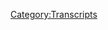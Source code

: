 {{DEFAULTSORT:
    #_TRANSCRIPT_0289:January 10-13, 2013
}}{{Transcript
    | title         = [[289: January 10-13, 2013]]
    | caption       = [https://knowledgefight.libsyn.com/knowledge-fight-january-10-13-2013 Listen to this episode on Libsyn]
    | episodeNumber = [[289: January 10-13, 2013|289]]
    | length        = 01:25:53
}}

{{MessageBox
    | header     = Warning: Bot Generated Content
    | text       = This transcript was automatically generated by transcription software and likely contains many mistakes and misattributions. Please check the audio for definitive quotes, attribution, and context.
    | image      = N3yvass4myg91.webp
    | imagewidth = 50px
    | id         = warning
}}

{{TranscriptBlock
    | name      = Unknown Speaker
    | timestamp = 00:00:00.000
    | text      = Andy in Kansas. You're on the air. Thanks for holding.
}}

{{TranscriptBlock
    | name      = Unknown Speaker
    | timestamp = 00:00:04.000
    | text      = Hello Alex. I'm a first name caller. I'm a huge fan. I love your work.
}}

{{TranscriptBlock
    | name      = Unknown Speaker
    | timestamp = 00:00:07.280
    | text      = I love you.
}}

{{TranscriptBlock
    | name      = Unknown Speaker
    | timestamp = 00:00:07.759
    | text      = Hey everybody. Welcome back to Knowledge Fight. I'm Dan.
}}

{{TranscriptBlock
    | name      = Unknown Speaker
    | timestamp = 00:00:09.759
    | text      = I'm Jordan.
}}

{{TranscriptBlock
    | name      = Unknown Speaker
    | timestamp = 00:00:10.240
    | text      = We're a couple dudes. I like to sit around,
}}

{{TranscriptBlock
    | name      = Unknown Speaker
    | timestamp = 00:00:11.599
    | text      = drink novelty beverages, and talk a little bit about Alex Jones.
}}

{{TranscriptBlock
    | name      = Unknown Speaker
    | timestamp = 00:00:14.160
    | text      = Oh indeed we are, Dan.
}}

{{TranscriptBlock
    | name      = Unknown Speaker
    | timestamp = 00:00:16.079
    | text      = Yeah.
}}

{{TranscriptBlock
    | name      = Unknown Speaker
    | timestamp = 00:00:16.480
    | text      = Dan?
}}

{{TranscriptBlock
    | name      = Unknown Speaker
    | timestamp = 00:00:16.800
    | text      = Jordan.
}}

{{TranscriptBlock
    | name      = Unknown Speaker
    | timestamp = 00:00:17.679
    | text      = Did you have a childhood nemesis?
}}

{{TranscriptBlock
    | name      = Unknown Speaker
    | timestamp = 00:00:20.239
    | text      = Huh.
}}

{{TranscriptBlock
    | name      = Unknown Speaker
    | timestamp = 00:00:20.719
    | text      = Like an archenemy?
}}

{{TranscriptBlock
    | name      = Unknown Speaker
    | timestamp = 00:00:22.079
    | text      = It's interesting. Not really in childhood because I moved around a lot.
}}

{{TranscriptBlock
    | name      = Unknown Speaker
    | timestamp = 00:00:27.039
    | text      = Okay.
}}

{{TranscriptBlock
    | name      = Unknown Speaker
    | timestamp = 00:00:27.600
    | text      = Growing up in elementary school, we moved from Boston and Cambridge,
}}

{{TranscriptBlock
    | name      = Unknown Speaker
    | timestamp = 00:00:33.439
    | text      = and then to Hawaii, and then Missouri. So there was a lot of shifting schools.
}}

{{TranscriptBlock
    | name      = Unknown Speaker
    | timestamp = 00:00:37.600
    | text      = I didn't have a lot of time to develop the nemesis.
}}

{{TranscriptBlock
    | name      = Unknown Speaker
    | timestamp = 00:00:40.240
    | text      = Get into that good nemesis territory where it's like you're pushing each other,
}}

{{TranscriptBlock
    | name      = Unknown Speaker
    | timestamp = 00:00:43.920
    | text      = and you hate each other, and all that stuff. Yeah.
}}

{{TranscriptBlock
    | name      = Unknown Speaker
    | timestamp = 00:00:45.759
    | text      = And then once I got into high school, I was kind of depressed,
}}

{{TranscriptBlock
    | name      = Unknown Speaker
    | timestamp = 00:00:48.159
    | text      = and I thought everyone was my nemesis.
}}

{{TranscriptBlock
    | name      = Unknown Speaker
    | timestamp = 00:00:50.159
    | text      = So it was tough to make it specific enough. I felt like the world was against me.
}}

{{TranscriptBlock
    | name      = Unknown Speaker
    | timestamp = 00:00:54.399
    | text      = Man versus world is our conflict here.
}}

{{TranscriptBlock
    | name      = Unknown Speaker
    | timestamp = 00:00:56.399
    | text      = Yeah, exactly.
}}

{{TranscriptBlock
    | name      = Unknown Speaker
    | timestamp = 00:00:57.280
    | text      = But then in college, I did discover nemeses as being a really productive strategy.
}}

{{TranscriptBlock
    | name      = Unknown Speaker
    | timestamp = 00:01:04.079
    | text      = In order to motivate myself to do better in classes, I would often choose someone to hate.
}}

{{TranscriptBlock
    | name      = Unknown Speaker
    | timestamp = 00:01:09.040
    | text      = Almost at random.
}}

{{TranscriptBlock
    | name      = Unknown Speaker
    | timestamp = 00:01:10.000
    | text      = Well, they'd have to do something.
}}

{{TranscriptBlock
    | name      = Unknown Speaker
    | timestamp = 00:01:14.319
    | text      = One guy in one of my classes was wearing an OAR tour shirt.
}}

{{TranscriptBlock
    | name      = Unknown Speaker
    | timestamp = 00:01:17.200
    | text      = That is enough.
}}

{{TranscriptBlock
    | name      = Unknown Speaker
    | timestamp = 00:01:17.920
    | text      = Yeah.
}}

{{TranscriptBlock
    | name      = Unknown Speaker
    | timestamp = 00:01:18.159
    | text      = That is enough. Put them on the list.
}}

{{TranscriptBlock
    | name      = Unknown Speaker
    | timestamp = 00:01:20.000
    | text      = Put them on the list.
}}

{{TranscriptBlock
    | name      = Unknown Speaker
    | timestamp = 00:01:21.280
    | text      = And so what I would do is I'd never talk to these people,
}}

{{TranscriptBlock
    | name      = Unknown Speaker
    | timestamp = 00:01:24.719
    | text      = and then I would decide that I needed to crush them.
}}

{{TranscriptBlock
    | name      = Unknown Speaker
    | timestamp = 00:01:27.040
    | text      = Okay.
}}

{{TranscriptBlock
    | name      = Unknown Speaker
    | timestamp = 00:01:27.280
    | text      = So I would do well in the class to do better than them.
}}

{{TranscriptBlock
    | name      = Unknown Speaker
    | timestamp = 00:01:29.439
    | text      = Right.
}}

{{TranscriptBlock
    | name      = Unknown Speaker
    | timestamp = 00:01:29.920
    | text      = It was kind of a fun game you could play.
}}

{{TranscriptBlock
    | name      = Unknown Speaker
    | timestamp = 00:01:31.840
    | text      = The only time that I ever had anything confirmed for me was
}}

{{TranscriptBlock
    | name      = Unknown Speaker
    | timestamp = 00:01:36.799
    | text      = there was a guy who was in one of my philosophy classes who was just a real annoying douche.
}}

{{TranscriptBlock
    | name      = Unknown Speaker
    | timestamp = 00:01:42.400
    | text      = Yeah.
}}

{{TranscriptBlock
    | name      = Unknown Speaker
    | timestamp = 00:01:42.799
    | text      = Kind of guy in an early entry-level philosophy class who asks all these stupid questions,
}}

{{TranscriptBlock
    | name      = Unknown Speaker
    | timestamp = 00:01:47.120
    | text      = and the professor gets annoyed with him.
}}

{{TranscriptBlock
    | name      = Unknown Speaker
    | timestamp = 00:01:48.959
    | text      = Everybody gets annoyed with him.
}}

{{TranscriptBlock
    | name      = Unknown Speaker
    | timestamp = 00:01:50.079
    | text      = So he was my nemesis.
}}

{{TranscriptBlock
    | name      = Unknown Speaker
    | timestamp = 00:01:50.560
    | text      = I was that guy.
}}

{{TranscriptBlock
    | name      = Unknown Speaker
    | timestamp = 00:01:51.359
    | text      = Sure.
}}

{{TranscriptBlock
    | name      = Unknown Speaker
    | timestamp = 00:01:52.079
    | text      = He was my nemesis in that class.
}}

{{TranscriptBlock
    | name      = Unknown Speaker
    | timestamp = 00:01:53.680
    | text      = And I just hated him for his behavior in the philosophy class.
}}

{{TranscriptBlock
    | name      = Unknown Speaker
    | timestamp = 00:01:57.280
    | text      = And one day I was at the rec center.
}}

{{TranscriptBlock
    | name      = Unknown Speaker
    | timestamp = 00:01:59.680
    | text      = I was doing some exercising because I was a little bit into working out in college.
}}

{{TranscriptBlock
    | name      = Unknown Speaker
    | timestamp = 00:02:04.000
    | text      = A little bit.
}}

{{TranscriptBlock
    | name      = Unknown Speaker
    | timestamp = 00:02:04.640
    | text      = Okay.
}}

{{TranscriptBlock
    | name      = Unknown Speaker
    | timestamp = 00:02:04.959
    | text      = Not much, but a little bit.
}}

{{TranscriptBlock
    | name      = Unknown Speaker
    | timestamp = 00:02:06.959
    | text      = You're giving us a lot of background information I like.
}}

{{TranscriptBlock
    | name      = Unknown Speaker
    | timestamp = 00:02:09.280
    | text      = So I'm there and I'm like, I don't remember what I'm doing.
}}

{{TranscriptBlock
    | name      = Unknown Speaker
    | timestamp = 00:02:12.240
    | text      = I think I was probably on a bike or something like that.
}}

{{TranscriptBlock
    | name      = Unknown Speaker
    | timestamp = 00:02:14.479
    | text      = And I hear just like,
}}

{{TranscriptBlock
    | name      = Unknown Speaker
    | timestamp = 00:02:15.360
    | text      = ah, like someone really, like a monster underneath somebody's house.
}}

{{TranscriptBlock
    | name      = Unknown Speaker
    | timestamp = 00:02:25.599
    | text      = It was it, was it it the clown Dan?
}}

{{TranscriptBlock
    | name      = Unknown Speaker
    | timestamp = 00:02:27.439
    | text      = Well, no, it was, it's the sort of that you, you hear people breathing really hard when
}}

{{TranscriptBlock
    | name      = Unknown Speaker
    | timestamp = 00:02:31.680
    | text      = they're lifting and stuff like that.
}}

{{TranscriptBlock
    | name      = Unknown Speaker
    | timestamp = 00:02:32.879
    | text      = Cause it's healthy.
}}

{{TranscriptBlock
    | name      = Unknown Speaker
    | timestamp = 00:02:33.520
    | text      = You're supposed to breathe.
}}

{{TranscriptBlock
    | name      = Unknown Speaker
    | timestamp = 00:02:34.560
    | text      = But this guy was just like, ah.
}}

{{TranscriptBlock
    | name      = Unknown Speaker
    | timestamp = 00:02:36.719
    | text      = And I looked over and it's that guy from my philosophy class.
}}

{{TranscriptBlock
    | name      = Unknown Speaker
    | timestamp = 00:02:39.680
    | text      = And he has like one bar of weight.
}}

{{TranscriptBlock
    | name      = Unknown Speaker
    | timestamp = 00:02:41.919
    | text      = It's no weight at all.
}}

{{TranscriptBlock
    | name      = Unknown Speaker
    | timestamp = 00:02:43.199
    | text      = He's just overdoing it for attention.
}}

{{TranscriptBlock
    | name      = Unknown Speaker
    | timestamp = 00:02:44.879
    | text      = I was like, I was so right.
}}

{{TranscriptBlock
    | name      = Unknown Speaker
    | timestamp = 00:02:47.439
    | text      = Not just in a philosophy class, this guy's annoying everywhere.
}}

{{TranscriptBlock
    | name      = Unknown Speaker
    | timestamp = 00:02:50.879
    | text      = So he was my, he's the only nemesis I can really specifically remember.
}}

{{TranscriptBlock
    | name      = Unknown Speaker
    | timestamp = 00:02:53.680
    | text      = Cause all the other ones kind of like my animosity with them left once I left the class.
}}

{{TranscriptBlock
    | name      = Unknown Speaker
    | timestamp = 00:02:58.080
    | text      = Yeah.
}}

{{TranscriptBlock
    | name      = Unknown Speaker
    | timestamp = 00:02:58.319
    | text      = They, they, they were there.
}}

{{TranscriptBlock
    | name      = Unknown Speaker
    | timestamp = 00:02:59.680
    | text      = They were my nemesis for a purpose.
}}

{{TranscriptBlock
    | name      = Unknown Speaker
    | timestamp = 00:03:01.680
    | text      = That's it.
}}

{{TranscriptBlock
    | name      = Unknown Speaker
    | timestamp = 00:03:02.240
    | text      = They weren't persistent situations.
}}

{{TranscriptBlock
    | name      = Unknown Speaker
    | timestamp = 00:03:04.400
    | text      = No, no.
}}

{{TranscriptBlock
    | name      = Unknown Speaker
    | timestamp = 00:03:06.000
    | text      = Anyway, this is a show where I know a lot about Alex Jones who is now my nemesis.
}}

{{TranscriptBlock
    | name      = Unknown Speaker
    | timestamp = 00:03:10.000
    | text      = That is, that is absolutely true.
}}

{{TranscriptBlock
    | name      = Unknown Speaker
    | timestamp = 00:03:11.919
    | text      = Unrequited nemesis.
}}

{{TranscriptBlock
    | name      = Unknown Speaker
    | timestamp = 00:03:12.960
    | text      = I want to go with arch enemy in this, in this situation.
}}

{{TranscriptBlock
    | name      = Unknown Speaker
    | timestamp = 00:03:15.280
    | text      = I don't care enough about him personally.
}}

{{TranscriptBlock
    | name      = Unknown Speaker
    | timestamp = 00:03:18.560
    | text      = And I only know what you tell me.
}}

{{TranscriptBlock
    | name      = Unknown Speaker
    | timestamp = 00:03:19.759
    | text      = Yeah.
}}

{{TranscriptBlock
    | name      = Unknown Speaker
    | timestamp = 00:03:20.159
    | text      = That's the fun of the show.
}}

{{TranscriptBlock
    | name      = Unknown Speaker
    | timestamp = 00:03:21.840
    | text      = So Jordan, today we've got an interesting situation to go over and that is that Alex
}}

{{TranscriptBlock
    | name      = Unknown Speaker
    | timestamp = 00:03:26.240
    | text      = has been out of the studio bullhorning Washington DC to try and get himself back on Twitter.
}}

{{TranscriptBlock
    | name      = Unknown Speaker
    | timestamp = 00:03:31.120
    | text      = Yes, that sounds right.
}}

{{TranscriptBlock
    | name      = Unknown Speaker
    | timestamp = 00:03:32.319
    | text      = So he's been out of the studio and we have like Owen Troyer filling in for the last couple
}}

{{TranscriptBlock
    | name      = Unknown Speaker
    | timestamp = 00:03:37.280
    | text      = of days.
}}

{{TranscriptBlock
    | name      = Unknown Speaker
    | timestamp = 00:03:37.599
    | text      = And so we're not talking about that garbage.
}}

{{TranscriptBlock
    | name      = Unknown Speaker
    | timestamp = 00:03:39.439
    | text      = Um, but he, Alex was in studio on Monday.
}}

{{TranscriptBlock
    | name      = Unknown Speaker
    | timestamp = 00:03:42.560
    | text      = Uh, and I was thinking about like, eh, we can cover that.
}}

{{TranscriptBlock
    | name      = Unknown Speaker
    | timestamp = 00:03:45.120
    | text      = Uh, and I just started listening to it and about halfway through, all he was doing was
}}

{{TranscriptBlock
    | name      = Unknown Speaker
    | timestamp = 00:03:49.599
    | text      = gloating about the idea that a Muslim group did commit the act in Sri Lanka.
}}

{{TranscriptBlock
    | name      = Unknown Speaker
    | timestamp = 00:03:54.240
    | text      = That's exactly what I thought it would be.
}}

{{TranscriptBlock
    | name      = Unknown Speaker
    | timestamp = 00:03:56.080
    | text      = And we'd already kind of talked about that event on our, on our last or on our Monday
}}

{{TranscriptBlock
    | name      = Unknown Speaker
    | timestamp = 00:04:00.000
    | text      = episode.
}}

{{TranscriptBlock
    | name      = Unknown Speaker
    | timestamp = 00:04:00.719
    | text      = And so I kind of felt like, I don't even want to do this.
}}

{{TranscriptBlock
    | name      = Unknown Speaker
    | timestamp = 00:04:03.199
    | text      = I, you know, as I'm preparing this, it was also on my birthday, you know, something like
}}

{{TranscriptBlock
    | name      = Unknown Speaker
    | timestamp = 00:04:07.039
    | text      = I'm like, I'm not sitting through another one of this shit.
}}

{{TranscriptBlock
    | name      = Unknown Speaker
    | timestamp = 00:04:10.080
    | text      = I just can't do it.
}}

{{TranscriptBlock
    | name      = Unknown Speaker
    | timestamp = 00:04:11.360
    | text      = Oh God, that's torture.
}}

{{TranscriptBlock
    | name      = Unknown Speaker
    | timestamp = 00:04:13.280
    | text      = And then beyond that, I also have a wacky Wednesday thing that I've been working on.
}}

{{TranscriptBlock
    | name      = Unknown Speaker
    | timestamp = 00:04:17.120
    | text      = Uh, but, uh, I gotta, I need a little more time on that.
}}

{{TranscriptBlock
    | name      = Unknown Speaker
    | timestamp = 00:04:20.079
    | text      = So we are back in the past again today, back in 2013, we're going over January 10th to
}}

{{TranscriptBlock
    | name      = Unknown Speaker
    | timestamp = 00:04:25.680
    | text      = 13th of 2013.
}}

{{TranscriptBlock
    | name      = Unknown Speaker
    | timestamp = 00:04:28.800
    | text      = And, uh, it's, uh, there's some, there's some stuff in here.
}}

{{TranscriptBlock
    | name      = Unknown Speaker
    | timestamp = 00:04:33.920
    | text      = Are we talking Monday through Thursday?
}}

{{TranscriptBlock
    | name      = Unknown Speaker
    | timestamp = 00:04:35.600
    | text      = No, this is Thursday through Sunday.
}}

{{TranscriptBlock
    | name      = Unknown Speaker
    | timestamp = 00:04:37.759
    | text      = Oh, Thursday, Friday, Sunday.
}}

{{TranscriptBlock
    | name      = Unknown Speaker
    | timestamp = 00:04:39.360
    | text      = All right.
}}

{{TranscriptBlock
    | name      = Unknown Speaker
    | timestamp = 00:04:40.319
    | text      = All right.
}}

{{TranscriptBlock
    | name      = Unknown Speaker
    | timestamp = 00:04:40.639
    | text      = So let's, let's hear some hot takes.
}}

{{TranscriptBlock
    | name      = Unknown Speaker
    | timestamp = 00:04:42.639
    | text      = I assume it's all Sandy all day.
}}

{{TranscriptBlock
    | name      = Unknown Speaker
    | timestamp = 00:04:46.240
    | text      = You might be wrong about that, but we'll find out.
}}

{{TranscriptBlock
    | name      = Unknown Speaker
    | timestamp = 00:04:49.120
    | text      = Are we getting Somalis?
}}

{{TranscriptBlock
    | name      = Unknown Speaker
    | timestamp = 00:04:50.879
    | text      = Are we getting any Somalis today?
}}

{{TranscriptBlock
    | name      = Unknown Speaker
    | timestamp = 00:04:52.319
    | text      = No, no, nothing that out of left field.
}}

{{TranscriptBlock
    | name      = Unknown Speaker
    | timestamp = 00:04:55.120
    | text      = Um, we'll see what we get, uh, in earnest though.
}}

{{TranscriptBlock
    | name      = Unknown Speaker
    | timestamp = 00:04:57.360
    | text      = But before we do, got to give a shout out to some people who have signed up and are
}}

{{TranscriptBlock
    | name      = Unknown Speaker
    | timestamp = 00:05:00.319
    | text      = supporting the show.
}}

{{TranscriptBlock
    | name      = Unknown Speaker
    | timestamp = 00:05:01.279
    | text      = So first Joseph, thank you so much.
}}

{{TranscriptBlock
    | name      = Unknown Speaker
    | timestamp = 00:05:03.040
    | text      = You are now a policy wonk.
}}

{{TranscriptBlock
    | name      = Unknown Speaker
    | timestamp = 00:05:04.480
    | text      = I'm a policy wonk.
}}

{{TranscriptBlock
    | name      = Unknown Speaker
    | timestamp = 00:05:05.600
    | text      = Thank you, Joseph.
}}

{{TranscriptBlock
    | name      = Unknown Speaker
    | timestamp = 00:05:06.240
    | text      = Thank you, Joseph.
}}

{{TranscriptBlock
    | name      = Unknown Speaker
    | timestamp = 00:05:06.959
    | text      = Next to Daniel.
}}

{{TranscriptBlock
    | name      = Unknown Speaker
    | timestamp = 00:05:07.920
    | text      = Thank you so much.
}}

{{TranscriptBlock
    | name      = Unknown Speaker
    | timestamp = 00:05:08.560
    | text      = You are now a policy wonk.
}}

{{TranscriptBlock
    | name      = Unknown Speaker
    | timestamp = 00:05:10.240
    | text      = I'm a policy wonk.
}}

{{TranscriptBlock
    | name      = Unknown Speaker
    | timestamp = 00:05:11.279
    | text      = Thank you, Daniel.
}}

{{TranscriptBlock
    | name      = Unknown Speaker
    | timestamp = 00:05:11.920
    | text      = Thank you, Daniel.
}}

{{TranscriptBlock
    | name      = Unknown Speaker
    | timestamp = 00:05:12.800
    | text      = Next to Veronica.
}}

{{TranscriptBlock
    | name      = Unknown Speaker
    | timestamp = 00:05:13.920
    | text      = Thank you so much.
}}

{{TranscriptBlock
    | name      = Unknown Speaker
    | timestamp = 00:05:14.639
    | text      = You are now a policy wonk.
}}

{{TranscriptBlock
    | name      = Unknown Speaker
    | timestamp = 00:05:16.079
    | text      = I'm a policy wonk.
}}

{{TranscriptBlock
    | name      = Unknown Speaker
    | timestamp = 00:05:17.120
    | text      = Thank you, Veronica.
}}

{{TranscriptBlock
    | name      = Unknown Speaker
    | timestamp = 00:05:17.759
    | text      = Thank you, Veronica.
}}

{{TranscriptBlock
    | name      = Unknown Speaker
    | timestamp = 00:05:18.560
    | text      = I love the way you said Veronica.
}}

{{TranscriptBlock
    | name      = Unknown Speaker
    | timestamp = 00:05:20.319
    | text      = Well, I was thinking of Veronica Mars.
}}

{{TranscriptBlock
    | name      = Unknown Speaker
    | timestamp = 00:05:22.000
    | text      = Yeah, you really sunk your teeth into that.
}}

{{TranscriptBlock
    | name      = Unknown Speaker
    | timestamp = 00:05:24.079
    | text      = Veronica.
}}

{{TranscriptBlock
    | name      = Unknown Speaker
    | timestamp = 00:05:24.560
    | text      = I was thinking about how much I liked the first season of Veronica Mars.
}}

{{TranscriptBlock
    | name      = Unknown Speaker
    | timestamp = 00:05:28.480
    | text      = Maybe even the second, but I remember it fell though.
}}

{{TranscriptBlock
    | name      = Unknown Speaker
    | timestamp = 00:05:30.639
    | text      = Fuck off.
}}

{{TranscriptBlock
    | name      = Unknown Speaker
    | timestamp = 00:05:31.199
    | text      = So anyway, thanks, Veronica.
}}

{{TranscriptBlock
    | name      = Unknown Speaker
    | timestamp = 00:05:33.920
    | text      = Yeah.
}}

{{TranscriptBlock
    | name      = Unknown Speaker
    | timestamp = 00:05:36.720
    | text      = If you're Kristen Bell.
}}

{{TranscriptBlock
    | name      = Unknown Speaker
    | timestamp = 00:05:39.839
    | text      = Next to Marcus.
}}

{{TranscriptBlock
    | name      = Unknown Speaker
    | timestamp = 00:05:40.720
    | text      = Thank you so much.
}}

{{TranscriptBlock
    | name      = Unknown Speaker
    | timestamp = 00:05:41.360
    | text      = You're now a policy wonk.
}}

{{TranscriptBlock
    | name      = Unknown Speaker
    | timestamp = 00:05:42.800
    | text      = I'm a policy wonk.
}}

{{TranscriptBlock
    | name      = Unknown Speaker
    | timestamp = 00:05:43.839
    | text      = Thank you, Marcus.
}}

{{TranscriptBlock
    | name      = Unknown Speaker
    | timestamp = 00:05:45.120
    | text      = And Christine.
}}

{{TranscriptBlock
    | name      = Unknown Speaker
    | timestamp = 00:05:46.319
    | text      = Thank you so much.
}}

{{TranscriptBlock
    | name      = Unknown Speaker
    | timestamp = 00:05:47.040
    | text      = You are now a policy wonk.
}}

{{TranscriptBlock
    | name      = Unknown Speaker
    | timestamp = 00:05:48.639
    | text      = I'm a policy wonk.
}}

{{TranscriptBlock
    | name      = Unknown Speaker
    | timestamp = 00:05:49.680
    | text      = Thank you, Christine.
}}

{{TranscriptBlock
    | name      = Unknown Speaker
    | timestamp = 00:05:50.399
    | text      = Thank you very much, Christine.
}}

{{TranscriptBlock
    | name      = Unknown Speaker
    | timestamp = 00:05:51.439
    | text      = Finally, I'd like to say thank you to somebody who donated on a little bit of an elevated
}}

{{TranscriptBlock
    | name      = Unknown Speaker
    | timestamp = 00:05:55.120
    | text      = level and I actually know in real life.
}}

{{TranscriptBlock
    | name      = Unknown Speaker
    | timestamp = 00:05:57.759
    | text      = Really?
}}

{{TranscriptBlock
    | name      = Unknown Speaker
    | timestamp = 00:05:58.160
    | text      = There's a guy I knew back in Columbia, Missouri.
}}

{{TranscriptBlock
    | name      = Unknown Speaker
    | timestamp = 00:06:00.160
    | text      = I believe we watched a number of episodes of Lost together.
}}

{{TranscriptBlock
    | name      = Unknown Speaker
    | timestamp = 00:06:04.160
    | text      = We appreciate him signing up and supporting the show.
}}

{{TranscriptBlock
    | name      = Unknown Speaker
    | timestamp = 00:06:06.639
    | text      = So thank you so much, Sam.
}}

{{TranscriptBlock
    | name      = Unknown Speaker
    | timestamp = 00:06:08.480
    | text      = You're now a technocrat.
}}

{{TranscriptBlock
    | name      = Unknown Speaker
    | timestamp = 00:06:10.399
    | text      = I'm a policy wonk.
}}

{{TranscriptBlock
    | name      = Unknown Speaker
    | timestamp = 00:06:11.600
    | text      = Four stars.
}}

{{TranscriptBlock
    | name      = Unknown Speaker
    | timestamp = 00:06:12.399
    | text      = Go home to your mother and tell her you're brilliant.
}}

{{TranscriptBlock
    | name      = Unknown Speaker
    | timestamp = 00:06:14.399
    | text      = Someone, someone sodomite sent me a bucket of poop.
}}

{{TranscriptBlock
    | name      = Unknown Speaker
    | timestamp = 00:06:17.040
    | text      = Daddy shark.
}}

{{TranscriptBlock
    | name      = Unknown Speaker
    | timestamp = 00:06:17.680
    | text      = Bomp, bomp, bomp, bomp, bomp.
}}

{{TranscriptBlock
    | name      = Unknown Speaker
    | timestamp = 00:06:19.519
    | text      = Jar Jar Binks has a Caribbean black accent.
}}

{{TranscriptBlock
    | name      = Unknown Speaker
    | timestamp = 00:06:23.759
    | text      = He's a loser.
}}

{{TranscriptBlock
    | name      = Unknown Speaker
    | timestamp = 00:06:25.040
    | text      = Little, little kitty baby.
}}

{{TranscriptBlock
    | name      = Unknown Speaker
    | timestamp = 00:06:26.879
    | text      = I don't want to hate black people.
}}

{{TranscriptBlock
    | name      = Unknown Speaker
    | timestamp = 00:06:28.480
    | text      = I renounce Jesus Christ.
}}

{{TranscriptBlock
    | name      = Unknown Speaker
    | timestamp = 00:06:30.319
    | text      = Thank you so much, Sam.
}}

{{TranscriptBlock
    | name      = Unknown Speaker
    | timestamp = 00:06:31.600
    | text      = Thank you very much, Sam.
}}

{{TranscriptBlock
    | name      = Unknown Speaker
    | timestamp = 00:06:33.040
    | text      = If you're out there listening or thinking, hey, I'd like to support the show.
}}

{{TranscriptBlock
    | name      = Unknown Speaker
    | timestamp = 00:06:35.120
    | text      = I like what these guys do.
}}

{{TranscriptBlock
    | name      = Unknown Speaker
    | timestamp = 00:06:36.079
    | text      = You can do that by going to our website, knowledgefight.com.
}}

{{TranscriptBlock
    | name      = Unknown Speaker
    | timestamp = 00:06:38.560
    | text      = Clicking the button that says support the show.
}}

{{TranscriptBlock
    | name      = Unknown Speaker
    | timestamp = 00:06:40.000
    | text      = And guys, we are a sliver of the way from me getting this tattoo.
}}

{{TranscriptBlock
    | name      = Unknown Speaker
    | timestamp = 00:06:45.279
    | text      = Yeah.
}}

{{TranscriptBlock
    | name      = Unknown Speaker
    | timestamp = 00:06:45.759
    | text      = The life is very fragile tattoo.
}}

{{TranscriptBlock
    | name      = Unknown Speaker
    | timestamp = 00:06:47.680
    | text      = I'll give you an update on that.
}}

{{TranscriptBlock
    | name      = Unknown Speaker
    | timestamp = 00:06:48.879
    | text      = My brother is designing it as we speak.
}}

{{TranscriptBlock
    | name      = Unknown Speaker
    | timestamp = 00:06:50.959
    | text      = Oh, really?
}}

{{TranscriptBlock
    | name      = Unknown Speaker
    | timestamp = 00:06:51.600
    | text      = Very likely I'll be going to get it this weekend because inevitably we will end up over this
}}

{{TranscriptBlock
    | name      = Unknown Speaker
    | timestamp = 00:06:56.079
    | text      = goal.
}}

{{TranscriptBlock
    | name      = Unknown Speaker
    | timestamp = 00:06:56.480
    | text      = That's wonderful.
}}

{{TranscriptBlock
    | name      = Unknown Speaker
    | timestamp = 00:06:57.279
    | text      = Yeah, so thank you all so much for everyone who's forcing my hand for this dumb joke that
}}

{{TranscriptBlock
    | name      = Unknown Speaker
    | timestamp = 00:07:02.639
    | text      = I made about getting a life is very fragile tattoo.
}}

{{TranscriptBlock
    | name      = Unknown Speaker
    | timestamp = 00:07:05.759
    | text      = What's the official spelling?
}}

{{TranscriptBlock
    | name      = Unknown Speaker
    | timestamp = 00:07:07.600
    | text      = It's going to be as it's supposed to be.
}}

{{TranscriptBlock
    | name      = Unknown Speaker
    | timestamp = 00:07:11.519
    | text      = Oh, no.
}}

{{TranscriptBlock
    | name      = Unknown Speaker
    | timestamp = 00:07:12.000
    | text      = It's just going to say actual life's very fragile.
}}

{{TranscriptBlock
    | name      = Unknown Speaker
    | timestamp = 00:07:14.560
    | text      = Yeah.
}}

{{TranscriptBlock
    | name      = Unknown Speaker
    | timestamp = 00:07:15.279
    | text      = I debated the, but I felt the actual words are a better way to go about it in terms of
}}

{{TranscriptBlock
    | name      = Unknown Speaker
    | timestamp = 00:07:22.079
    | text      = a tattoo.
}}

{{TranscriptBlock
    | name      = Unknown Speaker
    | timestamp = 00:07:22.720
    | text      = In terms of, that's probably a smart move.
}}

{{TranscriptBlock
    | name      = Unknown Speaker
    | timestamp = 00:07:24.639
    | text      = Now maybe I'll get the misspelling tattooed on myself somewhere else.
}}

{{TranscriptBlock
    | name      = Unknown Speaker
    | timestamp = 00:07:28.639
    | text      = Maybe we'll do that.
}}

{{TranscriptBlock
    | name      = Unknown Speaker
    | timestamp = 00:07:29.519
    | text      = At a later date and time.
}}

{{TranscriptBlock
    | name      = Unknown Speaker
    | timestamp = 00:07:30.720
    | text      = Yeah.
}}

{{TranscriptBlock
    | name      = Unknown Speaker
    | timestamp = 00:07:31.439
    | text      = So Jordan, this stretch of time is a little bit of a slog.
}}

{{TranscriptBlock
    | name      = Unknown Speaker
    | timestamp = 00:07:36.000
    | text      = January 10th through 13th is a little bit of a walking through molasses.
}}

{{TranscriptBlock
    | name      = Unknown Speaker
    | timestamp = 00:07:40.800
    | text      = I'm not going to lie to you.
}}

{{TranscriptBlock
    | name      = Unknown Speaker
    | timestamp = 00:07:41.920
    | text      = Yeah.
}}

{{TranscriptBlock
    | name      = Unknown Speaker
    | timestamp = 00:07:42.240
    | text      = There's some fun along the way, but there is a lot of talking about Piers Morgan.
}}

{{TranscriptBlock
    | name      = Unknown Speaker
    | timestamp = 00:07:48.160
    | text      = Okay.
}}

{{TranscriptBlock
    | name      = Unknown Speaker
    | timestamp = 00:07:48.720
    | text      = His show has almost entirely become about how he went to CNN.
}}

{{TranscriptBlock
    | name      = Unknown Speaker
    | timestamp = 00:07:52.959
    | text      = That's almost all he's talking about.
}}

{{TranscriptBlock
    | name      = Unknown Speaker
    | timestamp = 00:07:54.959
    | text      = How can you talk about that for four hours?
}}

{{TranscriptBlock
    | name      = Unknown Speaker
    | timestamp = 00:07:57.680
    | text      = There's very little other content, quite honestly, except screaming about guns.
}}

{{TranscriptBlock
    | name      = Unknown Speaker
    | timestamp = 00:08:01.839
    | text      = Okay.
}}

{{TranscriptBlock
    | name      = Unknown Speaker
    | timestamp = 00:08:02.240
    | text      = Well, yeah, yeah, yeah.
}}

{{TranscriptBlock
    | name      = Unknown Speaker
    | timestamp = 00:08:03.519
    | text      = And so I kind of got to a point where I was like almost just looking for out of context
}}

{{TranscriptBlock
    | name      = Unknown Speaker
    | timestamp = 00:08:09.040
    | text      = drops because I was getting so bored.
}}

{{TranscriptBlock
    | name      = Unknown Speaker
    | timestamp = 00:08:11.040
    | text      = The whole thing.
}}

{{TranscriptBlock
    | name      = Unknown Speaker
    | timestamp = 00:08:11.920
    | text      = So here's some that we can enjoy.
}}

{{TranscriptBlock
    | name      = Unknown Speaker
    | timestamp = 00:08:13.680
    | text      = We got a rapid fire out of context drop situation?
}}

{{TranscriptBlock
    | name      = Unknown Speaker
    | timestamp = 00:08:16.079
    | text      = Well, not rapid fire, but we can let these breathe and enjoy them a little bit.
}}

{{TranscriptBlock
    | name      = Unknown Speaker
    | timestamp = 00:08:19.920
    | text      = There's the first one.
}}

{{TranscriptBlock
    | name      = Unknown Speaker
    | timestamp = 00:08:21.120
    | text      = I've entered complete creep Ville.
}}

{{TranscriptBlock
    | name      = Unknown Speaker
    | timestamp = 00:08:22.959
    | text      = Yup.
}}

{{TranscriptBlock
    | name      = Unknown Speaker
    | timestamp = 00:08:28.399
    | text      = You certainly have.
}}

{{TranscriptBlock
    | name      = Unknown Speaker
    | timestamp = 00:08:30.160
    | text      = Speaking of creep Ville, you know who lives there?
}}

{{TranscriptBlock
    | name      = Unknown Speaker
    | timestamp = 00:08:33.039
    | text      = And I'm a little bit proud of the fact that I know Gary Busey really well.
}}

{{TranscriptBlock
    | name      = Unknown Speaker
    | timestamp = 00:08:36.000
    | text      = Okay, cool, cool.
}}

{{TranscriptBlock
    | name      = Unknown Speaker
    | timestamp = 00:08:37.759
    | text      = Bragging about knowing Gary Busey.
}}

{{TranscriptBlock
    | name      = Unknown Speaker
    | timestamp = 00:08:42.720
    | text      = This comes on the tails of him having man cow on.
}}

{{TranscriptBlock
    | name      = Unknown Speaker
    | timestamp = 00:08:45.759
    | text      = I don't want any context for that.
}}

{{TranscriptBlock
    | name      = Unknown Speaker
    | timestamp = 00:08:48.639
    | text      = That was a one, two punch to perfection.
}}

{{TranscriptBlock
    | name      = Unknown Speaker
    | timestamp = 00:08:51.440
    | text      = This is not, that's not giving it context.
}}

{{TranscriptBlock
    | name      = Unknown Speaker
    | timestamp = 00:08:54.399
    | text      = It's not like he has man cow on and then he brags about knowing Gary Busey.
}}

{{TranscriptBlock
    | name      = Unknown Speaker
    | timestamp = 00:08:58.159
    | text      = It's just apropos of nothing.
}}

{{TranscriptBlock
    | name      = Unknown Speaker
    | timestamp = 00:09:00.559
    | text      = He also had man cow on and they talked for like half an hour about fucking William Shatner
}}

{{TranscriptBlock
    | name      = Unknown Speaker
    | timestamp = 00:09:06.799
    | text      = being a great guy.
}}

{{TranscriptBlock
    | name      = Unknown Speaker
    | timestamp = 00:09:08.159
    | text      = Oh, I don't know why.
}}

{{TranscriptBlock
    | name      = Unknown Speaker
    | timestamp = 00:09:09.840
    | text      = I mean, I guess that sounds nice.
}}

{{TranscriptBlock
    | name      = Unknown Speaker
    | timestamp = 00:09:11.440
    | text      = Man cows.
}}

{{TranscriptBlock
    | name      = Unknown Speaker
    | timestamp = 00:09:12.000
    | text      = Good friends with William Shatner and he's apparently a living embodiment of how you
}}

{{TranscriptBlock
    | name      = Unknown Speaker
    | timestamp = 00:09:16.240
    | text      = just got to keep moving forward.
}}

{{TranscriptBlock
    | name      = Unknown Speaker
    | timestamp = 00:09:17.519
    | text      = That's okay.
}}

{{TranscriptBlock
    | name      = Unknown Speaker
    | timestamp = 00:09:19.919
    | text      = Why are we doing this?
}}

{{TranscriptBlock
    | name      = Unknown Speaker
    | timestamp = 00:09:21.200
    | text      = Are we getting the Zen of Shatner?
}}

{{TranscriptBlock
    | name      = Unknown Speaker
    | timestamp = 00:09:22.960
    | text      = Is that what's going on?
}}

{{TranscriptBlock
    | name      = Unknown Speaker
    | timestamp = 00:09:23.919
    | text      = I don't know.
}}

{{TranscriptBlock
    | name      = Unknown Speaker
    | timestamp = 00:09:24.480
    | text      = They did not bring up his wife either.
}}

{{TranscriptBlock
    | name      = Unknown Speaker
    | timestamp = 00:09:26.399
    | text      = Oh, surprise.
}}

{{TranscriptBlock
    | name      = Unknown Speaker
    | timestamp = 00:09:27.120
    | text      = Yeah.
}}

{{TranscriptBlock
    | name      = Unknown Speaker
    | timestamp = 00:09:28.480
    | text      = Absent in their coverage.
}}

{{TranscriptBlock
    | name      = Unknown Speaker
    | timestamp = 00:09:30.960
    | text      = He's a great guy.
}}

{{TranscriptBlock
    | name      = Unknown Speaker
    | timestamp = 00:09:31.840
    | text      = He's a great guy.
}}

{{TranscriptBlock
    | name      = Unknown Speaker
    | timestamp = 00:09:32.799
    | text      = So here's the last out of context drop that we got.
}}

{{TranscriptBlock
    | name      = Unknown Speaker
    | timestamp = 00:09:35.840
    | text      = Believe me, I want nothing more than to not be here and to not have to do this.
}}

{{TranscriptBlock
    | name      = Unknown Speaker
    | timestamp = 00:09:42.080
    | text      = Me too.
}}

{{TranscriptBlock
    | name      = Unknown Speaker
    | timestamp = 00:09:42.639
    | text      = Yeah.
}}

{{TranscriptBlock
    | name      = Unknown Speaker
    | timestamp = 00:09:43.039
    | text      = Me too, Alex.
}}

{{TranscriptBlock
    | name      = Unknown Speaker
    | timestamp = 00:09:44.639
    | text      = Yeah.
}}

{{TranscriptBlock
    | name      = Unknown Speaker
    | timestamp = 00:09:45.679
    | text      = I want nothing more than that either.
}}

{{TranscriptBlock
    | name      = Unknown Speaker
    | timestamp = 00:09:47.360
    | text      = You should follow your heart and quit.
}}

{{TranscriptBlock
    | name      = Unknown Speaker
    | timestamp = 00:09:50.159
    | text      = So let's jump in here on January 10th.
}}

{{TranscriptBlock
    | name      = Unknown Speaker
    | timestamp = 00:09:52.480
    | text      = Yeah.
}}

{{TranscriptBlock
    | name      = Unknown Speaker
    | timestamp = 00:09:53.279
    | text      = On our last 2013 episode, we heard Alex's bragging and fictionalized versions of going
}}

{{TranscriptBlock
    | name      = Unknown Speaker
    | timestamp = 00:09:59.600
    | text      = to talk to Piers Morgan.
}}

{{TranscriptBlock
    | name      = Unknown Speaker
    | timestamp = 00:10:00.799
    | text      = There was shit on the walls.
}}

{{TranscriptBlock
    | name      = Unknown Speaker
    | timestamp = 00:10:02.159
    | text      = Shit on the walls.
}}

{{TranscriptBlock
    | name      = Unknown Speaker
    | timestamp = 00:10:03.120
    | text      = There is...
}}

{{TranscriptBlock
    | name      = Unknown Speaker
    | timestamp = 00:10:03.679
    | text      = I mean, the whole studio is just...
}}

{{TranscriptBlock
    | name      = Unknown Speaker
    | timestamp = 00:10:05.440
    | text      = It's bedlam.
}}

{{TranscriptBlock
    | name      = Unknown Speaker
    | timestamp = 00:10:07.039
    | text      = And then also he got harassed by cops and chased to the airport in Newark or whatever.
}}

{{TranscriptBlock
    | name      = Unknown Speaker
    | timestamp = 00:10:12.559
    | text      = All that sort of stuff.
}}

{{TranscriptBlock
    | name      = Unknown Speaker
    | timestamp = 00:10:13.600
    | text      = Now, he presents a slightly elevated version of that here on the 10th.
}}

{{TranscriptBlock
    | name      = Unknown Speaker
    | timestamp = 00:10:19.200
    | text      = And you can see little kernels of how the narrative is starting to evolve.
}}

{{TranscriptBlock
    | name      = Unknown Speaker
    | timestamp = 00:10:23.679
    | text      = Are we getting another...
}}

{{TranscriptBlock
    | name      = Unknown Speaker
    | timestamp = 00:10:24.639
    | text      = Are we getting another Fish Gets Bigger story as we go along?
}}

{{TranscriptBlock
    | name      = Unknown Speaker
    | timestamp = 00:10:27.679
    | text      = A little bit, yeah.
}}

{{TranscriptBlock
    | name      = Unknown Speaker
    | timestamp = 00:10:28.159
    | text      = Because he introduces in this next clip a piece to the story that has absolutely been
}}

{{TranscriptBlock
    | name      = Unknown Speaker
    | timestamp = 00:10:32.960
    | text      = absent.
}}

{{TranscriptBlock
    | name      = Unknown Speaker
    | timestamp = 00:10:33.440
    | text      = Three globalists in a hot tub.
}}

{{TranscriptBlock
    | name      = Unknown Speaker
    | timestamp = 00:10:34.799
    | text      = It might as well be.
}}

{{TranscriptBlock
    | name      = Unknown Speaker
    | timestamp = 00:10:36.000
    | text      = And you know, I'll say this on air.
}}

{{TranscriptBlock
    | name      = Unknown Speaker
    | timestamp = 00:10:37.679
    | text      = I probably in hindsight, I watched Larry Pratt last night destroy Piers Morgan.
}}

{{TranscriptBlock
    | name      = Unknown Speaker
    | timestamp = 00:10:41.600
    | text      = And at the end, he said, you're not my friend to him because he knew he'd been beaten.
}}

{{TranscriptBlock
    | name      = Unknown Speaker
    | timestamp = 00:10:45.759
    | text      = I wish I could do that more.
}}

{{TranscriptBlock
    | name      = Unknown Speaker
    | timestamp = 00:10:47.120
    | text      = And sometimes I've gone on shows and been very calm.
}}

{{TranscriptBlock
    | name      = Unknown Speaker
    | timestamp = 00:10:49.600
    | text      = But when you've got a chest cold, when you're angry, when you've just been messed with on
}}

{{TranscriptBlock
    | name      = Unknown Speaker
    | timestamp = 00:10:53.600
    | text      = the street by detective after detective or whatever they were popping out of the dark,
}}

{{TranscriptBlock
    | name      = Unknown Speaker
    | timestamp = 00:10:57.919
    | text      = and you see all the disgustingness of it, you get angry.
}}

{{TranscriptBlock
    | name      = Unknown Speaker
    | timestamp = 00:11:03.279
    | text      = So here is what's different about this on the tap.
}}

{{TranscriptBlock
    | name      = Unknown Speaker
    | timestamp = 00:11:06.320
    | text      = He had been talking a little bit about how he had some allergies and stuff like that
}}

{{TranscriptBlock
    | name      = Unknown Speaker
    | timestamp = 00:11:10.399
    | text      = before.
}}

{{TranscriptBlock
    | name      = Unknown Speaker
    | timestamp = 00:11:10.879
    | text      = So that's not like that much of a new introduction.
}}

{{TranscriptBlock
    | name      = Unknown Speaker
    | timestamp = 00:11:14.639
    | text      = Although him using it as an excuse for why he yelled at Piers Morgan, that's a little
}}

{{TranscriptBlock
    | name      = Unknown Speaker
    | timestamp = 00:11:18.720
    | text      = different.
}}

{{TranscriptBlock
    | name      = Unknown Speaker
    | timestamp = 00:11:18.960
    | text      = That bounced me up a little bit.
}}

{{TranscriptBlock
    | name      = Unknown Speaker
    | timestamp = 00:11:20.159
    | text      = Now, the more important thing that's different is he's now talking about the police harassing
}}

{{TranscriptBlock
    | name      = Unknown Speaker
    | timestamp = 00:11:24.080
    | text      = him before the interview.
}}

{{TranscriptBlock
    | name      = Unknown Speaker
    | timestamp = 00:11:25.519
    | text      = Right.
}}

{{TranscriptBlock
    | name      = Unknown Speaker
    | timestamp = 00:11:25.840
    | text      = It set him off.
}}

{{TranscriptBlock
    | name      = Unknown Speaker
    | timestamp = 00:11:26.720
    | text      = Right.
}}

{{TranscriptBlock
    | name      = Unknown Speaker
    | timestamp = 00:11:27.039
    | text      = It set him off.
}}

{{TranscriptBlock
    | name      = Unknown Speaker
    | timestamp = 00:11:27.679
    | text      = That was never.
}}

{{TranscriptBlock
    | name      = Unknown Speaker
    | timestamp = 00:11:28.720
    | text      = How can he give a good performance whenever, and I quote, police or whatever are popping
}}

{{TranscriptBlock
    | name      = Unknown Speaker
    | timestamp = 00:11:34.240
    | text      = out of the dark.
}}

{{TranscriptBlock
    | name      = Unknown Speaker
    | timestamp = 00:11:35.039
    | text      = Out of the dark.
}}

{{TranscriptBlock
    | name      = Unknown Speaker
    | timestamp = 00:11:35.759
    | text      = Out of the dark.
}}

{{TranscriptBlock
    | name      = Unknown Speaker
    | timestamp = 00:11:36.399
    | text      = Boy, do they record don't they record Piers Morgan's there in the day before this.
}}

{{TranscriptBlock
    | name      = Unknown Speaker
    | timestamp = 00:11:42.159
    | text      = Alex had only been talking about the police harassing him after the fact, trying to walk
}}

{{TranscriptBlock
    | name      = Unknown Speaker
    | timestamp = 00:11:46.320
    | text      = him out into an alley where apparently there's an ambush and there's another cop in the dark.
}}

{{TranscriptBlock
    | name      = Unknown Speaker
    | timestamp = 00:11:50.480
    | text      = Right.
}}

{{TranscriptBlock
    | name      = Unknown Speaker
    | timestamp = 00:11:50.720
    | text      = And then they were at his hotel when he came back or something like that.
}}

{{TranscriptBlock
    | name      = Unknown Speaker
    | timestamp = 00:11:54.320
    | text      = The reason that he's bringing up the they were harassing him before, which he had not
}}

{{TranscriptBlock
    | name      = Unknown Speaker
    | timestamp = 00:11:57.759
    | text      = said previous to this is because Doug Hagman of the Northeast Intelligence Network, one
}}

{{TranscriptBlock
    | name      = Unknown Speaker
    | timestamp = 00:12:03.440
    | text      = of Alex's weirdo, dumb, dumb friends who now has Dave Dobbin Meyer on his show a bunch.
}}

{{TranscriptBlock
    | name      = Unknown Speaker
    | timestamp = 00:12:08.320
    | text      = Coach Dave.
}}

{{TranscriptBlock
    | name      = Unknown Speaker
    | timestamp = 00:12:09.039
    | text      = He's a great guy.
}}

{{TranscriptBlock
    | name      = Unknown Speaker
    | timestamp = 00:12:09.840
    | text      = This guy is a fucking idiot.
}}

{{TranscriptBlock
    | name      = Unknown Speaker
    | timestamp = 00:12:12.320
    | text      = Doug Hagman.
}}

{{TranscriptBlock
    | name      = Unknown Speaker
    | timestamp = 00:12:13.840
    | text      = But he Hagman was on earlier in the show and he was talking about how from a DHS source
}}

{{TranscriptBlock
    | name      = Unknown Speaker
    | timestamp = 00:12:19.919
    | text      = of his, they were following and messing with Alex the whole time.
}}

{{TranscriptBlock
    | name      = Unknown Speaker
    | timestamp = 00:12:23.759
    | text      = And it was all the plan to get him to a Starbucks where a lady was going to accost him and then
}}

{{TranscriptBlock
    | name      = Unknown Speaker
    | timestamp = 00:12:28.159
    | text      = they could take him down.
}}

{{TranscriptBlock
    | name      = Unknown Speaker
    | timestamp = 00:12:28.960
    | text      = All right.
}}

{{TranscriptBlock
    | name      = Unknown Speaker
    | timestamp = 00:12:29.279
    | text      = So Doug Hagman has shown up with this new, quote unquote, the privileged information.
}}

{{TranscriptBlock
    | name      = Unknown Speaker
    | timestamp = 00:12:35.120
    | text      = And Alex has incorporated that into his own telling of his experience, of course, in order
}}

{{TranscriptBlock
    | name      = Unknown Speaker
    | timestamp = 00:12:39.519
    | text      = to match Larry Hagman's fake intelligence.
}}

{{TranscriptBlock
    | name      = Unknown Speaker
    | timestamp = 00:12:42.240
    | text      = Alex's individual experience of the past has now changed.
}}

{{TranscriptBlock
    | name      = Unknown Speaker
    | timestamp = 00:12:46.080
    | text      = Wow.
}}

{{TranscriptBlock
    | name      = Unknown Speaker
    | timestamp = 00:12:46.399
    | text      = This is a mark of bullshit.
}}

{{TranscriptBlock
    | name      = Unknown Speaker
    | timestamp = 00:12:47.679
    | text      = That is that is spectacular.
}}

{{TranscriptBlock
    | name      = Unknown Speaker
    | timestamp = 00:12:49.759
    | text      = Yeah.
}}

{{TranscriptBlock
    | name      = Unknown Speaker
    | timestamp = 00:12:50.320
    | text      = So that takes up a bit of the show.
}}

{{TranscriptBlock
    | name      = Unknown Speaker
    | timestamp = 00:12:53.440
    | text      = Doug Hagman being boring as shit, telling Alex that he has secret sources, that he was
}}

{{TranscriptBlock
    | name      = Unknown Speaker
    | timestamp = 00:12:57.679
    | text      = playing, there was a planned takedown or some shit.
}}

{{TranscriptBlock
    | name      = Unknown Speaker
    | timestamp = 00:13:00.080
    | text      = Yeah, yeah.
}}

{{TranscriptBlock
    | name      = Unknown Speaker
    | timestamp = 00:13:01.039
    | text      = But then Alex has Gerald Cilenti on and he has to break through, break out of these interview
}}

{{TranscriptBlock
    | name      = Unknown Speaker
    | timestamp = 00:13:10.799
    | text      = with Gerald Cilenti because there's big news.
}}

{{TranscriptBlock
    | name      = Unknown Speaker
    | timestamp = 00:13:13.600
    | text      = We've got breaking news, Gerald.
}}

{{TranscriptBlock
    | name      = Unknown Speaker
    | timestamp = 00:13:15.120
    | text      = And this continues.
}}

{{TranscriptBlock
    | name      = Unknown Speaker
    | timestamp = 00:13:16.000
    | text      = There's a lot of evidence this could be provocateur.
}}

{{TranscriptBlock
    | name      = Unknown Speaker
    | timestamp = 00:13:18.240
    | text      = Shooting outside Bakersfield, California, where we have a 50,000 watt affiliate.
}}

{{TranscriptBlock
    | name      = Unknown Speaker
    | timestamp = 00:13:22.480
    | text      = A California school shooting, two reportedly shot at Taft Union High School near Bakersfield.
}}

{{TranscriptBlock
    | name      = Unknown Speaker
    | timestamp = 00:13:28.879
    | text      = At least two people were shot.
}}

{{TranscriptBlock
    | name      = Unknown Speaker
    | timestamp = 00:13:30.159
    | text      = That's how Sandy Hook started was two at Taft Union High School in Kent County, California,
}}

{{TranscriptBlock
    | name      = Unknown Speaker
    | timestamp = 00:13:35.200
    | text      = this morning as the suspected shooter has been taken into custody, according to local
}}

{{TranscriptBlock
    | name      = Unknown Speaker
    | timestamp = 00:13:38.960
    | text      = media reports.
}}

{{TranscriptBlock
    | name      = Unknown Speaker
    | timestamp = 00:13:39.440
    | text      = Let's pray to God nobody dies.
}}

{{TranscriptBlock
    | name      = Unknown Speaker
    | timestamp = 00:13:40.879
    | text      = Let's pray to God.
}}

{{TranscriptBlock
    | name      = Unknown Speaker
    | timestamp = 00:13:41.759
    | text      = It's time to arm these schools.
}}

{{TranscriptBlock
    | name      = Unknown Speaker
    | timestamp = 00:13:43.039
    | text      = Now, folks, they're advertising the ABC News in Bakersfield.
}}

{{TranscriptBlock
    | name      = Unknown Speaker
    | timestamp = 00:13:47.519
    | text      = So the incident happened at 9 a.m.
}}

{{TranscriptBlock
    | name      = Unknown Speaker
    | timestamp = 00:13:49.200
    | text      = That's just minutes ago.
}}

{{TranscriptBlock
    | name      = Unknown Speaker
    | timestamp = 00:13:50.480
    | text      = Their time, this is incredible.
}}

{{TranscriptBlock
    | name      = Unknown Speaker
    | timestamp = 00:13:52.399
    | text      = Gerald Cilenti, what's your take on that?
}}

{{TranscriptBlock
    | name      = Unknown Speaker
    | timestamp = 00:13:54.399
    | text      = Well, my take again is what are the other issues that you keep talking about?
}}

{{TranscriptBlock
    | name      = Unknown Speaker
    | timestamp = 00:13:58.080
    | text      = What kind of psychotropic drugs are these people on?
}}

{{TranscriptBlock
    | name      = Unknown Speaker
    | timestamp = 00:14:01.039
    | text      = What kind of society, the cruel nature of society, a culture of cruelty that we had?
}}

{{TranscriptBlock
    | name      = Unknown Speaker
    | timestamp = 00:14:08.320
    | text      = Who are these people that are committing the crimes?
}}

{{TranscriptBlock
    | name      = Unknown Speaker
    | timestamp = 00:14:11.200
    | text      = Jailed, you're doing great.
}}

{{TranscriptBlock
    | name      = Unknown Speaker
    | timestamp = 00:14:12.240
    | text      = What drugs are they on that they wouldn't answer you when you brought it up that each
}}

{{TranscriptBlock
    | name      = Unknown Speaker
    | timestamp = 00:14:16.559
    | text      = one of these there's records of them showing how many people on psychotropic drugs are
}}

{{TranscriptBlock
    | name      = Unknown Speaker
    | timestamp = 00:14:22.080
    | text      = killing this.
}}

{{TranscriptBlock
    | name      = Unknown Speaker
    | timestamp = 00:14:23.360
    | text      = Yeah, at least his voice is interesting as compared to a lot of these other fucking dumb,
}}

{{TranscriptBlock
    | name      = Unknown Speaker
    | timestamp = 00:14:27.120
    | text      = dumb guests.
}}

{{TranscriptBlock
    | name      = Unknown Speaker
    | timestamp = 00:14:28.480
    | text      = So you can see here there's a shooting at Bakersfield at Taft High School in Bakersfield,
}}

{{TranscriptBlock
    | name      = Unknown Speaker
    | timestamp = 00:14:34.480
    | text      = California, and Alex is breaking the news and he immediately, him and Gerald are talking
}}

{{TranscriptBlock
    | name      = Unknown Speaker
    | timestamp = 00:14:39.759
    | text      = about how that their people are on drugs.
}}

{{TranscriptBlock
    | name      = Unknown Speaker
    | timestamp = 00:14:43.279
    | text      = He's interrupting this pretty pointless interview that he's having with Gerald Cilenti.
}}

{{TranscriptBlock
    | name      = Unknown Speaker
    | timestamp = 00:14:46.480
    | text      = It's mostly just stuff about how there's gonna be a planned financial collapse.
}}

{{TranscriptBlock
    | name      = Unknown Speaker
    | timestamp = 00:14:50.080
    | text      = Standard Gerald Cilenti business.
}}

{{TranscriptBlock
    | name      = Unknown Speaker
    | timestamp = 00:14:52.000
    | text      = So he's breaking in with his news of the school shooting.
}}

{{TranscriptBlock
    | name      = Unknown Speaker
    | timestamp = 00:14:54.399
    | text      = What happened was a student at Taft High School brought a shotgun to school and wounded two
}}

{{TranscriptBlock
    | name      = Unknown Speaker
    | timestamp = 00:14:58.080
    | text      = people before being talked into putting his gun down and surrendering to the police.
}}

{{TranscriptBlock
    | name      = Unknown Speaker
    | timestamp = 00:15:01.840
    | text      = He would go on to claim that he didn't remember anything from the point where he was at his
}}

{{TranscriptBlock
    | name      = Unknown Speaker
    | timestamp = 00:15:05.440
    | text      = house until right after the first shot was actually fired.
}}

{{TranscriptBlock
    | name      = Unknown Speaker
    | timestamp = 00:15:09.840
    | text      = But prosecutors introduced some pretty compelling evidence that this could not be the case.
}}

{{TranscriptBlock
    | name      = Unknown Speaker
    | timestamp = 00:15:14.240
    | text      = For instance, after surrendering to the police, he told them the correct number of shells
}}

{{TranscriptBlock
    | name      = Unknown Speaker
    | timestamp = 00:15:17.919
    | text      = that were in his gun, but he would later claim that he had no memory of loading it.
}}

{{TranscriptBlock
    | name      = Unknown Speaker
    | timestamp = 00:15:21.519
    | text      = Things like that are pretty good reason to have a little bit of a suspicion and skepticism
}}

{{TranscriptBlock
    | name      = Unknown Speaker
    | timestamp = 00:15:25.759
    | text      = about the I don't remember anything.
}}

{{TranscriptBlock
    | name      = Unknown Speaker
    | timestamp = 00:15:27.600
    | text      = Yeah, yeah, no.
}}

{{TranscriptBlock
    | name      = Unknown Speaker
    | timestamp = 00:15:29.759
    | text      = Call bullshit.
}}

{{TranscriptBlock
    | name      = Unknown Speaker
    | timestamp = 00:15:30.960
    | text      = I don't know.
}}

{{TranscriptBlock
    | name      = Unknown Speaker
    | timestamp = 00:15:31.440
    | text      = I don't know.
}}

{{TranscriptBlock
    | name      = Unknown Speaker
    | timestamp = 00:15:32.799
    | text      = I'm inclined to call bullshit, if only also because he had posted, like, the shooter had
}}

{{TranscriptBlock
    | name      = Unknown Speaker
    | timestamp = 00:15:38.159
    | text      = written like a short story that involved getting back at bullies through violence like a couple
}}

{{TranscriptBlock
    | name      = Unknown Speaker
    | timestamp = 00:15:45.360
    | text      = of years prior, maybe a year prior.
}}

{{TranscriptBlock
    | name      = Unknown Speaker
    | timestamp = 00:15:47.120
    | text      = And the day before the shooting, he posted it online.
}}

{{TranscriptBlock
    | name      = Unknown Speaker
    | timestamp = 00:15:50.320
    | text      = So there's some indications that there might have been premeditation and the idea of like,
}}

{{TranscriptBlock
    | name      = Unknown Speaker
    | timestamp = 00:15:54.399
    | text      = I don't remember anything that happened.
}}

{{TranscriptBlock
    | name      = Unknown Speaker
    | timestamp = 00:15:55.840
    | text      = Yeah, a little bit, a little bit dubious.
}}

{{TranscriptBlock
    | name      = Unknown Speaker
    | timestamp = 00:15:58.399
    | text      = Yeah, yeah, yeah, yeah.
}}

{{TranscriptBlock
    | name      = Unknown Speaker
    | timestamp = 00:15:59.440
    | text      = Alex and Gerald will use this as an opportunity to sow doubt about all mass shootings, but
}}

{{TranscriptBlock
    | name      = Unknown Speaker
    | timestamp = 00:16:04.080
    | text      = they're particularly interested in doing is suggesting with literally no evidence or even
}}

{{TranscriptBlock
    | name      = Unknown Speaker
    | timestamp = 00:16:08.080
    | text      = any information about the shooter that he was on psychiatric medication, which caused
}}

{{TranscriptBlock
    | name      = Unknown Speaker
    | timestamp = 00:16:12.320
    | text      = him to carry out the shooting.
}}

{{TranscriptBlock
    | name      = Unknown Speaker
    | timestamp = 00:16:13.759
    | text      = I was trying to figure out if this was the case, and my research led me to Dr. Peter
}}

{{TranscriptBlock
    | name      = Unknown Speaker
    | timestamp = 00:16:17.519
    | text      = Langman, a psychologist and an expert on school shootings.
}}

{{TranscriptBlock
    | name      = Unknown Speaker
    | timestamp = 00:16:21.279
    | text      = Langman wrote a paper regarding the arguments flying around that school shooters are all
}}

{{TranscriptBlock
    | name      = Unknown Speaker
    | timestamp = 00:16:24.960
    | text      = on psych beds, and I'll just read you the opening paragraph.
}}

{{TranscriptBlock
    | name      = Unknown Speaker
    | timestamp = 00:16:28.399
    | text      = Quote, there are numerous websites devoted to the belief that psychiatric medications
}}

{{TranscriptBlock
    | name      = Unknown Speaker
    | timestamp = 00:16:32.320
    | text      = have caused school shootings and other acts of mass violence.
}}

{{TranscriptBlock
    | name      = Unknown Speaker
    | timestamp = 00:16:35.120
    | text      = I've seen claims that virtually all rampage shooters were on or had recently been on psychiatric
}}

{{TranscriptBlock
    | name      = Unknown Speaker
    | timestamp = 00:16:39.840
    | text      = medications.
}}

{{TranscriptBlock
    | name      = Unknown Speaker
    | timestamp = 00:16:40.879
    | text      = Based on my research, these claims are not accurate.
}}

{{TranscriptBlock
    | name      = Unknown Speaker
    | timestamp = 00:16:43.919
    | text      = Of the cases Langman researched, 73% of the secondary school shooters, like high school
}}

{{TranscriptBlock
    | name      = Unknown Speaker
    | timestamp = 00:16:48.720
    | text      = shooters, that he looked at were not on psych meds nor had they ever been.
}}

{{TranscriptBlock
    | name      = Unknown Speaker
    | timestamp = 00:16:52.559
    | text      = The shooter at Taft High School is one of that 73%.
}}

{{TranscriptBlock
    | name      = Unknown Speaker
    | timestamp = 00:16:55.919
    | text      = He was not on psych meds and he had not ever been.
}}

{{TranscriptBlock
    | name      = Unknown Speaker
    | timestamp = 00:16:58.879
    | text      = The reality is that a pretty sizable majority of school shooters are not on psychotropic
}}

{{TranscriptBlock
    | name      = Unknown Speaker
    | timestamp = 00:17:02.879
    | text      = medication at all, and even if the statistics were flipped, it wouldn't prove causation.
}}

{{TranscriptBlock
    | name      = Unknown Speaker
    | timestamp = 00:17:07.759
    | text      = Because here's the thing, Jordan, during the same time period when the number of people
}}

{{TranscriptBlock
    | name      = Unknown Speaker
    | timestamp = 00:17:11.599
    | text      = on drugs like Prozac went through the roof, violent crime rates dropped.
}}

{{TranscriptBlock
    | name      = Unknown Speaker
    | timestamp = 00:17:16.000
    | text      = If the these are murder pills argument held any water, then we'd be seeing severely spiking
}}

{{TranscriptBlock
    | name      = Unknown Speaker
    | timestamp = 00:17:21.519
    | text      = violent crime rates from the 1980s to the current day, and that just doesn't match up
}}

{{TranscriptBlock
    | name      = Unknown Speaker
    | timestamp = 00:17:25.839
    | text      = with reality as it is.
}}

{{TranscriptBlock
    | name      = Unknown Speaker
    | timestamp = 00:17:28.079
    | text      = So a lot of this is bullshit.
}}

{{TranscriptBlock
    | name      = Unknown Speaker
    | timestamp = 00:17:30.000
    | text      = Yeah.
}}

{{TranscriptBlock
    | name      = Unknown Speaker
    | timestamp = 00:17:31.200
    | text      = That's all I'm saying.
}}

{{TranscriptBlock
    | name      = Unknown Speaker
    | timestamp = 00:17:32.640
    | text      = Yep.
}}

{{TranscriptBlock
    | name      = Unknown Speaker
    | timestamp = 00:17:33.200
    | text      = I mean, it's almost like I don't even want to respond to what is an obviously bad faith
}}

{{TranscriptBlock
    | name      = Unknown Speaker
    | timestamp = 00:17:41.920
    | text      = argument from them.
}}

{{TranscriptBlock
    | name      = Unknown Speaker
    | timestamp = 00:17:43.200
    | text      = If it's coming, if that's your immediate reaction to the news of another school shooting,
}}

{{TranscriptBlock
    | name      = Unknown Speaker
    | timestamp = 00:17:49.359
    | text      = your reaction is not like, oh shit, it's we got to get people off psychiatric drugs.
}}

{{TranscriptBlock
    | name      = Unknown Speaker
    | timestamp = 00:17:55.200
    | text      = That's sleight of hand.
}}

{{TranscriptBlock
    | name      = Unknown Speaker
    | timestamp = 00:17:56.559
    | text      = That's like, I'm changing the issue.
}}

{{TranscriptBlock
    | name      = Unknown Speaker
    | timestamp = 00:17:59.119
    | text      = Well, yeah, I guess it is in that sense.
}}

{{TranscriptBlock
    | name      = Unknown Speaker
    | timestamp = 00:18:01.519
    | text      = What it is is an attempt to claim the space early in case it is accurate.
}}

{{TranscriptBlock
    | name      = Unknown Speaker
    | timestamp = 00:18:05.920
    | text      = And then it builds up your narrative that all these things are fake or they're patsied
}}

{{TranscriptBlock
    | name      = Unknown Speaker
    | timestamp = 00:18:10.880
    | text      = through people who are on these psych meds and shit like that.
}}

{{TranscriptBlock
    | name      = Unknown Speaker
    | timestamp = 00:18:14.000
    | text      = And then when it's not true, like in this case, you can pretend that it is and hope
}}

{{TranscriptBlock
    | name      = Unknown Speaker
    | timestamp = 00:18:18.880
    | text      = people don't look into it.
}}

{{TranscriptBlock
    | name      = Unknown Speaker
    | timestamp = 00:18:20.160
    | text      = Or you can just ignore the fact that you said that that was what's going to be the case,
}}

{{TranscriptBlock
    | name      = Unknown Speaker
    | timestamp = 00:18:24.000
    | text      = which is what he does.
}}

{{TranscriptBlock
    | name      = Unknown Speaker
    | timestamp = 00:18:24.880
    | text      = I mean, it's just no matter what he ends up being able to reinforce his narrative without
}}

{{TranscriptBlock
    | name      = Unknown Speaker
    | timestamp = 00:18:29.200
    | text      = any consequences and it's kind of lame.
}}

{{TranscriptBlock
    | name      = Unknown Speaker
    | timestamp = 00:18:31.519
    | text      = Um, so, uh, you know, he breaks that news and he doesn't talk about it too much because
}}

{{TranscriptBlock
    | name      = Unknown Speaker
    | timestamp = 00:18:37.680
    | text      = Gerald Cilenti is there.
}}

{{TranscriptBlock
    | name      = Unknown Speaker
    | timestamp = 00:18:38.640
    | text      = And I mean, even as you responded to, Cilenti is pretty fun.
}}

{{TranscriptBlock
    | name      = Unknown Speaker
    | timestamp = 00:18:41.759
    | text      = Uh, and so the two of them just get back to talking.
}}

{{TranscriptBlock
    | name      = Unknown Speaker
    | timestamp = 00:18:44.400
    | text      = And then Alex says this and it, it, it, I found it upsetting.
}}

{{TranscriptBlock
    | name      = Unknown Speaker
    | timestamp = 00:18:48.720
    | text      = Cruelty to animals.
}}

{{TranscriptBlock
    | name      = Unknown Speaker
    | timestamp = 00:18:49.839
    | text      = People are into that now.
}}

{{TranscriptBlock
    | name      = Unknown Speaker
    | timestamp = 00:18:50.880
    | text      = That's like chic.
}}

{{TranscriptBlock
    | name      = Unknown Speaker
    | timestamp = 00:18:52.240
    | text      = That made me very upset.
}}

{{TranscriptBlock
    | name      = Unknown Speaker
    | timestamp = 00:18:53.680
    | text      = I'm sorry, what?
}}

{{TranscriptBlock
    | name      = Unknown Speaker
    | timestamp = 00:18:55.599
    | text      = Context wouldn't help that.
}}

{{TranscriptBlock
    | name      = Unknown Speaker
    | timestamp = 00:18:57.519
    | text      = That was apropos of almost nothing.
}}

{{TranscriptBlock
    | name      = Unknown Speaker
    | timestamp = 00:19:01.119
    | text      = He means that it has become a fad for people to hurt animals in a cruel manner.
}}

{{TranscriptBlock
    | name      = Unknown Speaker
    | timestamp = 00:19:06.880
    | text      = Which I, I was alive in 2013.
}}

{{TranscriptBlock
    | name      = Unknown Speaker
    | timestamp = 00:19:09.279
    | text      = I remember, uh, I don't, I don't think it was ever chic.
}}

{{TranscriptBlock
    | name      = Unknown Speaker
    | timestamp = 00:19:14.240
    | text      = Yeah.
}}

{{TranscriptBlock
    | name      = Unknown Speaker
    | timestamp = 00:19:14.400
    | text      = I don't recall like, uh, uh, backstreet boys like Fervor building up around, uh, the new
}}

{{TranscriptBlock
    | name      = Unknown Speaker
    | timestamp = 00:19:21.200
    | text      = hip thing, cruelty to animals.
}}

{{TranscriptBlock
    | name      = Unknown Speaker
    | timestamp = 00:19:22.720
    | text      = No.
}}

{{TranscriptBlock
    | name      = Unknown Speaker
    | timestamp = 00:19:23.119
    | text      = And it wasn't even, it wasn't even like, uh, if, if a real spike in cruelty to animals
}}

{{TranscriptBlock
    | name      = Unknown Speaker
    | timestamp = 00:19:29.039
    | text      = happened, it would at least be a local news story where they're like, are your kids being
}}

{{TranscriptBlock
    | name      = Unknown Speaker
    | timestamp = 00:19:34.079
    | text      = cruel to animals?
}}

{{TranscriptBlock
    | name      = Unknown Speaker
    | timestamp = 00:19:35.359
    | text      = We'll tell you after the break.
}}

{{TranscriptBlock
    | name      = Unknown Speaker
    | timestamp = 00:19:37.279
    | text      = Right.
}}

{{TranscriptBlock
    | name      = Unknown Speaker
    | timestamp = 00:19:37.680
    | text      = You know, I'm, I'm trying to think if there's even like a Michael Vick, uh, connection or
}}

{{TranscriptBlock
    | name      = Unknown Speaker
    | timestamp = 00:19:42.640
    | text      = something like that, but Michael Vick got in trouble in 2007 and he got out of prison
}}

{{TranscriptBlock
    | name      = Unknown Speaker
    | timestamp = 00:19:48.160
    | text      = in 2009.
}}

{{TranscriptBlock
    | name      = Unknown Speaker
    | timestamp = 00:19:49.039
    | text      = So that timeline doesn't match up now.
}}

{{TranscriptBlock
    | name      = Unknown Speaker
    | timestamp = 00:19:50.720
    | text      = I can't, I don't know what this is about, but I think it's further evidence that Alex
}}

{{TranscriptBlock
    | name      = Unknown Speaker
    | timestamp = 00:19:54.079
    | text      = Jones may have allegedly killed some dogs.
}}

{{TranscriptBlock
    | name      = Unknown Speaker
    | timestamp = 00:19:57.359
    | text      = Cause he's, he's trying to justify it by saying, well, everybody's doing cool kids are killing
}}

{{TranscriptBlock
    | name      = Unknown Speaker
    | timestamp = 00:20:02.319
    | text      = their dogs.
}}

{{TranscriptBlock
    | name      = Unknown Speaker
    | timestamp = 00:20:02.960
    | text      = It's trendy now.
}}

{{TranscriptBlock
    | name      = Unknown Speaker
    | timestamp = 00:20:05.279
    | text      = Um, so Alex and Gerald, uh, have a bit more of a conversation and then Alex comes back
}}

{{TranscriptBlock
    | name      = Unknown Speaker
    | timestamp = 00:20:10.960
    | text      = from break and there's more news about the Bakersfield shooting.
}}

{{TranscriptBlock
    | name      = Unknown Speaker
    | timestamp = 00:20:14.799
    | text      = Uh, and uh, here we go.
}}

{{TranscriptBlock
    | name      = Unknown Speaker
    | timestamp = 00:20:16.319
    | text      = I, uh, I have the news here, bakersfieldnow.com.
}}

{{TranscriptBlock
    | name      = Unknown Speaker
    | timestamp = 00:20:20.160
    | text      = Bakersfield school officials take part in shooting survival training.
}}

{{TranscriptBlock
    | name      = Unknown Speaker
    | timestamp = 00:20:23.920
    | text      = Uh, this is, uh, January 9th.
}}

{{TranscriptBlock
    | name      = Unknown Speaker
    | timestamp = 00:20:26.640
    | text      = They just had a drill at the school.
}}

{{TranscriptBlock
    | name      = Unknown Speaker
    | timestamp = 00:20:28.400
    | text      = Now, whether that copycats did the shooting now there or whether that's used as a cover,
}}

{{TranscriptBlock
    | name      = Unknown Speaker
    | timestamp = 00:20:33.119
    | text      = we know in North woods, other documents they use, they use drills as the cover for the
}}

{{TranscriptBlock
    | name      = Unknown Speaker
    | timestamp = 00:20:38.400
    | text      = real shooters.
}}

{{TranscriptBlock
    | name      = Unknown Speaker
    | timestamp = 00:20:40.079
    | text      = And I'm telling you, ladies and gentlemen, they're so confident there.
}}

{{TranscriptBlock
    | name      = Unknown Speaker
    | timestamp = 00:20:43.440
    | text      = I believe they're, they're staging and provocateuring these and you're going to see a bunch more
}}

{{TranscriptBlock
    | name      = Unknown Speaker
    | timestamp = 00:20:47.119
    | text      = shootings.
}}

{{TranscriptBlock
    | name      = Unknown Speaker
    | timestamp = 00:20:47.759
    | text      = That's why they're so confident.
}}

{{TranscriptBlock
    | name      = Unknown Speaker
    | timestamp = 00:20:49.599
    | text      = So, uh, yeah.
}}

{{TranscriptBlock
    | name      = Unknown Speaker
    | timestamp = 00:20:50.960
    | text      = Quick question.
}}

{{TranscriptBlock
    | name      = Unknown Speaker
    | timestamp = 00:20:51.599
    | text      = Yeah.
}}

{{TranscriptBlock
    | name      = Unknown Speaker
    | timestamp = 00:20:51.920
    | text      = Uh, let's just establish fact.
}}

{{TranscriptBlock
    | name      = Unknown Speaker
    | timestamp = 00:20:54.000
    | text      = Did they have a drill on the eighth?
}}

{{TranscriptBlock
    | name      = Unknown Speaker
    | timestamp = 00:20:56.079
    | text      = Not really.
}}

{{TranscriptBlock
    | name      = Unknown Speaker
    | timestamp = 00:20:56.799
    | text      = Okay.
}}

{{TranscriptBlock
    | name      = Unknown Speaker
    | timestamp = 00:20:57.359
    | text      = Um, that's kind of what I was expecting before I even engage with what it is that he's trying
}}

{{TranscriptBlock
    | name      = Unknown Speaker
    | timestamp = 00:21:02.319
    | text      = to say.
}}

{{TranscriptBlock
    | name      = Unknown Speaker
    | timestamp = 00:21:02.640
    | text      = I just want to know whether or not he's even lying about.
}}

{{TranscriptBlock
    | name      = Unknown Speaker
    | timestamp = 00:21:05.599
    | text      = Well, he's, he's misrepresenting something, but also I know from looking into this that
}}

{{TranscriptBlock
    | name      = Unknown Speaker
    | timestamp = 00:21:11.759
    | text      = he's going to, this is not going to stop here.
}}

{{TranscriptBlock
    | name      = Unknown Speaker
    | timestamp = 00:21:15.119
    | text      = This is going to get worse.
}}

{{TranscriptBlock
    | name      = Unknown Speaker
    | timestamp = 00:21:16.480
    | text      = This narrative.
}}

{{TranscriptBlock
    | name      = Unknown Speaker
    | timestamp = 00:21:17.279
    | text      = Yeah.
}}

{{TranscriptBlock
    | name      = Unknown Speaker
    | timestamp = 00:21:17.519
    | text      = I'm certain.
}}

{{TranscriptBlock
    | name      = Unknown Speaker
    | timestamp = 00:21:18.160
    | text      = Why wouldn't it?
}}

{{TranscriptBlock
    | name      = Unknown Speaker
    | timestamp = 00:21:18.880
    | text      = Right.
}}

{{TranscriptBlock
    | name      = Unknown Speaker
    | timestamp = 00:21:19.359
    | text      = So one of the cornerstones of rationalizing and reinforcing the no one died at Sandy hook
}}

{{TranscriptBlock
    | name      = Unknown Speaker
    | timestamp = 00:21:23.599
    | text      = narrative and the tragedy, tragedy, denialist narrative about other events more generally
}}

{{TranscriptBlock
    | name      = Unknown Speaker
    | timestamp = 00:21:28.400
    | text      = is the idea that there's always drills overlapping with these events.
}}

{{TranscriptBlock
    | name      = Unknown Speaker
    | timestamp = 00:21:32.079
    | text      = It's very consistent throughout, um, conspiracy, uh, sort of just, uh, the Canon.
}}

{{TranscriptBlock
    | name      = Unknown Speaker
    | timestamp = 00:21:38.240
    | text      = Yeah.
}}

{{TranscriptBlock
    | name      = Unknown Speaker
    | timestamp = 00:21:38.880
    | text      = Yeah.
}}

{{TranscriptBlock
    | name      = Unknown Speaker
    | timestamp = 00:21:39.599
    | text      = Alex talks a trope.
}}

{{TranscriptBlock
    | name      = Unknown Speaker
    | timestamp = 00:21:40.720
    | text      = Yeah.
}}

{{TranscriptBlock
    | name      = Unknown Speaker
    | timestamp = 00:21:40.960
    | text      = Alex talks about it all the fucking time.
}}

{{TranscriptBlock
    | name      = Unknown Speaker
    | timestamp = 00:21:42.799
    | text      = And I'm certain that it would be pretty easy to put together an approximately two week
}}

{{TranscriptBlock
    | name      = Unknown Speaker
    | timestamp = 00:21:46.400
    | text      = long super cut of him saying they were running a drill because he says it all the goddamn
}}

{{TranscriptBlock
    | name      = Unknown Speaker
    | timestamp = 00:21:50.480
    | text      = time.
}}

{{TranscriptBlock
    | name      = Unknown Speaker
    | timestamp = 00:21:51.119
    | text      = The idea goes like this.
}}

{{TranscriptBlock
    | name      = Unknown Speaker
    | timestamp = 00:21:53.039
    | text      = The nefarious globalists want to pull off this fake shooting in order to sway public
}}

{{TranscriptBlock
    | name      = Unknown Speaker
    | timestamp = 00:21:56.559
    | text      = opinion against the noble gun loving Patriots, but it's difficult to get all the pieces in
}}

{{TranscriptBlock
    | name      = Unknown Speaker
    | timestamp = 00:22:00.960
    | text      = place stealthily.
}}

{{TranscriptBlock
    | name      = Unknown Speaker
    | timestamp = 00:22:02.079
    | text      = Thus they conduct drills that mirror the event.
}}

{{TranscriptBlock
    | name      = Unknown Speaker
    | timestamp = 00:22:04.079
    | text      = They plan to stage, which then quote goes live, which can mean that it turns into a
}}

{{TranscriptBlock
    | name      = Unknown Speaker
    | timestamp = 00:22:08.079
    | text      = real shooting or it could mean that it turns into a fake shooting depending on what day
}}

{{TranscriptBlock
    | name      = Unknown Speaker
    | timestamp = 00:22:12.079
    | text      = you ask Alex.
}}

{{TranscriptBlock
    | name      = Unknown Speaker
    | timestamp = 00:22:13.359
    | text      = That's largely the way that this narrative is used, right?
}}

{{TranscriptBlock
    | name      = Unknown Speaker
    | timestamp = 00:22:17.279
    | text      = I don't understand how having a drill like two days beforehand, that is a problem.
}}

{{TranscriptBlock
    | name      = Unknown Speaker
    | timestamp = 00:22:23.200
    | text      = So that's one problem.
}}

{{TranscriptBlock
    | name      = Unknown Speaker
    | timestamp = 00:22:24.960
    | text      = Is that like a, is that like a, uh, like a dry run of the way that the circumstances
}}

{{TranscriptBlock
    | name      = Unknown Speaker
    | timestamp = 00:22:30.960
    | text      = are supposed to go?
}}

{{TranscriptBlock
    | name      = Unknown Speaker
    | timestamp = 00:22:31.759
    | text      = Alex might make that argument.
}}

{{TranscriptBlock
    | name      = Unknown Speaker
    | timestamp = 00:22:32.960
    | text      = Is it like soft opening, like a dress rehearsal?
}}

{{TranscriptBlock
    | name      = Unknown Speaker
    | timestamp = 00:22:36.000
    | text      = I think he might, uh, he might make that argument.
}}

{{TranscriptBlock
    | name      = Unknown Speaker
    | timestamp = 00:22:38.559
    | text      = He doesn't specify, so I don't know exactly where his head's at in terms of this.
}}

{{TranscriptBlock
    | name      = Unknown Speaker
    | timestamp = 00:22:42.160
    | text      = It's just something that's like, Oh, here's something I can use.
}}

{{TranscriptBlock
    | name      = Unknown Speaker
    | timestamp = 00:22:44.880
    | text      = Yeah.
}}

{{TranscriptBlock
    | name      = Unknown Speaker
    | timestamp = 00:22:45.519
    | text      = So if you're thinking of the idea just generally sounds stupid, it is.
}}

{{TranscriptBlock
    | name      = Unknown Speaker
    | timestamp = 00:22:49.759
    | text      = Yeah.
}}

{{TranscriptBlock
    | name      = Unknown Speaker
    | timestamp = 00:22:50.160
    | text      = But it works because it relies on exploiting one of the great shortcomings of the human
}}

{{TranscriptBlock
    | name      = Unknown Speaker
    | timestamp = 00:22:54.079
    | text      = mind, our innate susceptibility to ascribing meaning to coincidences.
}}

{{TranscriptBlock
    | name      = Unknown Speaker
    | timestamp = 00:22:58.640
    | text      = For instance, there was a shooting drill at a city about 20 miles away from Newtown on
}}

{{TranscriptBlock
    | name      = Unknown Speaker
    | timestamp = 00:23:02.480
    | text      = the day of the shooting at Sandy Hook.
}}

{{TranscriptBlock
    | name      = Unknown Speaker
    | timestamp = 00:23:04.079
    | text      = That's a pretty wild coincidence, but it becomes more than a coincidence when it's used as
}}

{{TranscriptBlock
    | name      = Unknown Speaker
    | timestamp = 00:23:08.640
    | text      = a piece of a consistent pattern.
}}

{{TranscriptBlock
    | name      = Unknown Speaker
    | timestamp = 00:23:10.480
    | text      = And that's why it's important to apply it to all and any situation that comes up because
}}

{{TranscriptBlock
    | name      = Unknown Speaker
    | timestamp = 00:23:15.519
    | text      = on its own coincidence, if it's part of every single event, then it's suspicious.
}}

{{TranscriptBlock
    | name      = Unknown Speaker
    | timestamp = 00:23:22.079
    | text      = And then you hijack people's mind with that sort of thinking.
}}

{{TranscriptBlock
    | name      = Unknown Speaker
    | timestamp = 00:23:25.599
    | text      = This is why Alex is super quick to say that this Bakersfield shooting, uh, shooters on
}}

{{TranscriptBlock
    | name      = Unknown Speaker
    | timestamp = 00:23:29.359
    | text      = psych meds, which he wasn't before knowing any of the facts of the case, regardless of
}}

{{TranscriptBlock
    | name      = Unknown Speaker
    | timestamp = 00:23:33.440
    | text      = what the reality is, his constant reinforcement of the idea that they're all on psych meds
}}

{{TranscriptBlock
    | name      = Unknown Speaker
    | timestamp = 00:23:38.319
    | text      = is all the audience actually hears.
}}

{{TranscriptBlock
    | name      = Unknown Speaker
    | timestamp = 00:23:40.319
    | text      = And that becomes what they believe is reality.
}}

{{TranscriptBlock
    | name      = Unknown Speaker
    | timestamp = 00:23:43.680
    | text      = The success of the narrative doesn't depend on fact, only on the appearance of a pattern
}}

{{TranscriptBlock
    | name      = Unknown Speaker
    | timestamp = 00:23:47.920
    | text      = built on the exploitation of coincidence combined with just outright malicious distortions.
}}

{{TranscriptBlock
    | name      = Unknown Speaker
    | timestamp = 00:23:53.440
    | text      = The latter is what's happening with the Bakersfield had a drill version of reporting.
}}

{{TranscriptBlock
    | name      = Unknown Speaker
    | timestamp = 00:23:58.480
    | text      = Alex reporting is quote unquote reporting here on this episode is based on a blurb out
}}

{{TranscriptBlock
    | name      = Unknown Speaker
    | timestamp = 00:24:02.720
    | text      = of the Bakersfield now website.
}}

{{TranscriptBlock
    | name      = Unknown Speaker
    | timestamp = 00:24:04.640
    | text      = The story doesn't say that they had a drill at the school.
}}

{{TranscriptBlock
    | name      = Unknown Speaker
    | timestamp = 00:24:06.960
    | text      = It actually literally says that the training took place at a dorm at San Diego State University.
}}

{{TranscriptBlock
    | name      = Unknown Speaker
    | timestamp = 00:24:12.240
    | text      = Quote a two day seminar concluded Tuesday with a simulated gunman stocking a dormitory
}}

{{TranscriptBlock
    | name      = Unknown Speaker
    | timestamp = 00:24:16.799
    | text      = at San Diego State University.
}}

{{TranscriptBlock
    | name      = Unknown Speaker
    | timestamp = 00:24:18.640
    | text      = About two dozen participants from school districts and universities in San Diego County,
}}

{{TranscriptBlock
    | name      = Unknown Speaker
    | timestamp = 00:24:22.400
    | text      = Los Angeles and Bakersfield participated.
}}

{{TranscriptBlock
    | name      = Unknown Speaker
    | timestamp = 00:24:25.359
    | text      = They practiced barricading doors, hiding, escaping and confronting the gunman.
}}

{{TranscriptBlock
    | name      = Unknown Speaker
    | timestamp = 00:24:28.880
    | text      = Some might argue that a school district not providing this kind of training in the aftermath
}}

{{TranscriptBlock
    | name      = Unknown Speaker
    | timestamp = 00:24:32.960
    | text      = of Sandy Hook might be them being negligent, which is where squarely where I fall on this
}}

{{TranscriptBlock
    | name      = Unknown Speaker
    | timestamp = 00:24:38.240
    | text      = part of the argument.
}}

{{TranscriptBlock
    | name      = Unknown Speaker
    | timestamp = 00:24:39.519
    | text      = The narrative that there was a drill at the school would be reinforced by a January 11th
}}

{{TranscriptBlock
    | name      = Unknown Speaker
    | timestamp = 00:24:43.359
    | text      = article posted on Fox News, which became the subject of rampant, inappropriate editorializing.
}}

{{TranscriptBlock
    | name      = Unknown Speaker
    | timestamp = 00:24:49.279
    | text      = That article had the headline, quote, California school practiced new lockdown drill minutes
}}

{{TranscriptBlock
    | name      = Unknown Speaker
    | timestamp = 00:24:53.839
    | text      = before shooting, which is barely discussed in the body of the article.
}}

{{TranscriptBlock
    | name      = Unknown Speaker
    | timestamp = 00:24:58.000
    | text      = Wow, that is a very misleading headline.
}}

{{TranscriptBlock
    | name      = Unknown Speaker
    | timestamp = 00:25:01.759
    | text      = That's bad.
}}

{{TranscriptBlock
    | name      = Unknown Speaker
    | timestamp = 00:25:02.400
    | text      = The only mention of this is found in the second paragraph of the article.
}}

{{TranscriptBlock
    | name      = Unknown Speaker
    | timestamp = 00:25:06.160
    | text      = Quote, 10 minutes, sorry, just 10 minutes before it happened, our teachers were giving
}}

{{TranscriptBlock
    | name      = Unknown Speaker
    | timestamp = 00:25:10.880
    | text      = us protocol because of what happened in Connecticut, Oscar Nuno, a student at Taft High School
}}

{{TranscriptBlock
    | name      = Unknown Speaker
    | timestamp = 00:25:15.759
    | text      = said.
}}

{{TranscriptBlock
    | name      = Unknown Speaker
    | timestamp = 00:25:16.720
    | text      = It's probably super unfair to call that proof that the school had a drill.
}}

{{TranscriptBlock
    | name      = Unknown Speaker
    | timestamp = 00:25:20.319
    | text      = However, that didn't stop online conspiracy theorists from using that quote to justify
}}

{{TranscriptBlock
    | name      = Unknown Speaker
    | timestamp = 00:25:24.319
    | text      = their contention that there was a drill at Taft High School that overlapped with this
}}

{{TranscriptBlock
    | name      = Unknown Speaker
    | timestamp = 00:25:27.839
    | text      = shooting and thus it's completely fishy in a twist that should surprise no one.
}}

{{TranscriptBlock
    | name      = Unknown Speaker
    | timestamp = 00:25:32.559
    | text      = One of the most visible names pushing this theory was Shepherd and Bellis, a relatively
}}

{{TranscriptBlock
    | name      = Unknown Speaker
    | timestamp = 00:25:36.799
    | text      = obscure Internet weirdo who would go on to become an Infowars employee whose most notable
}}

{{TranscriptBlock
    | name      = Unknown Speaker
    | timestamp = 00:25:41.519
    | text      = contribution seems to be him successfully convincing Alex that there were helicopters
}}

{{TranscriptBlock
    | name      = Unknown Speaker
    | timestamp = 00:25:45.839
    | text      = firing on civilians at the Las Vegas shooting last year.
}}

{{TranscriptBlock
    | name      = Unknown Speaker
    | timestamp = 00:25:49.440
    | text      = Oh, boy.
}}

{{TranscriptBlock
    | name      = Unknown Speaker
    | timestamp = 00:25:50.240
    | text      = Yeah.
}}

{{TranscriptBlock
    | name      = Unknown Speaker
    | timestamp = 00:25:50.559
    | text      = Oh, boy.
}}

{{TranscriptBlock
    | name      = Unknown Speaker
    | timestamp = 00:25:51.279
    | text      = Isn't it interesting?
}}

{{TranscriptBlock
    | name      = Unknown Speaker
    | timestamp = 00:25:52.400
    | text      = Years before he came into the Infowars fold, he was still helping it out, helping out the
}}

{{TranscriptBlock
    | name      = Unknown Speaker
    | timestamp = 00:25:57.279
    | text      = world.
}}

{{TranscriptBlock
    | name      = Unknown Speaker
    | timestamp = 00:25:58.559
    | text      = That's remarkable consistency.
}}

{{TranscriptBlock
    | name      = Unknown Speaker
    | timestamp = 00:26:00.319
    | text      = Yeah.
}}

{{TranscriptBlock
    | name      = Unknown Speaker
    | timestamp = 00:26:00.640
    | text      = I mean, that's a little bit of story of a rags to riches kind of situation.
}}

{{TranscriptBlock
    | name      = Unknown Speaker
    | timestamp = 00:26:05.200
    | text      = Here he is, some anonymous blogger finally breaking through to the worst stream.
}}

{{TranscriptBlock
    | name      = Unknown Speaker
    | timestamp = 00:26:14.160
    | text      = That sounds right.
}}

{{TranscriptBlock
    | name      = Unknown Speaker
    | timestamp = 00:26:15.200
    | text      = Yep.
}}

{{TranscriptBlock
    | name      = Unknown Speaker
    | timestamp = 00:26:15.920
    | text      = But that article comes out a day after the episode we're listening to now.
}}

{{TranscriptBlock
    | name      = Unknown Speaker
    | timestamp = 00:26:19.119
    | text      = But I have zero faith that Alex won't find that article and then go from there once it's
}}

{{TranscriptBlock
    | name      = Unknown Speaker
    | timestamp = 00:26:25.680
    | text      = out.
}}

{{TranscriptBlock
    | name      = Unknown Speaker
    | timestamp = 00:26:26.079
    | text      = Which was the entire point of the article in the first place for everybody to see that
}}

{{TranscriptBlock
    | name      = Unknown Speaker
    | timestamp = 00:26:30.559
    | text      = headline and run with it like Alex Jones.
}}

{{TranscriptBlock
    | name      = Unknown Speaker
    | timestamp = 00:26:34.400
    | text      = And that's the entire point of Alex on the 10th reporting that there was a drill at the
}}

{{TranscriptBlock
    | name      = Unknown Speaker
    | timestamp = 00:26:38.000
    | text      = school.
}}

{{TranscriptBlock
    | name      = Unknown Speaker
    | timestamp = 00:26:38.240
    | text      = And the article actually said that there was shooter training at San Diego State University.
}}

{{TranscriptBlock
    | name      = Unknown Speaker
    | timestamp = 00:26:43.200
    | text      = Yeah.
}}

{{TranscriptBlock
    | name      = Unknown Speaker
    | timestamp = 00:26:43.680
    | text      = Now, there's nothing suspicious here.
}}

{{TranscriptBlock
    | name      = Unknown Speaker
    | timestamp = 00:26:45.519
    | text      = There's no evidence of any drill.
}}

{{TranscriptBlock
    | name      = Unknown Speaker
    | timestamp = 00:26:47.039
    | text      = And from the student's description, it could very well have just been teachers telling
}}

{{TranscriptBlock
    | name      = Unknown Speaker
    | timestamp = 00:26:50.480
    | text      = students what they should do in an emergency, which makes sense.
}}

{{TranscriptBlock
    | name      = Unknown Speaker
    | timestamp = 00:26:54.079
    | text      = This was the first week of January when students were coming back from their holiday break
}}

{{TranscriptBlock
    | name      = Unknown Speaker
    | timestamp = 00:26:58.559
    | text      = right before which there was a terrible school shooting.
}}

{{TranscriptBlock
    | name      = Unknown Speaker
    | timestamp = 00:27:01.440
    | text      = All of this makes complete sense in exactly what would happen in a normal rational, reasonable
}}

{{TranscriptBlock
    | name      = Unknown Speaker
    | timestamp = 00:27:07.680
    | text      = situation.
}}

{{TranscriptBlock
    | name      = Unknown Speaker
    | timestamp = 00:27:08.319
    | text      = Absolutely.
}}

{{TranscriptBlock
    | name      = Unknown Speaker
    | timestamp = 00:27:09.359
    | text      = You know, what's fun, I didn't really make this connection.
}}

{{TranscriptBlock
    | name      = Unknown Speaker
    | timestamp = 00:27:14.880
    | text      = When we talked about propaganda laundering being that crazy blog out there then gets
}}

{{TranscriptBlock
    | name      = Unknown Speaker
    | timestamp = 00:27:20.480
    | text      = amplified with, you know, more and more legitimate outlets.
}}

{{TranscriptBlock
    | name      = Unknown Speaker
    | timestamp = 00:27:25.839
    | text      = It also works both ways.
}}

{{TranscriptBlock
    | name      = Unknown Speaker
    | timestamp = 00:27:27.680
    | text      = Like Fox News publishing that headline knowing full well that it's bullshit means that crazier
}}

{{TranscriptBlock
    | name      = Unknown Speaker
    | timestamp = 00:27:34.960
    | text      = outlets can make more out of that.
}}

{{TranscriptBlock
    | name      = Unknown Speaker
    | timestamp = 00:27:36.960
    | text      = And then it gets crazy with the credibility of Fox News.
}}

{{TranscriptBlock
    | name      = Unknown Speaker
    | timestamp = 00:27:39.359
    | text      = And then it comes right back up.
}}

{{TranscriptBlock
    | name      = Unknown Speaker
    | timestamp = 00:27:40.960
    | text      = Yeah, exactly.
}}

{{TranscriptBlock
    | name      = Unknown Speaker
    | timestamp = 00:27:41.920
    | text      = Yeah, there is something to that.
}}

{{TranscriptBlock
    | name      = Unknown Speaker
    | timestamp = 00:27:43.200
    | text      = I think Fox News is probably on the capricious side of appropriate chaotic evil.
}}

{{TranscriptBlock
    | name      = Unknown Speaker
    | timestamp = 00:27:50.079
    | text      = Well, I mean, like what you have there, I think that it's wrong to make that the headline
}}

{{TranscriptBlock
    | name      = Unknown Speaker
    | timestamp = 00:27:55.440
    | text      = of the story, considering that most of the article isn't about that.
}}

{{TranscriptBlock
    | name      = Unknown Speaker
    | timestamp = 00:27:58.480
    | text      = Yeah, I think that it's that's irresponsible.
}}

{{TranscriptBlock
    | name      = Unknown Speaker
    | timestamp = 00:28:01.200
    | text      = But at the same time, there is this quote from this student, which they could twist
}}

{{TranscriptBlock
    | name      = Unknown Speaker
    | timestamp = 00:28:05.359
    | text      = into being like, you know, there was they practice new lockdown drill minutes before
}}

{{TranscriptBlock
    | name      = Unknown Speaker
    | timestamp = 00:28:09.599
    | text      = shooting.
}}

{{TranscriptBlock
    | name      = Unknown Speaker
    | timestamp = 00:28:10.000
    | text      = Yeah, you know, like, it's it's bad.
}}

{{TranscriptBlock
    | name      = Unknown Speaker
    | timestamp = 00:28:13.599
    | text      = They're not as evil as Alex, unless it is with the cognizance that people like Alex
}}

{{TranscriptBlock
    | name      = Unknown Speaker
    | timestamp = 00:28:18.400
    | text      = will take that headline and run with it.
}}

{{TranscriptBlock
    | name      = Unknown Speaker
    | timestamp = 00:28:19.920
    | text      = Yeah.
}}

{{TranscriptBlock
    | name      = Unknown Speaker
    | timestamp = 00:28:20.319
    | text      = And if if that is and that's fucking evil as hell, it does seem like there's just seems
}}

{{TranscriptBlock
    | name      = Unknown Speaker
    | timestamp = 00:28:24.559
    | text      = like bad journalism if you look at it in a vacuum.
}}

{{TranscriptBlock
    | name      = Unknown Speaker
    | timestamp = 00:28:27.359
    | text      = Right.
}}

{{TranscriptBlock
    | name      = Unknown Speaker
    | timestamp = 00:28:27.599
    | text      = But just as we talked about coincidence, you know, one time being a coincidence, but a
}}

{{TranscriptBlock
    | name      = Unknown Speaker
    | timestamp = 00:28:32.960
    | text      = concerted pattern points to smoke fire.
}}

{{TranscriptBlock
    | name      = Unknown Speaker
    | timestamp = 00:28:37.039
    | text      = Can't prove nothing.
}}

{{TranscriptBlock
    | name      = Unknown Speaker
    | timestamp = 00:28:38.000
    | text      = Yeah, can't prove nothing.
}}

{{TranscriptBlock
    | name      = Unknown Speaker
    | timestamp = 00:28:39.200
    | text      = It just doesn't look good, but it doesn't look good.
}}

{{TranscriptBlock
    | name      = Unknown Speaker
    | timestamp = 00:28:41.440
    | text      = But you know what does also not look good?
}}

{{TranscriptBlock
    | name      = Unknown Speaker
    | timestamp = 00:28:45.119
    | text      = Gerald Cilenti's ideas when you write them down on paper.
}}

{{TranscriptBlock
    | name      = Unknown Speaker
    | timestamp = 00:28:47.599
    | text      = Oh, boy, here we go.
}}

{{TranscriptBlock
    | name      = Unknown Speaker
    | timestamp = 00:28:48.799
    | text      = So Gerald Cilenti says something that I think is very interesting in this next clip, because
}}

{{TranscriptBlock
    | name      = Unknown Speaker
    | timestamp = 00:28:52.799
    | text      = it's in many ways.
}}

{{TranscriptBlock
    | name      = Unknown Speaker
    | timestamp = 00:28:54.079
    | text      = What is it with all this cruelty to animal happening?
}}

{{TranscriptBlock
    | name      = Unknown Speaker
    | timestamp = 00:28:56.960
    | text      = It's a fad.
}}

{{TranscriptBlock
    | name      = Unknown Speaker
    | timestamp = 00:28:58.000
    | text      = No, he is a trends researcher.
}}

{{TranscriptBlock
    | name      = Unknown Speaker
    | timestamp = 00:28:59.920
    | text      = Right.
}}

{{TranscriptBlock
    | name      = Unknown Speaker
    | timestamp = 00:29:00.160
    | text      = He knows there's a trend right towards animal cruelty.
}}

{{TranscriptBlock
    | name      = Unknown Speaker
    | timestamp = 00:29:03.119
    | text      = But it's not about that.
}}

{{TranscriptBlock
    | name      = Unknown Speaker
    | timestamp = 00:29:04.079
    | text      = It's this is something that Alex definitely believes in.
}}

{{TranscriptBlock
    | name      = Unknown Speaker
    | timestamp = 00:29:07.119
    | text      = But Cilenti is coming in and giving a much more extreme version.
}}

{{TranscriptBlock
    | name      = Unknown Speaker
    | timestamp = 00:29:11.200
    | text      = Oh, boy.
}}

{{TranscriptBlock
    | name      = Unknown Speaker
    | timestamp = 00:29:11.680
    | text      = Which I think is interesting.
}}

{{TranscriptBlock
    | name      = Unknown Speaker
    | timestamp = 00:29:12.720
    | text      = What I would like to see as part of the next revolution is secession.
}}

{{TranscriptBlock
    | name      = Unknown Speaker
    | timestamp = 00:29:19.920
    | text      = I don't want a gang of five thirty five telling three hundred and fifteen million people what
}}

{{TranscriptBlock
    | name      = Unknown Speaker
    | timestamp = 00:29:26.559
    | text      = to do.
}}

{{TranscriptBlock
    | name      = Unknown Speaker
    | timestamp = 00:29:27.279
    | text      = I don't want a guy like Biden or Boner.
}}

{{TranscriptBlock
    | name      = Unknown Speaker
    | timestamp = 00:29:30.720
    | text      = I don't want a person like Reid or McConnell.
}}

{{TranscriptBlock
    | name      = Unknown Speaker
    | timestamp = 00:29:34.319
    | text      = I don't want these losers who have created nothing but misery.
}}

{{TranscriptBlock
    | name      = Unknown Speaker
    | timestamp = 00:29:39.119
    | text      = You're killing a jail ship for all of us, except their friends to keep destroying the
}}

{{TranscriptBlock
    | name      = Unknown Speaker
    | timestamp = 00:29:46.000
    | text      = nation.
}}

{{TranscriptBlock
    | name      = Unknown Speaker
    | timestamp = 00:29:46.880
    | text      = I wonder if he still supports secession.
}}

{{TranscriptBlock
    | name      = Unknown Speaker
    | timestamp = 00:29:49.680
    | text      = Yeah.
}}

{{TranscriptBlock
    | name      = Unknown Speaker
    | timestamp = 00:29:50.160
    | text      = I wonder if that stopped like a couple of years back.
}}

{{TranscriptBlock
    | name      = Unknown Speaker
    | timestamp = 00:29:52.640
    | text      = You think so?
}}

{{TranscriptBlock
    | name      = Unknown Speaker
    | timestamp = 00:29:53.359
    | text      = I want to wonder.
}}

{{TranscriptBlock
    | name      = Unknown Speaker
    | timestamp = 00:29:54.400
    | text      = I wonder why would it happen?
}}

{{TranscriptBlock
    | name      = Unknown Speaker
    | timestamp = 00:29:56.960
    | text      = Seems strange.
}}

{{TranscriptBlock
    | name      = Unknown Speaker
    | timestamp = 00:29:58.720
    | text      = Also, doesn't he live in New York?
}}

{{TranscriptBlock
    | name      = Unknown Speaker
    | timestamp = 00:30:01.039
    | text      = I don't.
}}

{{TranscriptBlock
    | name      = Unknown Speaker
    | timestamp = 00:30:01.440
    | text      = Yeah, probably.
}}

{{TranscriptBlock
    | name      = Unknown Speaker
    | timestamp = 00:30:02.160
    | text      = I mean, based on his voice, I assume like wouldn't that is a pretty New York voice.
}}

{{TranscriptBlock
    | name      = Unknown Speaker
    | timestamp = 00:30:06.400
    | text      = People who should succeed.
}}

{{TranscriptBlock
    | name      = Unknown Speaker
    | timestamp = 00:30:11.119
    | text      = All states.
}}

{{TranscriptBlock
    | name      = Unknown Speaker
    | timestamp = 00:30:11.920
    | text      = All states.
}}

{{TranscriptBlock
    | name      = Unknown Speaker
    | timestamp = 00:30:12.640
    | text      = Yes.
}}

{{TranscriptBlock
    | name      = Unknown Speaker
    | timestamp = 00:30:13.440
    | text      = Well, then we then he just wants the dissolution of the union entirely.
}}

{{TranscriptBlock
    | name      = Unknown Speaker
    | timestamp = 00:30:17.519
    | text      = I believe so.
}}

{{TranscriptBlock
    | name      = Unknown Speaker
    | timestamp = 00:30:18.160
    | text      = Yeah.
}}

{{TranscriptBlock
    | name      = Unknown Speaker
    | timestamp = 00:30:18.400
    | text      = Oh, I mean, that'd be interesting.
}}

{{TranscriptBlock
    | name      = Unknown Speaker
    | timestamp = 00:30:20.079
    | text      = Alex's version of it is he doesn't want secession.
}}

{{TranscriptBlock
    | name      = Unknown Speaker
    | timestamp = 00:30:22.160
    | text      = He wants to dissolve the federal government and then reconstitute it.
}}

{{TranscriptBlock
    | name      = Unknown Speaker
    | timestamp = 00:30:26.640
    | text      = Right.
}}

{{TranscriptBlock
    | name      = Unknown Speaker
    | timestamp = 00:30:26.960
    | text      = Because the federal government has become invaded by the definitely not Zionist.
}}

{{TranscriptBlock
    | name      = Unknown Speaker
    | timestamp = 00:30:31.119
    | text      = Occupied.
}}

{{TranscriptBlock
    | name      = Unknown Speaker
    | timestamp = 00:30:31.519
    | text      = No, no, no.
}}

{{TranscriptBlock
    | name      = Unknown Speaker
    | timestamp = 00:30:32.160
    | text      = Globalist.
}}

{{TranscriptBlock
    | name      = Unknown Speaker
    | timestamp = 00:30:32.880
    | text      = Globalist.
}}

{{TranscriptBlock
    | name      = Unknown Speaker
    | timestamp = 00:30:33.519
    | text      = Hold on.
}}

{{TranscriptBlock
    | name      = Unknown Speaker
    | timestamp = 00:30:34.000
    | text      = How dare you, nobody look at it, nobody look at that.
}}

{{TranscriptBlock
    | name      = Unknown Speaker
    | timestamp = 00:30:36.960
    | text      = Look away.
}}

{{TranscriptBlock
    | name      = Unknown Speaker
    | timestamp = 00:30:37.839
    | text      = Look away.
}}

{{TranscriptBlock
    | name      = Unknown Speaker
    | timestamp = 00:30:38.480
    | text      = Very dissimilar things.
}}

{{TranscriptBlock
    | name      = Unknown Speaker
    | timestamp = 00:30:40.480
    | text      = So he believes that the federal government is entrenched in that.
}}

{{TranscriptBlock
    | name      = Unknown Speaker
    | timestamp = 00:30:43.200
    | text      = So the states have the authority, because the government's corrupt, to dissolve the
}}

{{TranscriptBlock
    | name      = Unknown Speaker
    | timestamp = 00:30:48.000
    | text      = federal government and then bring it back together.
}}

{{TranscriptBlock
    | name      = Unknown Speaker
    | timestamp = 00:30:49.759
    | text      = But as we've discussed before, that would never work.
}}

{{TranscriptBlock
    | name      = Unknown Speaker
    | timestamp = 00:30:52.480
    | text      = That would be impossible.
}}

{{TranscriptBlock
    | name      = Unknown Speaker
    | timestamp = 00:30:53.519
    | text      = That's stupid.
}}

{{TranscriptBlock
    | name      = Unknown Speaker
    | timestamp = 00:30:54.240
    | text      = That would be absurd.
}}

{{TranscriptBlock
    | name      = Unknown Speaker
    | timestamp = 00:30:55.039
    | text      = What that would do is create a ton of different countries.
}}

{{TranscriptBlock
    | name      = Unknown Speaker
    | timestamp = 00:31:00.240
    | text      = I think that would also have different countries that are all unsustainable.
}}

{{TranscriptBlock
    | name      = Unknown Speaker
    | timestamp = 00:31:04.480
    | text      = That would create the end of the world as we know it like that would destroy everything.
}}

{{TranscriptBlock
    | name      = Unknown Speaker
    | timestamp = 00:31:11.200
    | text      = Oh yeah.
}}

{{TranscriptBlock
    | name      = Unknown Speaker
    | timestamp = 00:31:11.519
    | text      = Especially if you consider the geopolitical balance.
}}

{{TranscriptBlock
    | name      = Unknown Speaker
    | timestamp = 00:31:14.000
    | text      = Yeah.
}}

{{TranscriptBlock
    | name      = Unknown Speaker
    | timestamp = 00:31:14.720
    | text      = Imagine imagine Wisconsin having to negotiate trade deals with the fucking United Kingdom.
}}

{{TranscriptBlock
    | name      = Unknown Speaker
    | timestamp = 00:31:20.319
    | text      = It'd be tough.
}}

{{TranscriptBlock
    | name      = Unknown Speaker
    | timestamp = 00:31:20.960
    | text      = That would be a little bit harder than you might imagine.
}}

{{TranscriptBlock
    | name      = Unknown Speaker
    | timestamp = 00:31:23.200
    | text      = Yeah.
}}

{{TranscriptBlock
    | name      = Unknown Speaker
    | timestamp = 00:31:23.759
    | text      = Yeah.
}}

{{TranscriptBlock
    | name      = Unknown Speaker
    | timestamp = 00:31:24.240
    | text      = So in this next clip, Alex gets a call from a guy and he's complaining about Glenn Beck
}}

{{TranscriptBlock
    | name      = Unknown Speaker
    | timestamp = 00:31:29.599
    | text      = a little bit, but in doing so, he sort of gives a good snapshot of what Alex and his
}}

{{TranscriptBlock
    | name      = Unknown Speaker
    | timestamp = 00:31:35.440
    | text      = listeners think constitutes as research.
}}

{{TranscriptBlock
    | name      = Unknown Speaker
    | timestamp = 00:31:39.119
    | text      = Chris, what's your take on all this?
}}

{{TranscriptBlock
    | name      = Unknown Speaker
    | timestamp = 00:31:42.079
    | text      = Hey man, I think that this is all something that you predicted from the beginning.
}}

{{TranscriptBlock
    | name      = Unknown Speaker
    | timestamp = 00:31:46.720
    | text      = I'm a one year listener, first time caller, and that piece of garbage Glenn Beck is always
}}

{{TranscriptBlock
    | name      = Unknown Speaker
    | timestamp = 00:31:51.920
    | text      = preaching about doing your homework and doing your research.
}}

{{TranscriptBlock
    | name      = Unknown Speaker
    | timestamp = 00:31:54.319
    | text      = And last night I did my research and went on YouTube.
}}

{{TranscriptBlock
    | name      = Unknown Speaker
    | timestamp = 00:31:56.960
    | text      = Now you've been talking about this since July 25th, 2001.
}}

{{TranscriptBlock
    | name      = Unknown Speaker
    | timestamp = 00:32:00.960
    | text      = I mean, you called 9 11 on the spot.
}}

{{TranscriptBlock
    | name      = Unknown Speaker
    | timestamp = 00:32:04.160
    | text      = So yeah, the research equals I watched some YouTube videos.
}}

{{TranscriptBlock
    | name      = Unknown Speaker
    | timestamp = 00:32:06.480
    | text      = Yeah, that's really troublesome.
}}

{{TranscriptBlock
    | name      = Unknown Speaker
    | timestamp = 00:32:08.880
    | text      = But that's how this really stupid and very transparent sort of presentation is allowed
}}

{{TranscriptBlock
    | name      = Unknown Speaker
    | timestamp = 00:32:15.200
    | text      = to continue.
}}

{{TranscriptBlock
    | name      = Unknown Speaker
    | timestamp = 00:32:15.839
    | text      = Yeah.
}}

{{TranscriptBlock
    | name      = Unknown Speaker
    | timestamp = 00:32:16.160
    | text      = Like Alex couldn't continue if his listeners subscribe to more rigorous methods of fact
}}

{{TranscriptBlock
    | name      = Unknown Speaker
    | timestamp = 00:32:22.160
    | text      = checking.
}}

{{TranscriptBlock
    | name      = Unknown Speaker
    | timestamp = 00:32:22.640
    | text      = Yeah, that would be trouble.
}}

{{TranscriptBlock
    | name      = Unknown Speaker
    | timestamp = 00:32:23.839
    | text      = Well, it would be.
}}

{{TranscriptBlock
    | name      = Unknown Speaker
    | timestamp = 00:32:25.119
    | text      = That I don't like.
}}

{{TranscriptBlock
    | name      = Unknown Speaker
    | timestamp = 00:32:27.680
    | text      = I don't like living in a world where you can say I did my research.
}}

{{TranscriptBlock
    | name      = Unknown Speaker
    | timestamp = 00:32:32.880
    | text      = I went to YouTube.
}}

{{TranscriptBlock
    | name      = Unknown Speaker
    | timestamp = 00:32:34.079
    | text      = And then I don't like that.
}}

{{TranscriptBlock
    | name      = Unknown Speaker
    | timestamp = 00:32:34.880
    | text      = And then also have someone like Alex who fancies himself an intellectual.
}}

{{TranscriptBlock
    | name      = Unknown Speaker
    | timestamp = 00:32:38.079
    | text      = Not bad at eyelash.
}}

{{TranscriptBlock
    | name      = Unknown Speaker
    | timestamp = 00:32:39.039
    | text      = Yeah.
}}

{{TranscriptBlock
    | name      = Unknown Speaker
    | timestamp = 00:32:39.440
    | text      = Yeah.
}}

{{TranscriptBlock
    | name      = Unknown Speaker
    | timestamp = 00:32:39.759
    | text      = Oh yeah, of course.
}}

{{TranscriptBlock
    | name      = Unknown Speaker
    | timestamp = 00:32:40.880
    | text      = That is what you should be doing.
}}

{{TranscriptBlock
    | name      = Unknown Speaker
    | timestamp = 00:32:42.400
    | text      = You have covered all your bases checked off.
}}

{{TranscriptBlock
    | name      = Unknown Speaker
    | timestamp = 00:32:47.359
    | text      = Stupid.
}}

{{TranscriptBlock
    | name      = Unknown Speaker
    | timestamp = 00:32:47.920
    | text      = Are you going to go with citing your source MLA style or AP?
}}

{{TranscriptBlock
    | name      = Unknown Speaker
    | timestamp = 00:32:52.400
    | text      = Like what kind of.
}}

{{TranscriptBlock
    | name      = Unknown Speaker
    | timestamp = 00:32:53.839
    | text      = I watched a six hour video that was posted by Demon Slayer 69.
}}

{{TranscriptBlock
    | name      = Unknown Speaker
    | timestamp = 00:33:00.240
    | text      = And I gotta say, how do I put that in MLA?
}}

{{TranscriptBlock
    | name      = Unknown Speaker
    | timestamp = 00:33:05.839
    | text      = You are not going to get a degree, friend.
}}

{{TranscriptBlock
    | name      = Unknown Speaker
    | timestamp = 00:33:08.559
    | text      = It's going to fail.
}}

{{TranscriptBlock
    | name      = Unknown Speaker
    | timestamp = 00:33:10.319
    | text      = So most of the show is just Alex talking about Piers Morgan.
}}

{{TranscriptBlock
    | name      = Unknown Speaker
    | timestamp = 00:33:14.079
    | text      = I could have included a bunch more clips of that, but it's all stuff we listened to in
}}

{{TranscriptBlock
    | name      = Unknown Speaker
    | timestamp = 00:33:19.039
    | text      = the last episode.
}}

{{TranscriptBlock
    | name      = Unknown Speaker
    | timestamp = 00:33:19.680
    | text      = So I felt it would be sort of redundant.
}}

{{TranscriptBlock
    | name      = Unknown Speaker
    | timestamp = 00:33:21.759
    | text      = But this episode ends with Alex going to retransmission, which is what he does.
}}

{{TranscriptBlock
    | name      = Unknown Speaker
    | timestamp = 00:33:26.319
    | text      = If you don't know what I mean, his show will air.
}}

{{TranscriptBlock
    | name      = Unknown Speaker
    | timestamp = 00:33:29.440
    | text      = And then on the GCN streams, it'll just restart whenever his show ends.
}}

{{TranscriptBlock
    | name      = Unknown Speaker
    | timestamp = 00:33:33.920
    | text      = Yeah.
}}

{{TranscriptBlock
    | name      = Unknown Speaker
    | timestamp = 00:33:34.240
    | text      = So he says he's going to retransmission.
}}

{{TranscriptBlock
    | name      = Unknown Speaker
    | timestamp = 00:33:36.960
    | text      = There's the interview with Doug Hagman is at the beginning of the show.
}}

{{TranscriptBlock
    | name      = Unknown Speaker
    | timestamp = 00:33:40.480
    | text      = So he knows that if you're listening straight through, like maybe you joined the show late.
}}

{{TranscriptBlock
    | name      = Unknown Speaker
    | timestamp = 00:33:44.160
    | text      = He's promoting that a Doug Hagman interview is going to start as soon as the show restarts.
}}

{{TranscriptBlock
    | name      = Unknown Speaker
    | timestamp = 00:33:48.240
    | text      = Okay.
}}

{{TranscriptBlock
    | name      = Unknown Speaker
    | timestamp = 00:33:48.720
    | text      = So just listen to this really quick.
}}

{{TranscriptBlock
    | name      = Unknown Speaker
    | timestamp = 00:33:50.799
    | text      = I'm going to go into retransmission now because I've already gone 20 minutes into overdrive.
}}

{{TranscriptBlock
    | name      = Unknown Speaker
    | timestamp = 00:33:55.839
    | text      = And again, I'm under the weather.
}}

{{TranscriptBlock
    | name      = Unknown Speaker
    | timestamp = 00:33:57.279
    | text      = So it's hard for me to talk with this chest cold.
}}

{{TranscriptBlock
    | name      = Unknown Speaker
    | timestamp = 00:33:59.440
    | text      = I thought was just allergies.
}}

{{TranscriptBlock
    | name      = Unknown Speaker
    | timestamp = 00:34:01.039
    | text      = So I'm going to go work on some things for the nightly news coming up tonight.
}}

{{TranscriptBlock
    | name      = Unknown Speaker
    | timestamp = 00:34:04.400
    | text      = 7 o'clock.
}}

{{TranscriptBlock
    | name      = Unknown Speaker
    | timestamp = 00:34:05.039
    | text      = Watch out.
}}

{{TranscriptBlock
    | name      = Unknown Speaker
    | timestamp = 00:34:05.440
    | text      = The info works dot com.
}}

{{TranscriptBlock
    | name      = Unknown Speaker
    | timestamp = 00:34:07.680
    | text      = A lot of key info.
}}

{{TranscriptBlock
    | name      = Unknown Speaker
    | timestamp = 00:34:08.639
    | text      = The Dean of the Doug Haglin.
}}

{{TranscriptBlock
    | name      = Unknown Speaker
    | timestamp = 00:34:11.039
    | text      = Um, just real quick Haglin.
}}

{{TranscriptBlock
    | name      = Unknown Speaker
    | timestamp = 00:34:13.199
    | text      = Well, he's confusing Doug Hagman and Dean Haglin, the guy from the X-Files spinoff show
}}

{{TranscriptBlock
    | name      = Unknown Speaker
    | timestamp = 00:34:18.960
    | text      = The Lone Gunman.
}}

{{TranscriptBlock
    | name      = Unknown Speaker
    | timestamp = 00:34:21.119
    | text      = It would be more fun if he went with my nickname, Hag Dougman.
}}

{{TranscriptBlock
    | name      = Unknown Speaker
    | timestamp = 00:34:25.519
    | text      = Dean Haglin is someone who Alex has also used as a source on stuff before.
}}

{{TranscriptBlock
    | name      = Unknown Speaker
    | timestamp = 00:34:29.519
    | text      = So it's, it's a lot of hags in his radar.
}}

{{TranscriptBlock
    | name      = Unknown Speaker
    | timestamp = 00:34:31.920
    | text      = Yeah.
}}

{{TranscriptBlock
    | name      = Unknown Speaker
    | timestamp = 00:34:32.320
    | text      = It's, it's, you know, normal for him to, uh, think of, uh, Dean Haglin.
}}

{{TranscriptBlock
    | name      = Unknown Speaker
    | timestamp = 00:34:36.960
    | text      = It's not just like the X-Files or something like that, but, uh, it is funny that he can't
}}

{{TranscriptBlock
    | name      = Unknown Speaker
    | timestamp = 00:34:40.719
    | text      = remember his own guests names.
}}

{{TranscriptBlock
    | name      = Unknown Speaker
    | timestamp = 00:34:44.559
    | text      = Interview is coming up with the Homeland Security confirming source that they are
}}

{{TranscriptBlock
    | name      = Unknown Speaker
    | timestamp = 00:34:48.400
    | text      = stalking me.
}}

{{TranscriptBlock
    | name      = Unknown Speaker
    | timestamp = 00:34:49.519
    | text      = And again, they do this to make me sound crazy when I talk about it.
}}

{{TranscriptBlock
    | name      = Unknown Speaker
    | timestamp = 00:34:53.119
    | text      = And then also try to intimidate me because they know the general public just does not
}}

{{TranscriptBlock
    | name      = Unknown Speaker
    | timestamp = 00:34:57.280
    | text      = understand the stuff you see in movies.
}}

{{TranscriptBlock
    | name      = Unknown Speaker
    | timestamp = 00:34:58.800
    | text      = So much stuff I've seen in movies.
}}

{{TranscriptBlock
    | name      = Unknown Speaker
    | timestamp = 00:35:00.079
    | text      = That's based on real stuff that goes on.
}}

{{TranscriptBlock
    | name      = Unknown Speaker
    | timestamp = 00:35:02.000
    | text      = So please pray for us.
}}

{{TranscriptBlock
    | name      = Unknown Speaker
    | timestamp = 00:35:03.840
    | text      = So what Alex is expressing there is the same thing that people who, uh, believe in like
}}

{{TranscriptBlock
    | name      = Unknown Speaker
    | timestamp = 00:35:08.239
    | text      = gang stalking, uh, you know, you know, that whole thing.
}}

{{TranscriptBlock
    | name      = Unknown Speaker
    | timestamp = 00:35:11.280
    | text      = No, what's gang stalking?
}}

{{TranscriptBlock
    | name      = Unknown Speaker
    | timestamp = 00:35:12.559
    | text      = There's a phenomenon where a lot of like, there's a form of paranoia where people
}}

{{TranscriptBlock
    | name      = Unknown Speaker
    | timestamp = 00:35:16.800
    | text      = believe that, uh, random people are following them.
}}

{{TranscriptBlock
    | name      = Unknown Speaker
    | timestamp = 00:35:19.840
    | text      = Yes.
}}

{{TranscriptBlock
    | name      = Unknown Speaker
    | timestamp = 00:35:20.079
    | text      = And that, that sort of, uh, that's what Alex is, uh, sort of manifesting here.
}}

{{TranscriptBlock
    | name      = Unknown Speaker
    | timestamp = 00:35:24.719
    | text      = And, uh, Dean Haglin, Doug Hagman, uh, he, with his fake DHS source is lending
}}

{{TranscriptBlock
    | name      = Unknown Speaker
    | timestamp = 00:35:32.000
    | text      = credibility to Alex's idea that when he was in New York, everyone was trying to get him.
}}

{{TranscriptBlock
    | name      = Unknown Speaker
    | timestamp = 00:35:36.400
    | text      = And that's bad.
}}

{{TranscriptBlock
    | name      = Unknown Speaker
    | timestamp = 00:35:38.079
    | text      = Yeah.
}}

{{TranscriptBlock
    | name      = Unknown Speaker
    | timestamp = 00:35:38.239
    | text      = That's not great.
}}

{{TranscriptBlock
    | name      = Unknown Speaker
    | timestamp = 00:35:39.039
    | text      = And then for Alex to be like the things you see in movies that's based on real life is
}}

{{TranscriptBlock
    | name      = Unknown Speaker
    | timestamp = 00:35:43.599
    | text      = also to really make crystal clear his break with dealing with reality on reality's terms.
}}

{{TranscriptBlock
    | name      = Unknown Speaker
    | timestamp = 00:35:50.880
    | text      = If it would be interesting.
}}

{{TranscriptBlock
    | name      = Unknown Speaker
    | timestamp = 00:35:53.360
    | text      = Cause if I agreed with Alex principally on like issues, I'd still be like, that's a,
}}

{{TranscriptBlock
    | name      = Unknown Speaker
    | timestamp = 00:35:58.559
    | text      = that's a, that person's nuts.
}}

{{TranscriptBlock
    | name      = Unknown Speaker
    | timestamp = 00:36:00.400
    | text      = Yeah.
}}

{{TranscriptBlock
    | name      = Unknown Speaker
    | timestamp = 00:36:00.800
    | text      = You know?
}}

{{TranscriptBlock
    | name      = Unknown Speaker
    | timestamp = 00:36:01.280
    | text      = Yeah, yeah, yeah.
}}

{{TranscriptBlock
    | name      = Unknown Speaker
    | timestamp = 00:36:02.400
    | text      = But like, it's one of those things where if you told me that you were in Mexico and
}}

{{TranscriptBlock
    | name      = Unknown Speaker
    | timestamp = 00:36:08.800
    | text      = people were like, they were hounding me.
}}

{{TranscriptBlock
    | name      = Unknown Speaker
    | timestamp = 00:36:11.280
    | text      = If you told me that I would be like, I got to get a new co-host or I got to get you some
}}

{{TranscriptBlock
    | name      = Unknown Speaker
    | timestamp = 00:36:18.239
    | text      = help or I've become even more entertaining.
}}

{{TranscriptBlock
    | name      = Unknown Speaker
    | timestamp = 00:36:21.519
    | text      = Well, certainly our ratings could go up.
}}

{{TranscriptBlock
    | name      = Unknown Speaker
    | timestamp = 00:36:24.320
    | text      = I exploited your, your, uh, your break with reality, your mental, uh, breakdown.
}}

{{TranscriptBlock
    | name      = Unknown Speaker
    | timestamp = 00:36:29.679
    | text      = Uh, but yeah, I'd be worried about that.
}}

{{TranscriptBlock
    | name      = Unknown Speaker
    | timestamp = 00:36:31.360
    | text      = It's one of those things where he, he says that he says that they're literally doing
}}

{{TranscriptBlock
    | name      = Unknown Speaker
    | timestamp = 00:36:36.559
    | text      = it to make him sound crazy.
}}

{{TranscriptBlock
    | name      = Unknown Speaker
    | timestamp = 00:36:38.800
    | text      = And then he says, uh, it's just like in a movie, what happens they're doing to me, which
}}

{{TranscriptBlock
    | name      = Unknown Speaker
    | timestamp = 00:36:44.239
    | text      = makes him sound crazy.
}}

{{TranscriptBlock
    | name      = Unknown Speaker
    | timestamp = 00:36:45.599
    | text      = So his, his like secret argument is obviously, well, see, I told you they were trying to
}}

{{TranscriptBlock
    | name      = Unknown Speaker
    | timestamp = 00:36:51.920
    | text      = make me sound crazy because I just sounded crazy.
}}

{{TranscriptBlock
    | name      = Unknown Speaker
    | timestamp = 00:36:55.440
    | text      = It makes perfect sense.
}}

{{TranscriptBlock
    | name      = Unknown Speaker
    | timestamp = 00:36:56.320
    | text      = That's another piece of the gang stalking stuff too, is the idea of like doing it not
}}

{{TranscriptBlock
    | name      = Unknown Speaker
    | timestamp = 00:37:01.199
    | text      = to actually stock or anything, but to elicit the reaction of you saying you're being
}}

{{TranscriptBlock
    | name      = Unknown Speaker
    | timestamp = 00:37:06.159
    | text      = stalked by everybody, uh, which will then discredit other things you have to say.
}}

{{TranscriptBlock
    | name      = Unknown Speaker
    | timestamp = 00:37:10.000
    | text      = You want, you want people to think I'm crazy.
}}

{{TranscriptBlock
    | name      = Unknown Speaker
    | timestamp = 00:37:11.760
    | text      = That's what you want to do.
}}

{{TranscriptBlock
    | name      = Unknown Speaker
    | timestamp = 00:37:13.039
    | text      = And sure I'm peeing myself right now in front of that child, but it doesn't mean I'm crazy.
}}

{{TranscriptBlock
    | name      = Unknown Speaker
    | timestamp = 00:37:17.519
    | text      = It means they're watching me.
}}

{{TranscriptBlock
    | name      = Unknown Speaker
    | timestamp = 00:37:19.119
    | text      = Right.
}}

{{TranscriptBlock
    | name      = Unknown Speaker
    | timestamp = 00:37:20.079
    | text      = So, uh, we get to the 11th and, uh, Alex opens up the show with, uh, I don't want to call
}}

{{TranscriptBlock
    | name      = Unknown Speaker
    | timestamp = 00:37:26.000
    | text      = it uncharacteristic sales thing.
}}

{{TranscriptBlock
    | name      = Unknown Speaker
    | timestamp = 00:37:29.039
    | text      = Cause it's, you know, it's not that uncommon, but yeah, like starting the show with a sales
}}

{{TranscriptBlock
    | name      = Unknown Speaker
    | timestamp = 00:37:34.880
    | text      = pitch is a little bit, uh, uh, less common.
}}

{{TranscriptBlock
    | name      = Unknown Speaker
    | timestamp = 00:37:38.719
    | text      = And I think it actually illustrates something really important that I want to talk about.
}}

{{TranscriptBlock
    | name      = Unknown Speaker
    | timestamp = 00:37:42.639
    | text      = Ladies and gentlemen, it is Friday.
}}

{{TranscriptBlock
    | name      = Unknown Speaker
    | timestamp = 00:37:45.119
    | text      = This is your captain speaking.
}}

{{TranscriptBlock
    | name      = Unknown Speaker
    | timestamp = 00:37:47.039
    | text      = We've got some really rough turbulence coming up ahead.
}}

{{TranscriptBlock
    | name      = Unknown Speaker
    | timestamp = 00:37:50.079
    | text      = So strap yourselves in.
}}

{{TranscriptBlock
    | name      = Unknown Speaker
    | timestamp = 00:37:52.000
    | text      = It is Friday, the 11th day of January, 2013.
}}

{{TranscriptBlock
    | name      = Unknown Speaker
    | timestamp = 00:37:56.880
    | text      = You can see the shirt I'm wearing come and take it.
}}

{{TranscriptBlock
    | name      = Unknown Speaker
    | timestamp = 00:37:59.760
    | text      = A variant of the famous Texas saying the start of the Texas revolution for independence
}}

{{TranscriptBlock
    | name      = Unknown Speaker
    | timestamp = 00:38:03.840
    | text      = against Santa Ana.
}}

{{TranscriptBlock
    | name      = Unknown Speaker
    | timestamp = 00:38:05.119
    | text      = When he came to confiscate the guns and in Gonzalez, Texas, they hoisted up a flag with
}}

{{TranscriptBlock
    | name      = Unknown Speaker
    | timestamp = 00:38:09.599
    | text      = a cannon as the symbol and one white star saying, come and take it.
}}

{{TranscriptBlock
    | name      = Unknown Speaker
    | timestamp = 00:38:14.079
    | text      = And then inside of the t-shirt I'm wearing is a AK 47 and it says the right to keep and
}}

{{TranscriptBlock
    | name      = Unknown Speaker
    | timestamp = 00:38:20.239
    | text      = bear arms shall not be infringed.
}}

{{TranscriptBlock
    | name      = Unknown Speaker
    | timestamp = 00:38:22.719
    | text      = We just put this t-shirt up for sale, not starting the broadcast with a plug here for
}}

{{TranscriptBlock
    | name      = Unknown Speaker
    | timestamp = 00:38:27.360
    | text      = a product.
}}

{{TranscriptBlock
    | name      = Unknown Speaker
    | timestamp = 00:38:27.840
    | text      = I mean, I guess I am, but, uh, I was just looking at the shirt that I was wearing this
}}

{{TranscriptBlock
    | name      = Unknown Speaker
    | timestamp = 00:38:31.519
    | text      = morning and thought that I should mention it's now the best seller we've ever had of
}}

{{TranscriptBlock
    | name      = Unknown Speaker
    | timestamp = 00:38:34.800
    | text      = t-shirts only been selling for about a week and is set to sell out very soon, but never
}}

{{TranscriptBlock
    | name      = Unknown Speaker
    | timestamp = 00:38:39.599
    | text      = fear.
}}

{{TranscriptBlock
    | name      = Unknown Speaker
    | timestamp = 00:38:39.840
    | text      = We're getting more, more printed right here in the good old USA.
}}

{{TranscriptBlock
    | name      = Unknown Speaker
    | timestamp = 00:38:43.039
    | text      = Now here's what I want to say about this.
}}

{{TranscriptBlock
    | name      = Unknown Speaker
    | timestamp = 00:38:45.679
    | text      = So one of the pieces of the Sandy Hook lawsuit, um, is about Alex's profiting off of his
}}

{{TranscriptBlock
    | name      = Unknown Speaker
    | timestamp = 00:38:52.719
    | text      = coverage of Sandy Hook.
}}

{{TranscriptBlock
    | name      = Unknown Speaker
    | timestamp = 00:38:54.000
    | text      = Right.
}}

{{TranscriptBlock
    | name      = Unknown Speaker
    | timestamp = 00:38:54.320
    | text      = And Alex makes the argument that, Hey, I didn't make any money off of the yeah, but do, but
}}

{{TranscriptBlock
    | name      = Unknown Speaker
    | timestamp = 00:38:58.719
    | text      = do.
}}

{{TranscriptBlock
    | name      = Unknown Speaker
    | timestamp = 00:38:59.119
    | text      = And I do think it would be hard to trace necessarily some of the specifics of it.
}}

{{TranscriptBlock
    | name      = Unknown Speaker
    | timestamp = 00:39:03.679
    | text      = But I think that this clip is a pretty good illustration of exactly how he's profiting
}}

{{TranscriptBlock
    | name      = Unknown Speaker
    | timestamp = 00:39:08.079
    | text      = off this.
}}

{{TranscriptBlock
    | name      = Unknown Speaker
    | timestamp = 00:39:09.039
    | text      = Now the intrinsically super evil behavior of the crisis actors stuff is only starting
}}

{{TranscriptBlock
    | name      = Unknown Speaker
    | timestamp = 00:39:17.199
    | text      = to bubble to the surface at this point.
}}

{{TranscriptBlock
    | name      = Unknown Speaker
    | timestamp = 00:39:19.599
    | text      = But Alex is making a lot of money selling these shirts.
}}

{{TranscriptBlock
    | name      = Unknown Speaker
    | timestamp = 00:39:23.679
    | text      = It's the best seller shirt that he's ever had and he's only been selling it for a short
}}

{{TranscriptBlock
    | name      = Unknown Speaker
    | timestamp = 00:39:27.920
    | text      = period of time.
}}

{{TranscriptBlock
    | name      = Unknown Speaker
    | timestamp = 00:39:28.800
    | text      = They come and take it with an AK 47 on it.
}}

{{TranscriptBlock
    | name      = Unknown Speaker
    | timestamp = 00:39:31.840
    | text      = Now he's selling these shirts explicitly through the coverage of his show where he's saying
}}

{{TranscriptBlock
    | name      = Unknown Speaker
    | timestamp = 00:39:38.800
    | text      = that everyone is coming to take your guns.
}}

{{TranscriptBlock
    | name      = Unknown Speaker
    | timestamp = 00:39:40.960
    | text      = The shirt is a representation of his rhetoric that is come and take it.
}}

{{TranscriptBlock
    | name      = Unknown Speaker
    | timestamp = 00:39:45.360
    | text      = You want to take my guns?
}}

{{TranscriptBlock
    | name      = Unknown Speaker
    | timestamp = 00:39:46.960
    | text      = If he hadn't whipped his audience into a frenzy of like, they are immediately going to come
}}

{{TranscriptBlock
    | name      = Unknown Speaker
    | timestamp = 00:39:51.760
    | text      = and take your guns, his shirt wouldn't sell that well.
}}

{{TranscriptBlock
    | name      = Unknown Speaker
    | timestamp = 00:39:54.880
    | text      = The rhetoric serves as a de facto sales pitch for this shirt.
}}

{{TranscriptBlock
    | name      = Unknown Speaker
    | timestamp = 00:39:59.519
    | text      = Now the thing that's important is the reason the rhetoric is so strong in the time that
}}

{{TranscriptBlock
    | name      = Unknown Speaker
    | timestamp = 00:40:03.920
    | text      = we're looking at here at the beginning of 2013 is because Alex is using the idea of
}}

{{TranscriptBlock
    | name      = Unknown Speaker
    | timestamp = 00:40:08.400
    | text      = the response that people are having to Sandy Hook as his rationalization for they're about
}}

{{TranscriptBlock
    | name      = Unknown Speaker
    | timestamp = 00:40:13.039
    | text      = to take your guns.
}}

{{TranscriptBlock
    | name      = Unknown Speaker
    | timestamp = 00:40:14.480
    | text      = So he's using Sandy Hook as the excuse they will use to take your guns, which is what
}}

{{TranscriptBlock
    | name      = Unknown Speaker
    | timestamp = 00:40:20.960
    | text      = he is using to fuel his rhetoric, which is what is selling these shirts.
}}

{{TranscriptBlock
    | name      = Unknown Speaker
    | timestamp = 00:40:25.280
    | text      = So on a sort of tertiary second, third-hand level, his response to Sandy Hook is responsible
}}

{{TranscriptBlock
    | name      = Unknown Speaker
    | timestamp = 00:40:32.320
    | text      = for this shirt being a bestseller.
}}

{{TranscriptBlock
    | name      = Unknown Speaker
    | timestamp = 00:40:34.159
    | text      = There is a pretty clear path through that.
}}

{{TranscriptBlock
    | name      = Unknown Speaker
    | timestamp = 00:40:36.719
    | text      = Yeah, I would agree.
}}

{{TranscriptBlock
    | name      = Unknown Speaker
    | timestamp = 00:40:37.679
    | text      = That's not making a crazy assumption.
}}

{{TranscriptBlock
    | name      = Unknown Speaker
    | timestamp = 00:40:39.920
    | text      = He's not dealing with Sandy Hook as a real event, saying it is either manufactured or
}}

{{TranscriptBlock
    | name      = Unknown Speaker
    | timestamp = 00:40:46.880
    | text      = whatever, is what's behind his ability to market this shirt in the way that he's clearly
}}

{{TranscriptBlock
    | name      = Unknown Speaker
    | timestamp = 00:40:53.280
    | text      = been successful in doing.
}}

{{TranscriptBlock
    | name      = Unknown Speaker
    | timestamp = 00:40:55.920
    | text      = So I don't know if this is usable in any way for the lawsuit's purposes, but I think
}}

{{TranscriptBlock
    | name      = Unknown Speaker
    | timestamp = 00:41:01.840
    | text      = you can see that he does profit off his behavior.
}}

{{TranscriptBlock
    | name      = Unknown Speaker
    | timestamp = 00:41:04.880
    | text      = Oh, of course.
}}

{{TranscriptBlock
    | name      = Unknown Speaker
    | timestamp = 00:41:05.760
    | text      = The things that he's doing that are inappropriate directly lead to sales.
}}

{{TranscriptBlock
    | name      = Unknown Speaker
    | timestamp = 00:41:11.599
    | text      = Yeah, I mean, just the repetition of his dumb ideas.
}}

{{TranscriptBlock
    | name      = Unknown Speaker
    | timestamp = 00:41:17.119
    | text      = Whenever he's using that fear of monetary collapse to fuel gold sales, you know, that
}}

{{TranscriptBlock
    | name      = Unknown Speaker
    | timestamp = 00:41:24.480
    | text      = whole thing, this is a bit, it's like one step removed because you're making people
}}

{{TranscriptBlock
    | name      = Unknown Speaker
    | timestamp = 00:41:29.840
    | text      = believe crazy things and people are all saying these crazy things and they're being roundly
}}

{{TranscriptBlock
    | name      = Unknown Speaker
    | timestamp = 00:41:36.079
    | text      = mocked for it, isolating them and creating a tight-knit group of these people.
}}

{{TranscriptBlock
    | name      = Unknown Speaker
    | timestamp = 00:41:40.800
    | text      = Yeah.
}}

{{TranscriptBlock
    | name      = Unknown Speaker
    | timestamp = 00:41:41.679
    | text      = All of whom want to represent themselves as being a part of this group.
}}

{{TranscriptBlock
    | name      = Unknown Speaker
    | timestamp = 00:41:45.360
    | text      = And how would you do that without a uniform slash t-shirt that says and signals clearly,
}}

{{TranscriptBlock
    | name      = Unknown Speaker
    | timestamp = 00:41:53.119
    | text      = I'm one of these guys?
}}

{{TranscriptBlock
    | name      = Unknown Speaker
    | timestamp = 00:41:54.400
    | text      = Yeah, like you're saying, it's a step removed from like a more crystal clear example, but
}}

{{TranscriptBlock
    | name      = Unknown Speaker
    | timestamp = 00:42:00.559
    | text      = I think the line is just as direct.
}}

{{TranscriptBlock
    | name      = Unknown Speaker
    | timestamp = 00:42:02.320
    | text      = Oh, absolutely.
}}

{{TranscriptBlock
    | name      = Unknown Speaker
    | timestamp = 00:42:03.039
    | text      = Like it's a...
}}

{{TranscriptBlock
    | name      = Unknown Speaker
    | timestamp = 00:42:04.400
    | text      = I agree.
}}

{{TranscriptBlock
    | name      = Unknown Speaker
    | timestamp = 00:42:05.119
    | text      = It's a good reminder that like there is what sometimes appears to be principled can also
}}

{{TranscriptBlock
    | name      = Unknown Speaker
    | timestamp = 00:42:12.639
    | text      = be looked at as a financial motivation.
}}

{{TranscriptBlock
    | name      = Unknown Speaker
    | timestamp = 00:42:16.000
    | text      = Now, naturally the problem with that argument, of course, is that he uses that regardless
}}

{{TranscriptBlock
    | name      = Unknown Speaker
    | timestamp = 00:42:21.119
    | text      = of the event, you know, like anything happening whenever he's talking about the gun grabbing.
}}

{{TranscriptBlock
    | name      = Unknown Speaker
    | timestamp = 00:42:27.199
    | text      = Right.
}}

{{TranscriptBlock
    | name      = Unknown Speaker
    | timestamp = 00:42:27.679
    | text      = I suppose the only thing that makes this one different in particular is that the shirt
}}

{{TranscriptBlock
    | name      = Unknown Speaker
    | timestamp = 00:42:32.159
    | text      = comes out so soon after the event.
}}

{{TranscriptBlock
    | name      = Unknown Speaker
    | timestamp = 00:42:35.199
    | text      = Because if it's a new shirt, that suggests they are capitalizing on...
}}

{{TranscriptBlock
    | name      = Unknown Speaker
    | timestamp = 00:42:39.519
    | text      = It does suggest that.
}}

{{TranscriptBlock
    | name      = Unknown Speaker
    | timestamp = 00:42:40.639
    | text      = Yes, it does.
}}

{{TranscriptBlock
    | name      = Unknown Speaker
    | timestamp = 00:42:41.440
    | text      = As opposed to a shirt that was, you know, he's been yelling about gun grabbing since,
}}

{{TranscriptBlock
    | name      = Unknown Speaker
    | timestamp = 00:42:46.320
    | text      = you know, 1990s.
}}

{{TranscriptBlock
    | name      = Unknown Speaker
    | timestamp = 00:42:47.760
    | text      = Right.
}}

{{TranscriptBlock
    | name      = Unknown Speaker
    | timestamp = 00:42:48.159
    | text      = A shirt he makes then doesn't have the same closeness to the event.
}}

{{TranscriptBlock
    | name      = Unknown Speaker
    | timestamp = 00:42:54.000
    | text      = But also just because he's been yelling about gun grabbing forever doesn't mean that it
}}

{{TranscriptBlock
    | name      = Unknown Speaker
    | timestamp = 00:42:58.079
    | text      = takes on the same character as it has in this period that we're looking at.
}}

{{TranscriptBlock
    | name      = Unknown Speaker
    | timestamp = 00:43:01.920
    | text      = That's certainly true, yeah.
}}

{{TranscriptBlock
    | name      = Unknown Speaker
    | timestamp = 00:43:03.119
    | text      = It's incessant gun talk in this time.
}}

{{TranscriptBlock
    | name      = Unknown Speaker
    | timestamp = 00:43:06.239
    | text      = All of these guests are consistently Stuart Rhodes, Larry Pratt, other gun weirdos.
}}

{{TranscriptBlock
    | name      = Unknown Speaker
    | timestamp = 00:43:10.559
    | text      = Yeah.
}}

{{TranscriptBlock
    | name      = Unknown Speaker
    | timestamp = 00:43:10.880
    | text      = It's almost the only issue that he's even covering from this time right after Sandy
}}

{{TranscriptBlock
    | name      = Unknown Speaker
    | timestamp = 00:43:16.000
    | text      = Hook to January 11th that we're at now.
}}

{{TranscriptBlock
    | name      = Unknown Speaker
    | timestamp = 00:43:19.280
    | text      = Right.
}}

{{TranscriptBlock
    | name      = Unknown Speaker
    | timestamp = 00:43:19.599
    | text      = Like other stretches of time that we've looked at, whether it's 2009, 2015, obviously there's
}}

{{TranscriptBlock
    | name      = Unknown Speaker
    | timestamp = 00:43:24.880
    | text      = shades of guns everywhere.
}}

{{TranscriptBlock
    | name      = Unknown Speaker
    | timestamp = 00:43:26.639
    | text      = But it's not like this.
}}

{{TranscriptBlock
    | name      = Unknown Speaker
    | timestamp = 00:43:28.320
    | text      = No, you're right.
}}

{{TranscriptBlock
    | name      = Unknown Speaker
    | timestamp = 00:43:28.719
    | text      = This is focused and it's focused because what he believes and what he's misrepresented about
}}

{{TranscriptBlock
    | name      = Unknown Speaker
    | timestamp = 00:43:34.159
    | text      = Sandy Hook.
}}

{{TranscriptBlock
    | name      = Unknown Speaker
    | timestamp = 00:43:35.199
    | text      = So as you're saying, capitalization through monetized shirt sales.
}}

{{TranscriptBlock
    | name      = Unknown Speaker
    | timestamp = 00:43:42.239
    | text      = It's very direct.
}}

{{TranscriptBlock
    | name      = Unknown Speaker
    | timestamp = 00:43:44.400
    | text      = Now, this shirt has a Latin phrase on it.
}}

{{TranscriptBlock
    | name      = Unknown Speaker
    | timestamp = 00:43:48.800
    | text      = And it's interesting that Alex doesn't know how to say it.
}}

{{TranscriptBlock
    | name      = Unknown Speaker
    | timestamp = 00:43:52.400
    | text      = How do you say that in Latin?
}}

{{TranscriptBlock
    | name      = Unknown Speaker
    | timestamp = 00:43:53.760
    | text      = Mona Lebe, or am I pronouncing that wrong?
}}

{{TranscriptBlock
    | name      = Unknown Speaker
    | timestamp = 00:43:59.360
    | text      = Come and take it.
}}

{{TranscriptBlock
    | name      = Unknown Speaker
    | timestamp = 00:44:02.079
    | text      = Now, here's what I have to say about that.
}}

{{TranscriptBlock
    | name      = Unknown Speaker
    | timestamp = 00:44:04.400
    | text      = 2013 is way too late for Alex to not know how to say Molon Labe.
}}

{{TranscriptBlock
    | name      = Unknown Speaker
    | timestamp = 00:44:11.679
    | text      = It's such a huge part of his vernacular.
}}

{{TranscriptBlock
    | name      = Unknown Speaker
    | timestamp = 00:44:14.800
    | text      = It's huge.
}}

{{TranscriptBlock
    | name      = Unknown Speaker
    | timestamp = 00:44:15.679
    | text      = It's like him not being able to say Posse Comitatus.
}}

{{TranscriptBlock
    | name      = Unknown Speaker
    | timestamp = 00:44:18.559
    | text      = Like it's insane to me the idea that in January of 2013, he doesn't know how to say fucking
}}

{{TranscriptBlock
    | name      = Unknown Speaker
    | timestamp = 00:44:23.199
    | text      = Molon Labe.
}}

{{TranscriptBlock
    | name      = Unknown Speaker
    | timestamp = 00:44:24.079
    | text      = He only reads it, Dan.
}}

{{TranscriptBlock
    | name      = Unknown Speaker
    | timestamp = 00:44:25.679
    | text      = He's never heard anybody actually say it out loud.
}}

{{TranscriptBlock
    | name      = Unknown Speaker
    | timestamp = 00:44:28.480
    | text      = You and I both know that he is illiterate, especially in foreign languages.
}}

{{TranscriptBlock
    | name      = Unknown Speaker
    | timestamp = 00:44:33.360
    | text      = That's probably true.
}}

{{TranscriptBlock
    | name      = Unknown Speaker
    | timestamp = 00:44:35.199
    | text      = So that brings us to the end of the 11th.
}}

{{TranscriptBlock
    | name      = Unknown Speaker
    | timestamp = 00:44:37.199
    | text      = It is trash.
}}

{{TranscriptBlock
    | name      = Unknown Speaker
    | timestamp = 00:44:38.320
    | text      = It is just wall to wall Piers Morgan.
}}

{{TranscriptBlock
    | name      = Unknown Speaker
    | timestamp = 00:44:42.159
    | text      = Oh boy.
}}

{{TranscriptBlock
    | name      = Unknown Speaker
    | timestamp = 00:44:42.960
    | text      = It the only things that were interesting at all in that show is the shirt plug and him
}}

{{TranscriptBlock
    | name      = Unknown Speaker
    | timestamp = 00:44:47.679
    | text      = not being able to say Molon Labe.
}}

{{TranscriptBlock
    | name      = Unknown Speaker
    | timestamp = 00:44:49.280
    | text      = I really need you to confirm that his show is three hours long.
}}

{{TranscriptBlock
    | name      = Unknown Speaker
    | timestamp = 00:44:52.480
    | text      = It is.
}}

{{TranscriptBlock
    | name      = Unknown Speaker
    | timestamp = 00:44:53.039
    | text      = That that seems insane to me.
}}

{{TranscriptBlock
    | name      = Unknown Speaker
    | timestamp = 00:44:55.360
    | text      = It is just such dog shit.
}}

{{TranscriptBlock
    | name      = Unknown Speaker
    | timestamp = 00:44:58.960
    | text      = It was one of the worst episodes I've ever listened to.
}}

{{TranscriptBlock
    | name      = Unknown Speaker
    | timestamp = 00:45:01.280
    | text      = Now, that's great.
}}

{{TranscriptBlock
    | name      = Unknown Speaker
    | timestamp = 00:45:02.159
    | text      = Now in a vacuum, had I not listened to, I don't know, 13 other hours of him yelling
}}

{{TranscriptBlock
    | name      = Unknown Speaker
    | timestamp = 00:45:07.360
    | text      = about Piers Morgan, maybe the 11th would have been fresh.
}}

{{TranscriptBlock
    | name      = Unknown Speaker
    | timestamp = 00:45:10.719
    | text      = He could have, you know, maybe it would have been, but it's just like, I don't, I don't,
}}

{{TranscriptBlock
    | name      = Unknown Speaker
    | timestamp = 00:45:13.840
    | text      = I can't.
}}

{{TranscriptBlock
    | name      = Unknown Speaker
    | timestamp = 00:45:14.320
    | text      = If that was somebody's time travel before we, before we started the investigation.
}}

{{TranscriptBlock
    | name      = Unknown Speaker
    | timestamp = 00:45:18.559
    | text      = Oh, that might've been fun to talk about him bitching about.
}}

{{TranscriptBlock
    | name      = Unknown Speaker
    | timestamp = 00:45:20.960
    | text      = It could have been interesting.
}}

{{TranscriptBlock
    | name      = Unknown Speaker
    | timestamp = 00:45:22.079
    | text      = Yeah.
}}

{{TranscriptBlock
    | name      = Unknown Speaker
    | timestamp = 00:45:22.320
    | text      = Possibly.
}}

{{TranscriptBlock
    | name      = Unknown Speaker
    | timestamp = 00:45:22.960
    | text      = But it wasn't.
}}

{{TranscriptBlock
    | name      = Unknown Speaker
    | timestamp = 00:45:23.840
    | text      = So now we jumped to the 13th, which is a Sunday in this, in this first clip, he makes it even
}}

{{TranscriptBlock
    | name      = Unknown Speaker
    | timestamp = 00:45:29.519
    | text      = more clear the connection between Sandy Hook and, uh, you know, two stages removed this
}}

{{TranscriptBlock
    | name      = Unknown Speaker
    | timestamp = 00:45:35.199
    | text      = shirt.
}}

{{TranscriptBlock
    | name      = Unknown Speaker
    | timestamp = 00:45:36.480
    | text      = I'm always chomping at the bit to get back on air and expose corruption and defend our
}}

{{TranscriptBlock
    | name      = Unknown Speaker
    | timestamp = 00:45:41.519
    | text      = precious constitutional Republic.
}}

{{TranscriptBlock
    | name      = Unknown Speaker
    | timestamp = 00:45:45.039
    | text      = We're now more than a month into the gun grab push on Sandy Hook.
}}

{{TranscriptBlock
    | name      = Unknown Speaker
    | timestamp = 00:45:50.400
    | text      = And we know exactly what they're doing.
}}

{{TranscriptBlock
    | name      = Unknown Speaker
    | timestamp = 00:45:51.840
    | text      = They're coming for our guns, but that signifies a lot more.
}}

{{TranscriptBlock
    | name      = Unknown Speaker
    | timestamp = 00:45:54.639
    | text      = What does it signify?
}}

{{TranscriptBlock
    | name      = Unknown Speaker
    | timestamp = 00:45:56.159
    | text      = Why are they so desperate to get the firearms now?
}}

{{TranscriptBlock
    | name      = Unknown Speaker
    | timestamp = 00:45:59.440
    | text      = Ooh, Ooh.
}}

{{TranscriptBlock
    | name      = Unknown Speaker
    | timestamp = 00:46:00.079
    | text      = I know.
}}

{{TranscriptBlock
    | name      = Unknown Speaker
    | timestamp = 00:46:01.199
    | text      = I know.
}}

{{TranscriptBlock
    | name      = Unknown Speaker
    | timestamp = 00:46:01.679
    | text      = Jordan, I'll call on you for an answer.
}}

{{TranscriptBlock
    | name      = Unknown Speaker
    | timestamp = 00:46:03.440
    | text      = Uh, a lot of kids are being murdered.
}}

{{TranscriptBlock
    | name      = Unknown Speaker
    | timestamp = 00:46:06.079
    | text      = Now that's an interesting theory.
}}

{{TranscriptBlock
    | name      = Unknown Speaker
    | timestamp = 00:46:07.599
    | text      = Yeah.
}}

{{TranscriptBlock
    | name      = Unknown Speaker
    | timestamp = 00:46:08.159
    | text      = Alex would say you're incorrect because the gun culture is so cool.
}}

{{TranscriptBlock
    | name      = Unknown Speaker
    | timestamp = 00:46:11.760
    | text      = Oh, and they're the only ones who can defeat the globalist.
}}

{{TranscriptBlock
    | name      = Unknown Speaker
    | timestamp = 00:46:17.039
    | text      = Therefore the globalist needs to disarm them as opposed to the idea of like a lot of, a
}}

{{TranscriptBlock
    | name      = Unknown Speaker
    | timestamp = 00:46:22.239
    | text      = lot of kids keep getting shot.
}}

{{TranscriptBlock
    | name      = Unknown Speaker
    | timestamp = 00:46:23.840
    | text      = Maybe we should have fewer shot kids.
}}

{{TranscriptBlock
    | name      = Unknown Speaker
    | timestamp = 00:46:25.760
    | text      = Yeah.
}}

{{TranscriptBlock
    | name      = Unknown Speaker
    | timestamp = 00:46:26.480
    | text      = That seems like a, like, I don't know if you've met my, my dude, uh, OCam.
}}

{{TranscriptBlock
    | name      = Unknown Speaker
    | timestamp = 00:46:31.360
    | text      = I've only ever read it.
}}

{{TranscriptBlock
    | name      = Unknown Speaker
    | timestamp = 00:46:33.039
    | text      = I've never heard it pronounced, but OCam's razor.
}}

{{TranscriptBlock
    | name      = Unknown Speaker
    | timestamp = 00:46:35.760
    | text      = Have you ever heard of that guy?
}}

{{TranscriptBlock
    | name      = Unknown Speaker
    | timestamp = 00:46:37.039
    | text      = Uh, yeah.
}}

{{TranscriptBlock
    | name      = Unknown Speaker
    | timestamp = 00:46:38.000
    | text      = Yeah.
}}

{{TranscriptBlock
    | name      = Unknown Speaker
    | timestamp = 00:46:38.320
    | text      = Okay.
}}

{{TranscriptBlock
    | name      = Unknown Speaker
    | timestamp = 00:46:38.559
    | text      = It suggests that maybe the simplest explanation, simplest explanation is that for, uh, ever
}}

{{TranscriptBlock
    | name      = Unknown Speaker
    | timestamp = 00:46:44.719
    | text      = there has been a secretive group.
}}

{{TranscriptBlock
    | name      = Unknown Speaker
    | timestamp = 00:46:48.800
    | text      = I'm already off the rails.
}}

{{TranscriptBlock
    | name      = Unknown Speaker
    | timestamp = 00:46:51.039
    | text      = That doesn't, that doesn't sound right, but no.
}}

{{TranscriptBlock
    | name      = Unknown Speaker
    | timestamp = 00:46:53.519
    | text      = Uh, but Alex might know about this OCam and his shaving accoutrement.
}}

{{TranscriptBlock
    | name      = Unknown Speaker
    | timestamp = 00:46:57.920
    | text      = Yeah.
}}

{{TranscriptBlock
    | name      = Unknown Speaker
    | timestamp = 00:47:01.199
    | text      = Had he gone to college, he might know about that.
}}

{{TranscriptBlock
    | name      = Unknown Speaker
    | timestamp = 00:47:03.360
    | text      = Watch out for Chekov and his, uh, his gun.
}}

{{TranscriptBlock
    | name      = Unknown Speaker
    | timestamp = 00:47:06.000
    | text      = Right.
}}

{{TranscriptBlock
    | name      = Unknown Speaker
    | timestamp = 00:47:06.320
    | text      = Alex would be so into Chekov having a gun.
}}

{{TranscriptBlock
    | name      = Unknown Speaker
    | timestamp = 00:47:11.039
    | text      = He would know about any of these things if he'd gone to college, but as we know, he didn't.
}}

{{TranscriptBlock
    | name      = Unknown Speaker
    | timestamp = 00:47:14.639
    | text      = No, but that does not stop him from waxing poetic about college years in this next clip.
}}

{{TranscriptBlock
    | name      = Unknown Speaker
    | timestamp = 00:47:19.599
    | text      = That can't be.
}}

{{TranscriptBlock
    | name      = Unknown Speaker
    | timestamp = 00:47:20.320
    | text      = This is how they maneuver your country towards economic destruction.
}}

{{TranscriptBlock
    | name      = Unknown Speaker
    | timestamp = 00:47:25.679
    | text      = Everybody remembers when you were in college and living in a dormitory and had no money,
}}

{{TranscriptBlock
    | name      = Unknown Speaker
    | timestamp = 00:47:29.840
    | text      = every two jobs.
}}

{{TranscriptBlock
    | name      = Unknown Speaker
    | timestamp = 00:47:31.599
    | text      = Those of us that put ourselves through college, you didn't go to college.
}}

{{TranscriptBlock
    | name      = Unknown Speaker
    | timestamp = 00:47:38.800
    | text      = You work at two jobs.
}}

{{TranscriptBlock
    | name      = Unknown Speaker
    | timestamp = 00:47:40.400
    | text      = He didn't have two jobs when he was in junior college.
}}

{{TranscriptBlock
    | name      = Unknown Speaker
    | timestamp = 00:47:42.639
    | text      = No fucking junior college for a little bit and dropped out.
}}

{{TranscriptBlock
    | name      = Unknown Speaker
    | timestamp = 00:47:46.639
    | text      = He's expressing a sort of an archetype of an experience that he didn't live.
}}

{{TranscriptBlock
    | name      = Unknown Speaker
    | timestamp = 00:47:51.519
    | text      = And a lot of people also didn't live.
}}

{{TranscriptBlock
    | name      = Unknown Speaker
    | timestamp = 00:47:53.119
    | text      = Like most community colleges, if I remember correctly, uh, I went to one for a half semester
}}

{{TranscriptBlock
    | name      = Unknown Speaker
    | timestamp = 00:47:59.760
    | text      = and at no point in time do they, uh, offer onsite housing.
}}

{{TranscriptBlock
    | name      = Unknown Speaker
    | timestamp = 00:48:04.159
    | text      = I think, I don't know if all junior and community colleges are that way, but yeah,
}}

{{TranscriptBlock
    | name      = Unknown Speaker
    | timestamp = 00:48:08.880
    | text      = the ones that I knew of in Columbia, Missouri definitely didn't have dorms.
}}

{{TranscriptBlock
    | name      = Unknown Speaker
    | timestamp = 00:48:13.280
    | text      = No.
}}

{{TranscriptBlock
    | name      = Unknown Speaker
    | timestamp = 00:48:14.079
    | text      = Why would you have a dorm?
}}

{{TranscriptBlock
    | name      = Unknown Speaker
    | timestamp = 00:48:15.199
    | text      = But you know, like a state school does, you know, the kind of school Alex didn't go to.
}}

{{TranscriptBlock
    | name      = Unknown Speaker
    | timestamp = 00:48:18.880
    | text      = The kind that he didn't go to.
}}

{{TranscriptBlock
    | name      = Unknown Speaker
    | timestamp = 00:48:20.079
    | text      = Yeah, the university.
}}

{{TranscriptBlock
    | name      = Unknown Speaker
    | timestamp = 00:48:21.360
    | text      = Yeah, they have dorms.
}}

{{TranscriptBlock
    | name      = Unknown Speaker
    | timestamp = 00:48:22.800
    | text      = Um, I don't know, maybe he lived in a hostel.
}}

{{TranscriptBlock
    | name      = Unknown Speaker
    | timestamp = 00:48:26.559
    | text      = I don't know, man.
}}

{{TranscriptBlock
    | name      = Unknown Speaker
    | timestamp = 00:48:27.599
    | text      = Yeah, he could have lived in a hostel.
}}

{{TranscriptBlock
    | name      = Unknown Speaker
    | timestamp = 00:48:28.960
    | text      = But he's just trying to...
}}

{{TranscriptBlock
    | name      = Unknown Speaker
    | timestamp = 00:48:30.079
    | text      = With his CIA dentist dad who happens to have quite a bit of money.
}}

{{TranscriptBlock
    | name      = Unknown Speaker
    | timestamp = 00:48:33.920
    | text      = He's trying to co-opt other people's experiences and just be like, hey, you know what it was
}}

{{TranscriptBlock
    | name      = Unknown Speaker
    | timestamp = 00:48:37.840
    | text      = like for us?
}}

{{TranscriptBlock
    | name      = Unknown Speaker
    | timestamp = 00:48:38.480
    | text      = You, you know, uh, you know what it was like when we watched Animal House and we saw all
}}

{{TranscriptBlock
    | name      = Unknown Speaker
    | timestamp = 00:48:43.280
    | text      = the things that people probably didn't do?
}}

{{TranscriptBlock
    | name      = Unknown Speaker
    | timestamp = 00:48:45.920
    | text      = Yeah, those things.
}}

{{TranscriptBlock
    | name      = Unknown Speaker
    | timestamp = 00:48:47.840
    | text      = So this clip made me excited, uh, because Alex is excited.
}}

{{TranscriptBlock
    | name      = Unknown Speaker
    | timestamp = 00:48:53.599
    | text      = It's infectious.
}}

{{TranscriptBlock
    | name      = Unknown Speaker
    | timestamp = 00:48:54.559
    | text      = Okay.
}}

{{TranscriptBlock
    | name      = Unknown Speaker
    | timestamp = 00:48:54.960
    | text      = It's infectious.
}}

{{TranscriptBlock
    | name      = Unknown Speaker
    | timestamp = 00:48:55.679
    | text      = I don't know if this is true.
}}

{{TranscriptBlock
    | name      = Unknown Speaker
    | timestamp = 00:48:57.599
    | text      = Why are they coming after the guns right now?
}}

{{TranscriptBlock
    | name      = Unknown Speaker
    | timestamp = 00:48:59.679
    | text      = What does that signify?
}}

{{TranscriptBlock
    | name      = Unknown Speaker
    | timestamp = 00:49:01.440
    | text      = But I will say this, if we get this fish in the boat, tomorrow is a show you're not going
}}

{{TranscriptBlock
    | name      = Unknown Speaker
    | timestamp = 00:49:07.840
    | text      = to want to miss.
}}

{{TranscriptBlock
    | name      = Unknown Speaker
    | timestamp = 00:49:08.400
    | text      = And I don't count my chickens before they're hatched.
}}

{{TranscriptBlock
    | name      = Unknown Speaker
    | timestamp = 00:49:11.039
    | text      = It looks like the fish, knock on wood, is in the boat already.
}}

{{TranscriptBlock
    | name      = Unknown Speaker
    | timestamp = 00:49:15.199
    | text      = But until I am back at home base on dry land, uh, I am not going to celebrate this until
}}

{{TranscriptBlock
    | name      = Unknown Speaker
    | timestamp = 00:49:23.039
    | text      = the fish, very nice fish, by the way, uh, is in studio with us.
}}

{{TranscriptBlock
    | name      = Unknown Speaker
    | timestamp = 00:49:27.039
    | text      = Uh, so tomorrow 11 AM to 2 PM, you do not want to miss the broadcast.
}}

{{TranscriptBlock
    | name      = Unknown Speaker
    | timestamp = 00:49:32.800
    | text      = I will just say that.
}}

{{TranscriptBlock
    | name      = Unknown Speaker
    | timestamp = 00:49:34.559
    | text      = We've got a big guest coming tomorrow.
}}

{{TranscriptBlock
    | name      = Unknown Speaker
    | timestamp = 00:49:37.199
    | text      = Okay.
}}

{{TranscriptBlock
    | name      = Unknown Speaker
    | timestamp = 00:49:37.840
    | text      = Big guest.
}}

{{TranscriptBlock
    | name      = Unknown Speaker
    | timestamp = 00:49:39.519
    | text      = Your eyes betray you.
}}

{{TranscriptBlock
    | name      = Unknown Speaker
    | timestamp = 00:49:40.880
    | text      = I don't know.
}}

{{TranscriptBlock
    | name      = Unknown Speaker
    | timestamp = 00:49:41.360
    | text      = I mean, who could it be?
}}

{{TranscriptBlock
    | name      = Unknown Speaker
    | timestamp = 00:49:42.960
    | text      = Who could it be?
}}

{{TranscriptBlock
    | name      = Unknown Speaker
    | timestamp = 00:49:43.679
    | text      = This is, Alex is so excited about this guest.
}}

{{TranscriptBlock
    | name      = Unknown Speaker
    | timestamp = 00:49:45.840
    | text      = It's probably just Ron Paul again.
}}

{{TranscriptBlock
    | name      = Unknown Speaker
    | timestamp = 00:49:47.679
    | text      = No, Ron Paul was on yesterday and he didn't build it up like that at all.
}}

{{TranscriptBlock
    | name      = Unknown Speaker
    | timestamp = 00:49:53.360
    | text      = Just like, ah, my boy Ron's coming on.
}}

{{TranscriptBlock
    | name      = Unknown Speaker
    | timestamp = 00:49:55.199
    | text      = Ooh, uh, Charlie Sheen.
}}

{{TranscriptBlock
    | name      = Unknown Speaker
    | timestamp = 00:49:56.559
    | text      = No.
}}

{{TranscriptBlock
    | name      = Unknown Speaker
    | timestamp = 00:49:56.960
    | text      = Uh, uh, they, uh, the bells.
}}

{{TranscriptBlock
    | name      = Unknown Speaker
    | timestamp = 00:50:00.239
    | text      = Is it the bells?
}}

{{TranscriptBlock
    | name      = Unknown Speaker
    | timestamp = 00:50:00.960
    | text      = No.
}}

{{TranscriptBlock
    | name      = Unknown Speaker
    | timestamp = 00:50:01.440
    | text      = Although we are now going to have a guessing game for the next half hour where you try
}}

{{TranscriptBlock
    | name      = Unknown Speaker
    | timestamp = 00:50:05.599
    | text      = and guess who this is because it will be fucking impossible.
}}

{{TranscriptBlock
    | name      = Unknown Speaker
    | timestamp = 00:50:09.199
    | text      = Uh, Piers Morgan.
}}

{{TranscriptBlock
    | name      = Unknown Speaker
    | timestamp = 00:50:10.480
    | text      = No.
}}

{{TranscriptBlock
    | name      = Unknown Speaker
    | timestamp = 00:50:10.880
    | text      = God damn it.
}}

{{TranscriptBlock
    | name      = Unknown Speaker
    | timestamp = 00:50:11.599
    | text      = Um, Charlie Sheen.
}}

{{TranscriptBlock
    | name      = Unknown Speaker
    | timestamp = 00:50:12.880
    | text      = No.
}}

{{TranscriptBlock
    | name      = Unknown Speaker
    | timestamp = 00:50:13.360
    | text      = Uh, Denise Richards-Pugg.
}}

{{TranscriptBlock
    | name      = Unknown Speaker
    | timestamp = 00:50:16.079
    | text      = No, that was a tragic situation.
}}

{{TranscriptBlock
    | name      = Unknown Speaker
    | timestamp = 00:50:18.239
    | text      = Sheek.
}}

{{TranscriptBlock
    | name      = Unknown Speaker
    | timestamp = 00:50:18.639
    | text      = Well, it was a lot of people, it was a fad.
}}

{{TranscriptBlock
    | name      = Unknown Speaker
    | timestamp = 00:50:20.719
    | text      = Yeah.
}}

{{TranscriptBlock
    | name      = Unknown Speaker
    | timestamp = 00:50:20.880
    | text      = Yeah.
}}

{{TranscriptBlock
    | name      = Unknown Speaker
    | timestamp = 00:50:21.360
    | text      = And who's, who's at the forefront other than, uh, celebrities?
}}

{{TranscriptBlock
    | name      = Unknown Speaker
    | timestamp = 00:50:24.239
    | text      = Absolutely.
}}

{{TranscriptBlock
    | name      = Unknown Speaker
    | timestamp = 00:50:25.360
    | text      = Um, let's see.
}}

{{TranscriptBlock
    | name      = Unknown Speaker
    | timestamp = 00:50:26.960
    | text      = A big get.
}}

{{TranscriptBlock
    | name      = Unknown Speaker
    | timestamp = 00:50:27.920
    | text      = Big.
}}

{{TranscriptBlock
    | name      = Unknown Speaker
    | timestamp = 00:50:28.559
    | text      = Big get.
}}

{{TranscriptBlock
    | name      = Unknown Speaker
    | timestamp = 00:50:29.280
    | text      = Big.
}}

{{TranscriptBlock
    | name      = Unknown Speaker
    | timestamp = 00:50:29.840
    | text      = Is it, it wouldn't be a politician though, right?
}}

{{TranscriptBlock
    | name      = Unknown Speaker
    | timestamp = 00:50:32.400
    | text      = Who knows?
}}

{{TranscriptBlock
    | name      = Unknown Speaker
    | timestamp = 00:50:32.960
    | text      = It's, I mean, it could be a big politician.
}}

{{TranscriptBlock
    | name      = Unknown Speaker
    | timestamp = 00:50:35.039
    | text      = Like who?
}}

{{TranscriptBlock
    | name      = Unknown Speaker
    | timestamp = 00:50:35.679
    | text      = Obama.
}}

{{TranscriptBlock
    | name      = Unknown Speaker
    | timestamp = 00:50:37.679
    | text      = It's not Obama.
}}

{{TranscriptBlock
    | name      = Unknown Speaker
    | timestamp = 00:50:38.400
    | text      = It's not Obama.
}}

{{TranscriptBlock
    | name      = Unknown Speaker
    | timestamp = 00:50:39.119
    | text      = I'll tell you that.
}}

{{TranscriptBlock
    | name      = Unknown Speaker
    | timestamp = 00:50:41.119
    | text      = Uh, I'm going to go with a different way.
}}

{{TranscriptBlock
    | name      = Unknown Speaker
    | timestamp = 00:50:43.760
    | text      = Is he going to go with Rainbow Snatch?
}}

{{TranscriptBlock
    | name      = Unknown Speaker
    | timestamp = 00:50:45.599
    | text      = No.
}}

{{TranscriptBlock
    | name      = Unknown Speaker
    | timestamp = 00:50:45.920
    | text      = Oh shit.
}}

{{TranscriptBlock
    | name      = Unknown Speaker
    | timestamp = 00:50:46.639
    | text      = She is nowhere near in play in 2013.
}}

{{TranscriptBlock
    | name      = Unknown Speaker
    | timestamp = 00:50:48.719
    | text      = Okay.
}}

{{TranscriptBlock
    | name      = Unknown Speaker
    | timestamp = 00:50:49.199
    | text      = Um, uh, 2013, big get.
}}

{{TranscriptBlock
    | name      = Unknown Speaker
    | timestamp = 00:50:52.239
    | text      = Oh my God.
}}

{{TranscriptBlock
    | name      = Unknown Speaker
    | timestamp = 00:50:52.719
    | text      = Roger Stone.
}}

{{TranscriptBlock
    | name      = Unknown Speaker
    | timestamp = 00:50:53.360
    | text      = No.
}}

{{TranscriptBlock
    | name      = Unknown Speaker
    | timestamp = 00:50:53.840
    | text      = God damn it.
}}

{{TranscriptBlock
    | name      = Unknown Speaker
    | timestamp = 00:50:54.880
    | text      = I don't know.
}}

{{TranscriptBlock
    | name      = Unknown Speaker
    | timestamp = 00:50:55.599
    | text      = I was really hoping that that one.
}}

{{TranscriptBlock
    | name      = Unknown Speaker
    | timestamp = 00:50:56.880
    | text      = 2013, I don't think they even know each other because they meet at a JFK convention in 2013.
}}

{{TranscriptBlock
    | name      = Unknown Speaker
    | timestamp = 00:51:01.360
    | text      = Right.
}}

{{TranscriptBlock
    | name      = Unknown Speaker
    | timestamp = 00:51:01.679
    | text      = So I think they probably haven't even met yet.
}}

{{TranscriptBlock
    | name      = Unknown Speaker
    | timestamp = 00:51:03.440
    | text      = It's not Roger Stone.
}}

{{TranscriptBlock
    | name      = Unknown Speaker
    | timestamp = 00:51:04.239
    | text      = Okay.
}}

{{TranscriptBlock
    | name      = Unknown Speaker
    | timestamp = 00:51:04.639
    | text      = It's not Paul Manafort.
}}

{{TranscriptBlock
    | name      = Unknown Speaker
    | timestamp = 00:51:05.840
    | text      = Okay.
}}

{{TranscriptBlock
    | name      = Unknown Speaker
    | timestamp = 00:51:06.159
    | text      = It's not Gates.
}}

{{TranscriptBlock
    | name      = Unknown Speaker
    | timestamp = 00:51:07.599
    | text      = It's not Papadopoulos.
}}

{{TranscriptBlock
    | name      = Unknown Speaker
    | timestamp = 00:51:08.880
    | text      = It's no one involved in the Russia investigation.
}}

{{TranscriptBlock
    | name      = Unknown Speaker
    | timestamp = 00:51:11.599
    | text      = Okay.
}}

{{TranscriptBlock
    | name      = Unknown Speaker
    | timestamp = 00:51:12.000
    | text      = So definitely not Comey.
}}

{{TranscriptBlock
    | name      = Unknown Speaker
    | timestamp = 00:51:13.039
    | text      = It's not Mueller.
}}

{{TranscriptBlock
    | name      = Unknown Speaker
    | timestamp = 00:51:13.920
    | text      = Uh, let's see.
}}

{{TranscriptBlock
    | name      = Unknown Speaker
    | timestamp = 00:51:15.360
    | text      = Is it, is it somebody who will, who will not surprise me after I know it?
}}

{{TranscriptBlock
    | name      = Unknown Speaker
    | timestamp = 00:51:19.679
    | text      = I don't know how to answer that question.
}}

{{TranscriptBlock
    | name      = Unknown Speaker
    | timestamp = 00:51:22.559
    | text      = That is a really good point.
}}

{{TranscriptBlock
    | name      = Unknown Speaker
    | timestamp = 00:51:24.400
    | text      = That question is impossible to answer.
}}

{{TranscriptBlock
    | name      = Unknown Speaker
    | timestamp = 00:51:26.800
    | text      = It is.
}}

{{TranscriptBlock
    | name      = Unknown Speaker
    | timestamp = 00:51:27.440
    | text      = All right.
}}

{{TranscriptBlock
    | name      = Unknown Speaker
    | timestamp = 00:51:28.000
    | text      = Uh, one last one.
}}

{{TranscriptBlock
    | name      = Unknown Speaker
    | timestamp = 00:51:30.320
    | text      = I'm going to swing for the fences.
}}

{{TranscriptBlock
    | name      = Unknown Speaker
    | timestamp = 00:51:33.519
    | text      = Janet Jackson.
}}

{{TranscriptBlock
    | name      = Unknown Speaker
    | timestamp = 00:51:34.400
    | text      = It's not.
}}

{{TranscriptBlock
    | name      = Unknown Speaker
    | timestamp = 00:51:34.960
    | text      = Okay.
}}

{{TranscriptBlock
    | name      = Unknown Speaker
    | timestamp = 00:51:35.440
    | text      = And also that can't be the last one, quite frankly, because this, this guessing game
}}

{{TranscriptBlock
    | name      = Unknown Speaker
    | timestamp = 00:51:41.599
    | text      = a hundred percent needs to continue.
}}

{{TranscriptBlock
    | name      = Unknown Speaker
    | timestamp = 00:51:44.239
    | text      = I want to see just how low you can go while still being way too high.
}}

{{TranscriptBlock
    | name      = Unknown Speaker
    | timestamp = 00:51:48.480
    | text      = Okay.
}}

{{TranscriptBlock
    | name      = Unknown Speaker
    | timestamp = 00:51:49.119
    | text      = Um, ah shit.
}}

{{TranscriptBlock
    | name      = Unknown Speaker
    | timestamp = 00:51:52.480
    | text      = Is it, uh, uh, Sargon?
}}

{{TranscriptBlock
    | name      = Unknown Speaker
    | timestamp = 00:51:56.079
    | text      = Of Akkad?
}}

{{TranscriptBlock
    | name      = Unknown Speaker
    | timestamp = 00:51:56.719
    | text      = Yes.
}}

{{TranscriptBlock
    | name      = Unknown Speaker
    | timestamp = 00:51:57.119
    | text      = No.
}}

{{TranscriptBlock
    | name      = Unknown Speaker
    | timestamp = 00:51:57.519
    | text      = God damn it.
}}

{{TranscriptBlock
    | name      = Unknown Speaker
    | timestamp = 00:51:58.719
    | text      = Uh, is it British?
}}

{{TranscriptBlock
    | name      = Unknown Speaker
    | timestamp = 00:52:00.320
    | text      = No.
}}

{{TranscriptBlock
    | name      = Unknown Speaker
    | timestamp = 00:52:00.719
    | text      = Okay.
}}

{{TranscriptBlock
    | name      = Unknown Speaker
    | timestamp = 00:52:01.599
    | text      = Uh, are we playing?
}}

{{TranscriptBlock
    | name      = Unknown Speaker
    | timestamp = 00:52:02.880
    | text      = 20 questions, let's play 20 questions.
}}

{{TranscriptBlock
    | name      = Unknown Speaker
    | timestamp = 00:52:07.920
    | text      = Let's play five questions.
}}

{{TranscriptBlock
    | name      = Unknown Speaker
    | timestamp = 00:52:08.880
    | text      = I'll give you five questions and then we'll move on.
}}

{{TranscriptBlock
    | name      = Unknown Speaker
    | timestamp = 00:52:10.480
    | text      = Cause this might be infuriating for the audience.
}}

{{TranscriptBlock
    | name      = Unknown Speaker
    | timestamp = 00:52:12.320
    | text      = Uh, is, is it somebody famous?
}}

{{TranscriptBlock
    | name      = Unknown Speaker
    | timestamp = 00:52:15.519
    | text      = Like we're like mainstream, uh, what's their Q rating?
}}

{{TranscriptBlock
    | name      = Unknown Speaker
    | timestamp = 00:52:20.800
    | text      = Can you rephrase that question?
}}

{{TranscriptBlock
    | name      = Unknown Speaker
    | timestamp = 00:52:23.760
    | text      = Uh, are they, are they well known?
}}

{{TranscriptBlock
    | name      = Unknown Speaker
    | timestamp = 00:52:27.440
    | text      = No.
}}

{{TranscriptBlock
    | name      = Unknown Speaker
    | timestamp = 00:52:27.920
    | text      = Okay.
}}

{{TranscriptBlock
    | name      = Unknown Speaker
    | timestamp = 00:52:28.559
    | text      = Are they unknown?
}}

{{TranscriptBlock
    | name      = Unknown Speaker
    | timestamp = 00:52:29.519
    | text      = Yes.
}}

{{TranscriptBlock
    | name      = Unknown Speaker
    | timestamp = 00:52:33.039
    | text      = That's going to make this difficult.
}}

{{TranscriptBlock
    | name      = Unknown Speaker
    | timestamp = 00:52:34.320
    | text      = Are they unknown unknown?
}}

{{TranscriptBlock
    | name      = Unknown Speaker
    | timestamp = 00:52:38.000
    | text      = The fact that Alex is so excited about this guest is so crazy.
}}

{{TranscriptBlock
    | name      = Unknown Speaker
    | timestamp = 00:52:42.480
    | text      = He's a big fish.
}}

{{TranscriptBlock
    | name      = Unknown Speaker
    | timestamp = 00:52:43.440
    | text      = You have two questions or you have three questions left.
}}

{{TranscriptBlock
    | name      = Unknown Speaker
    | timestamp = 00:52:46.079
    | text      = Okay.
}}

{{TranscriptBlock
    | name      = Unknown Speaker
    | timestamp = 00:52:46.480
    | text      = So it's not a YouTube star.
}}

{{TranscriptBlock
    | name      = Unknown Speaker
    | timestamp = 00:52:49.280
    | text      = Sort of, sort of, sort of.
}}

{{TranscriptBlock
    | name      = Unknown Speaker
    | timestamp = 00:52:51.679
    | text      = Oh boy.
}}

{{TranscriptBlock
    | name      = Unknown Speaker
    | timestamp = 00:52:53.039
    | text      = In 2013.
}}

{{TranscriptBlock
    | name      = Unknown Speaker
    | timestamp = 00:52:54.079
    | text      = Yes.
}}

{{TranscriptBlock
    | name      = Unknown Speaker
    | timestamp = 00:52:54.719
    | text      = Is it somebody under 25?
}}

{{TranscriptBlock
    | name      = Unknown Speaker
    | timestamp = 00:52:58.079
    | text      = Uh, no, no, no.
}}

{{TranscriptBlock
    | name      = Unknown Speaker
    | timestamp = 00:53:00.400
    | text      = Is it an old person?
}}

{{TranscriptBlock
    | name      = Unknown Speaker
    | timestamp = 00:53:01.280
    | text      = Oh shit.
}}

{{TranscriptBlock
    | name      = Unknown Speaker
    | timestamp = 00:53:01.679
    | text      = I'm past six.
}}

{{TranscriptBlock
    | name      = Unknown Speaker
    | timestamp = 00:53:04.400
    | text      = Uh, shit.
}}

{{TranscriptBlock
    | name      = Unknown Speaker
    | timestamp = 00:53:06.239
    | text      = Is it, and it's, who would go on the show?
}}

{{TranscriptBlock
    | name      = Unknown Speaker
    | timestamp = 00:53:11.119
    | text      = Is it PewDiePie?
}}

{{TranscriptBlock
    | name      = Unknown Speaker
    | timestamp = 00:53:12.719
    | text      = No.
}}

{{TranscriptBlock
    | name      = Unknown Speaker
    | timestamp = 00:53:13.119
    | text      = Oh, no, he's, he's why he's wildly famous at this point in time.
}}

{{TranscriptBlock
    | name      = Unknown Speaker
    | timestamp = 00:53:17.280
    | text      = Yeah, that's all I got.
}}

{{TranscriptBlock
    | name      = Unknown Speaker
    | timestamp = 00:53:18.800
    | text      = It's someone named Michelle Dowry.
}}

{{TranscriptBlock
    | name      = Unknown Speaker
    | timestamp = 00:53:21.039
    | text      = That cannot be.
}}

{{TranscriptBlock
    | name      = Unknown Speaker
    | timestamp = 00:53:22.639
    | text      = And as far as I can tell, she's notable as being in like a viral video.
}}

{{TranscriptBlock
    | name      = Unknown Speaker
    | timestamp = 00:53:27.679
    | text      = Uh, where she's the Obama phone lady.
}}

{{TranscriptBlock
    | name      = Unknown Speaker
    | timestamp = 00:53:31.280
    | text      = Really?
}}

{{TranscriptBlock
    | name      = Unknown Speaker
    | timestamp = 00:53:31.760
    | text      = That would have been pretty tough for you to guess.
}}

{{TranscriptBlock
    | name      = Unknown Speaker
    | timestamp = 00:53:33.360
    | text      = That would have been pretty tough.
}}

{{TranscriptBlock
    | name      = Unknown Speaker
    | timestamp = 00:53:35.519
    | text      = Cause I don't know what the fuck you're talking about.
}}

{{TranscriptBlock
    | name      = Unknown Speaker
    | timestamp = 00:53:37.519
    | text      = Obama phone?
}}

{{TranscriptBlock
    | name      = Unknown Speaker
    | timestamp = 00:53:40.000
    | text      = She's an Obama phone?
}}

{{TranscriptBlock
    | name      = Unknown Speaker
    | timestamp = 00:53:41.280
    | text      = Well, no, there was that idea that Obama was buying poor people phones and stuff like that.
}}

{{TranscriptBlock
    | name      = Unknown Speaker
    | timestamp = 00:53:45.599
    | text      = That like poor people just support Obama cause he promised them phones.
}}

{{TranscriptBlock
    | name      = Unknown Speaker
    | timestamp = 00:53:48.800
    | text      = Oh, okay.
}}

{{TranscriptBlock
    | name      = Unknown Speaker
    | timestamp = 00:53:49.440
    | text      = Uh, whatever.
}}

{{TranscriptBlock
    | name      = Unknown Speaker
    | timestamp = 00:53:50.480
    | text      = That's stupid propaganda narrative.
}}

{{TranscriptBlock
    | name      = Unknown Speaker
    | timestamp = 00:53:52.320
    | text      = Well, she got them.
}}

{{TranscriptBlock
    | name      = Unknown Speaker
    | timestamp = 00:53:53.119
    | text      = She was in a video where she was the Obama phone lady.
}}

{{TranscriptBlock
    | name      = Unknown Speaker
    | timestamp = 00:53:56.320
    | text      = Uh, and Alex has got her big git.
}}

{{TranscriptBlock
    | name      = Unknown Speaker
    | timestamp = 00:53:59.199
    | text      = Big git.
}}

{{TranscriptBlock
    | name      = Unknown Speaker
    | timestamp = 00:53:59.840
    | text      = Big git.
}}

{{TranscriptBlock
    | name      = Unknown Speaker
    | timestamp = 00:54:00.400
    | text      = From 11 to two.
}}

{{TranscriptBlock
    | name      = Unknown Speaker
    | timestamp = 00:54:01.920
    | text      = Uh huh.
}}

{{TranscriptBlock
    | name      = Unknown Speaker
    | timestamp = 00:54:02.719
    | text      = And, and I, and let me, let me ask this question.
}}

{{TranscriptBlock
    | name      = Unknown Speaker
    | timestamp = 00:54:07.280
    | text      = What else would she be doing?
}}

{{TranscriptBlock
    | name      = Unknown Speaker
    | timestamp = 00:54:09.199
    | text      = Um, during that time?
}}

{{TranscriptBlock
    | name      = Unknown Speaker
    | timestamp = 00:54:10.639
    | text      = Yeah.
}}

{{TranscriptBlock
    | name      = Unknown Speaker
    | timestamp = 00:54:11.360
    | text      = Like why would he say that it's possible that they didn't get her?
}}

{{TranscriptBlock
    | name      = Unknown Speaker
    | timestamp = 00:54:15.519
    | text      = I don't know.
}}

{{TranscriptBlock
    | name      = Unknown Speaker
    | timestamp = 00:54:15.920
    | text      = Maybe like, uh, she missed a connecting flight.
}}

{{TranscriptBlock
    | name      = Unknown Speaker
    | timestamp = 00:54:18.480
    | text      = Maybe she would miss the show or something like that.
}}

{{TranscriptBlock
    | name      = Unknown Speaker
    | timestamp = 00:54:19.840
    | text      = Oh, she's going to be in, she's going to be in the studio.
}}

{{TranscriptBlock
    | name      = Unknown Speaker
    | timestamp = 00:54:22.400
    | text      = Oh, she probably just had to take a day off from her day job.
}}

{{TranscriptBlock
    | name      = Unknown Speaker
    | timestamp = 00:54:25.679
    | text      = Um, she comes in and I believe that what she ends up talking about is a ton of like, uh,
}}

{{TranscriptBlock
    | name      = Unknown Speaker
    | timestamp = 00:54:31.679
    | text      = ideas that she helped illegals vote.
}}

{{TranscriptBlock
    | name      = Unknown Speaker
    | timestamp = 00:54:34.639
    | text      = Uh, sure, sure you did.
}}

{{TranscriptBlock
    | name      = Unknown Speaker
    | timestamp = 00:54:38.400
    | text      = Sure you did.
}}

{{TranscriptBlock
    | name      = Unknown Speaker
    | timestamp = 00:54:39.440
    | text      = That's definitely something that you would say out loud in public.
}}

{{TranscriptBlock
    | name      = Unknown Speaker
    | timestamp = 00:54:43.679
    | text      = Hey, I committed a crime.
}}

{{TranscriptBlock
    | name      = Unknown Speaker
    | timestamp = 00:54:45.280
    | text      = A federal, uh, mass amounts of federal crimes.
}}

{{TranscriptBlock
    | name      = Unknown Speaker
    | timestamp = 00:54:49.840
    | text      = I've got a maximum of five years.
}}

{{TranscriptBlock
    | name      = Unknown Speaker
    | timestamp = 00:54:51.840
    | text      = So look, we're not going to cover the 14th on this episode, but I knew that with that
}}

{{TranscriptBlock
    | name      = Unknown Speaker
    | timestamp = 00:54:56.800
    | text      = tease, I could not possibly not tell you who the person was.
}}

{{TranscriptBlock
    | name      = Unknown Speaker
    | timestamp = 00:55:00.639
    | text      = Cause you're expecting something.
}}

{{TranscriptBlock
    | name      = Unknown Speaker
    | timestamp = 00:55:02.159
    | text      = Something.
}}

{{TranscriptBlock
    | name      = Unknown Speaker
    | timestamp = 00:55:02.800
    | text      = It's not something.
}}

{{TranscriptBlock
    | name      = Unknown Speaker
    | timestamp = 00:55:03.920
    | text      = It's not something.
}}

{{TranscriptBlock
    | name      = Unknown Speaker
    | timestamp = 00:55:05.280
    | text      = Alex is so excited about nothing.
}}

{{TranscriptBlock
    | name      = Unknown Speaker
    | timestamp = 00:55:06.880
    | text      = I'm terrified.
}}

{{TranscriptBlock
    | name      = Unknown Speaker
    | timestamp = 00:55:07.519
    | text      = I don't want to listen to this episode.
}}

{{TranscriptBlock
    | name      = Unknown Speaker
    | timestamp = 00:55:09.039
    | text      = Uh, this 14th episode.
}}

{{TranscriptBlock
    | name      = Unknown Speaker
    | timestamp = 00:55:10.400
    | text      = Cause I scanned it on YouTube.
}}

{{TranscriptBlock
    | name      = Unknown Speaker
    | timestamp = 00:55:12.880
    | text      = She's there the whole episode, pretty much the whole, it's going to be weird.
}}

{{TranscriptBlock
    | name      = Unknown Speaker
    | timestamp = 00:55:17.519
    | text      = Um, but let's get back to, let's get back on track.
}}

{{TranscriptBlock
    | name      = Unknown Speaker
    | timestamp = 00:55:20.000
    | text      = Okay, January 13th, um, Alex, uh, in this next clip, he lies about, uh, some primary
}}

{{TranscriptBlock
    | name      = Unknown Speaker
    | timestamp = 00:55:26.159
    | text      = sources, um, and then again, manifests how he doesn't understand the difference between
}}

{{TranscriptBlock
    | name      = Unknown Speaker
    | timestamp = 00:55:31.599
    | text      = fiction and reality.
}}

{{TranscriptBlock
    | name      = Unknown Speaker
    | timestamp = 00:55:33.519
    | text      = This is social engineering.
}}

{{TranscriptBlock
    | name      = Unknown Speaker
    | timestamp = 00:55:35.840
    | text      = And so many of them like Bertrand Russell, you name it, wrote books about how they would
}}

{{TranscriptBlock
    | name      = Unknown Speaker
    | timestamp = 00:55:40.079
    | text      = domesticate us, how they would create this nanny state.
}}

{{TranscriptBlock
    | name      = Unknown Speaker
    | timestamp = 00:55:44.159
    | text      = You see movies like demolition man that came out in the nineties with, um, Sylvester Stallone.
}}

{{TranscriptBlock
    | name      = Unknown Speaker
    | timestamp = 00:55:50.159
    | text      = You're like, man, why is that?
}}

{{TranscriptBlock
    | name      = Unknown Speaker
    | timestamp = 00:55:51.760
    | text      = Why are we becoming that movie where the nanny state's a police state and everybody's surveilled?
}}

{{TranscriptBlock
    | name      = Unknown Speaker
    | timestamp = 00:55:57.679
    | text      = How did they know that they didn't, they didn't just, the government's not imitating demolition
}}

{{TranscriptBlock
    | name      = Unknown Speaker
    | timestamp = 00:56:03.199
    | text      = man.
}}

{{TranscriptBlock
    | name      = Unknown Speaker
    | timestamp = 00:56:03.599
    | text      = Now, demolition man is basically written along the lines of the type of world the system
}}

{{TranscriptBlock
    | name      = Unknown Speaker
    | timestamp = 00:56:09.039
    | text      = wants to build.
}}

{{TranscriptBlock
    | name      = Unknown Speaker
    | timestamp = 00:56:09.840
    | text      = Demolition man is reality, cool, predictive programming vis-a-vis demolition man.
}}

{{TranscriptBlock
    | name      = Unknown Speaker
    | timestamp = 00:56:17.440
    | text      = One, one very good thing about that is we will finally really understand what the three
}}

{{TranscriptBlock
    | name      = Unknown Speaker
    | timestamp = 00:56:23.280
    | text      = seashells do.
}}

{{TranscriptBlock
    | name      = Unknown Speaker
    | timestamp = 00:56:24.800
    | text      = I don't look forward to that.
}}

{{TranscriptBlock
    | name      = Unknown Speaker
    | timestamp = 00:56:26.320
    | text      = I got to know, I need that mystery resolved.
}}

{{TranscriptBlock
    | name      = Unknown Speaker
    | timestamp = 00:56:30.559
    | text      = The thing about Bertrand Russell that he's talking about is a book that Alex takes severely
}}

{{TranscriptBlock
    | name      = Unknown Speaker
    | timestamp = 00:56:35.599
    | text      = out of context where Bertrand Russell is talking about the idea of a, like what would have
}}

{{TranscriptBlock
    | name      = Unknown Speaker
    | timestamp = 00:56:40.639
    | text      = happened if the Nazis had won world war two and became a technological dictatorship and
}}

{{TranscriptBlock
    | name      = Unknown Speaker
    | timestamp = 00:56:46.719
    | text      = the idea of the type of world that a nefarious, uh, evil system with the, uh, uh, help of
}}

{{TranscriptBlock
    | name      = Unknown Speaker
    | timestamp = 00:56:53.360
    | text      = technology would create.
}}

{{TranscriptBlock
    | name      = Unknown Speaker
    | timestamp = 00:56:54.960
    | text      = It's not talking about we should do this.
}}

{{TranscriptBlock
    | name      = Unknown Speaker
    | timestamp = 00:56:57.199
    | text      = It's talking, it's a thought experiment of what we could have seen in the world had things
}}

{{TranscriptBlock
    | name      = Unknown Speaker
    | timestamp = 00:57:02.159
    | text      = gone a different way.
}}

{{TranscriptBlock
    | name      = Unknown Speaker
    | timestamp = 00:57:03.360
    | text      = And it's talking about it very explicitly as a negative thing and something we are lucky
}}

{{TranscriptBlock
    | name      = Unknown Speaker
    | timestamp = 00:57:08.000
    | text      = is not the case.
}}

{{TranscriptBlock
    | name      = Unknown Speaker
    | timestamp = 00:57:09.039
    | text      = Yeah.
}}

{{TranscriptBlock
    | name      = Unknown Speaker
    | timestamp = 00:57:09.519
    | text      = So, um, already we've seen, uh, since Alex went to go talk to Piers Morgan, we've seen
}}

{{TranscriptBlock
    | name      = Unknown Speaker
    | timestamp = 00:57:15.039
    | text      = him say that he did what he did because it was right, basically, you know, like, well,
}}

{{TranscriptBlock
    | name      = Unknown Speaker
    | timestamp = 00:57:22.079
    | text      = that's later, that's the later edition of the Excuser.
}}

{{TranscriptBlock
    | name      = Unknown Speaker
    | timestamp = 00:57:25.119
    | text      = I was at a chest cold and police kept fucking with me, therefore I yelled at him.
}}

{{TranscriptBlock
    | name      = Unknown Speaker
    | timestamp = 00:57:28.800
    | text      = Right. Therefore I yelled at him, um, Alex has another version of what happened and what
}}

{{TranscriptBlock
    | name      = Unknown Speaker
    | timestamp = 00:57:33.679
    | text      = led him to do what he did, uh, in this next club.
}}

{{TranscriptBlock
    | name      = Unknown Speaker
    | timestamp = 00:57:36.719
    | text      = If you really want to know why I blew up at Piers Morgan, it it's because now in hindsight,
}}

{{TranscriptBlock
    | name      = Unknown Speaker
    | timestamp = 00:57:42.079
    | text      = I'm just tired of being lied to.
}}

{{TranscriptBlock
    | name      = Unknown Speaker
    | timestamp = 00:57:43.760
    | text      = I'm calling their bluff.
}}

{{TranscriptBlock
    | name      = Unknown Speaker
    | timestamp = 00:57:45.039
    | text      = I'm not playing games with them.
}}

{{TranscriptBlock
    | name      = Unknown Speaker
    | timestamp = 00:57:46.480
    | text      = I know they're authoritarians and I don't think it's funny.
}}

{{TranscriptBlock
    | name      = Unknown Speaker
    | timestamp = 00:57:49.360
    | text      = You can't use that as an excuse.
}}

{{TranscriptBlock
    | name      = Unknown Speaker
    | timestamp = 00:57:51.039
    | text      = You're 20 years into your career.
}}

{{TranscriptBlock
    | name      = Unknown Speaker
    | timestamp = 00:57:52.559
    | text      = You've been tired of being lied to forever.
}}

{{TranscriptBlock
    | name      = Unknown Speaker
    | timestamp = 00:57:54.639
    | text      = That's not new.
}}

{{TranscriptBlock
    | name      = Unknown Speaker
    | timestamp = 00:57:55.440
    | text      = Your default position is tired of being lied to and you're lying to everybody.
}}

{{TranscriptBlock
    | name      = Unknown Speaker
    | timestamp = 00:58:00.159
    | text      = Well, it's like, uh, Bruce Banner.
}}

{{TranscriptBlock
    | name      = Unknown Speaker
    | timestamp = 00:58:02.239
    | text      = It's Bruce Banner and the Avengers.
}}

{{TranscriptBlock
    | name      = Unknown Speaker
    | timestamp = 00:58:03.920
    | text      = The trick is he's always angry, Dan.
}}

{{TranscriptBlock
    | name      = Unknown Speaker
    | timestamp = 00:58:06.559
    | text      = See, I'm tired of Alex lying to everybody.
}}

{{TranscriptBlock
    | name      = Unknown Speaker
    | timestamp = 00:58:10.320
    | text      = I wouldn't yell at him like, like he did to Piers Morgan.
}}

{{TranscriptBlock
    | name      = Unknown Speaker
    | timestamp = 00:58:13.519
    | text      = Yeah.
}}

{{TranscriptBlock
    | name      = Unknown Speaker
    | timestamp = 00:58:13.840
    | text      = But I'm equally sick of Alex lying.
}}

{{TranscriptBlock
    | name      = Unknown Speaker
    | timestamp = 00:58:16.320
    | text      = Yeah.
}}

{{TranscriptBlock
    | name      = Unknown Speaker
    | timestamp = 00:58:16.719
    | text      = It's not a good excuse.
}}

{{TranscriptBlock
    | name      = Unknown Speaker
    | timestamp = 00:58:17.599
    | text      = You're just acting like a child and want it.
}}

{{TranscriptBlock
    | name      = Unknown Speaker
    | timestamp = 00:58:19.440
    | text      = And he just, the reason that he keeps coming up with fucking excuses and like ragging and
}}

{{TranscriptBlock
    | name      = Unknown Speaker
    | timestamp = 00:58:24.960
    | text      = like rationalizations for why he behaved the way he did is because he can't come out and
}}

{{TranscriptBlock
    | name      = Unknown Speaker
    | timestamp = 00:58:28.960
    | text      = say, I knew it would get ratings.
}}

{{TranscriptBlock
    | name      = Unknown Speaker
    | timestamp = 00:58:31.920
    | text      = Even though he insinuates that he's keenly aware of that.
}}

{{TranscriptBlock
    | name      = Unknown Speaker
    | timestamp = 00:58:34.639
    | text      = He, he, he, he has indications that he knows exactly what was going on, but he's very clear
}}

{{TranscriptBlock
    | name      = Unknown Speaker
    | timestamp = 00:58:40.000
    | text      = and he's just like, they have a platform where I can access people who would never listen
}}

{{TranscriptBlock
    | name      = Unknown Speaker
    | timestamp = 00:58:45.119
    | text      = to my show of their own accord.
}}

{{TranscriptBlock
    | name      = Unknown Speaker
    | timestamp = 00:58:46.880
    | text      = I can act super dramatic and interesting and that will make other people talk about me
}}

{{TranscriptBlock
    | name      = Unknown Speaker
    | timestamp = 00:58:52.719
    | text      = and bring in even more viewers who will then buy my bowling Libby shirt.
}}

{{TranscriptBlock
    | name      = Unknown Speaker
    | timestamp = 00:58:57.840
    | text      = And if I make an ass of myself, well, the next night Piers Morgan is going to talk about
}}

{{TranscriptBlock
    | name      = Unknown Speaker
    | timestamp = 00:59:03.440
    | text      = my show when I'm not there.
}}

{{TranscriptBlock
    | name      = Unknown Speaker
    | timestamp = 00:59:05.360
    | text      = So I get two days.
}}

{{TranscriptBlock
    | name      = Unknown Speaker
    | timestamp = 00:59:07.119
    | text      = If I was just in the daily show and they're all going to make fun of me.
}}

{{TranscriptBlock
    | name      = Unknown Speaker
    | timestamp = 00:59:11.119
    | text      = Yeah.
}}

{{TranscriptBlock
    | name      = Unknown Speaker
    | timestamp = 00:59:11.440
    | text      = If I was just on there and was fine, it's an interview that's there and disappears.
}}

{{TranscriptBlock
    | name      = Unknown Speaker
    | timestamp = 00:59:15.760
    | text      = Right.
}}

{{TranscriptBlock
    | name      = Unknown Speaker
    | timestamp = 00:59:16.000
    | text      = Joel Skousen shows up for an interview on the 13th and he's talking to the scouts, man.
}}

{{TranscriptBlock
    | name      = Unknown Speaker
    | timestamp = 00:59:19.760
    | text      = That's right.
}}

{{TranscriptBlock
    | name      = Unknown Speaker
    | timestamp = 00:59:20.159
    | text      = Uh, whose uncle wrote a book, his uncle wrote a book called, so you want to raise a boy?
}}

{{TranscriptBlock
    | name      = Unknown Speaker
    | timestamp = 00:59:25.840
    | text      = Uh, fun stuff.
}}

{{TranscriptBlock
    | name      = Unknown Speaker
    | timestamp = 00:59:27.119
    | text      = W Cleon Skousen, total weirdo.
}}

{{TranscriptBlock
    | name      = Unknown Speaker
    | timestamp = 00:59:29.360
    | text      = Yeah.
}}

{{TranscriptBlock
    | name      = Unknown Speaker
    | timestamp = 00:59:29.760
    | text      = Um, but like Skousen is on and he even makes the point that like in the days after Alex
}}

{{TranscriptBlock
    | name      = Unknown Speaker
    | timestamp = 00:59:34.639
    | text      = was on Piers Morgan's show, he had, um, like, uh, the, uh, Larry Pratt was on again and
}}

{{TranscriptBlock
    | name      = Unknown Speaker
    | timestamp = 00:59:40.239
    | text      = Ben Shapiro came on, but pre-fame Ben Shapiro came on and they were making similar arguments
}}

{{TranscriptBlock
    | name      = Unknown Speaker
    | timestamp = 00:59:46.320
    | text      = about not wanting gun control and no one was talking about them being on, but Alex being
}}

{{TranscriptBlock
    | name      = Unknown Speaker
    | timestamp = 00:59:51.760
    | text      = on everyone was talking about because he made a pageant out of it.
}}

{{TranscriptBlock
    | name      = Unknown Speaker
    | timestamp = 00:59:55.199
    | text      = He made a show of it and that's really all that he can't come out and say that because
}}

{{TranscriptBlock
    | name      = Unknown Speaker
    | timestamp = 01:00:00.559
    | text      = it cheapens any, uh, idea that he cares.
}}

{{TranscriptBlock
    | name      = Unknown Speaker
    | timestamp = 01:00:03.599
    | text      = Right.
}}

{{TranscriptBlock
    | name      = Unknown Speaker
    | timestamp = 01:00:04.159
    | text      = And, but that's the reality.
}}

{{TranscriptBlock
    | name      = Unknown Speaker
    | timestamp = 01:00:05.679
    | text      = Skousen can come out and say it.
}}

{{TranscriptBlock
    | name      = Unknown Speaker
    | timestamp = 01:00:07.360
    | text      = He can, he can definitely point the way.
}}

{{TranscriptBlock
    | name      = Unknown Speaker
    | timestamp = 01:00:11.039
    | text      = Yes.
}}

{{TranscriptBlock
    | name      = Unknown Speaker
    | timestamp = 01:00:11.440
    | text      = Yeah.
}}

{{TranscriptBlock
    | name      = Unknown Speaker
    | timestamp = 01:00:11.840
    | text      = Yeah.
}}

{{TranscriptBlock
    | name      = Unknown Speaker
    | timestamp = 01:00:12.239
    | text      = As Skousens are known to do.
}}

{{TranscriptBlock
    | name      = Unknown Speaker
    | timestamp = 01:00:13.760
    | text      = Yeah.
}}

{{TranscriptBlock
    | name      = Unknown Speaker
    | timestamp = 01:00:14.400
    | text      = Wow. So you want to raise a boy.
}}

{{TranscriptBlock
    | name      = Unknown Speaker
    | timestamp = 01:00:16.559
    | text      = So you want to make a publicity stunt.
}}

{{TranscriptBlock
    | name      = Unknown Speaker
    | timestamp = 01:00:18.320
    | text      = There you go.
}}

{{TranscriptBlock
    | name      = Unknown Speaker
    | timestamp = 01:00:19.360
    | text      = They've got a whole series of, so you want to use, but only for right-wing causes.
}}

{{TranscriptBlock
    | name      = Unknown Speaker
    | timestamp = 01:00:23.599
    | text      = So when we were looking at 2009, Alex hated Michael Savage.
}}

{{TranscriptBlock
    | name      = Unknown Speaker
    | timestamp = 01:00:27.119
    | text      = He would constantly call him Michael Wiener, uh, cause that's his real name.
}}

{{TranscriptBlock
    | name      = Unknown Speaker
    | timestamp = 01:00:30.559
    | text      = Yeah.
}}

{{TranscriptBlock
    | name      = Unknown Speaker
    | timestamp = 01:00:30.800
    | text      = And, uh, talk about how he was a dick and all this stuff.
}}

{{TranscriptBlock
    | name      = Unknown Speaker
    | timestamp = 01:00:33.679
    | text      = Uh, it turns out, uh, by 2013, Alex likes Michael Savage.
}}

{{TranscriptBlock
    | name      = Unknown Speaker
    | timestamp = 01:00:37.519
    | text      = Yay.
}}

{{TranscriptBlock
    | name      = Unknown Speaker
    | timestamp = 01:00:38.639
    | text      = I learned, um, Man Cow was on the other day and he was talking about Michael Savage was
}}

{{TranscriptBlock
    | name      = Unknown Speaker
    | timestamp = 01:00:44.239
    | text      = listening to send him a text on other friends.
}}

{{TranscriptBlock
    | name      = Unknown Speaker
    | timestamp = 01:00:46.400
    | text      = He didn't say that.
}}

{{TranscriptBlock
    | name      = Unknown Speaker
    | timestamp = 01:00:47.360
    | text      = He said Man Cow, when he was on said, I know that Michael Savage is listening.
}}

{{TranscriptBlock
    | name      = Unknown Speaker
    | timestamp = 01:00:51.519
    | text      = Nothing to it.
}}

{{TranscriptBlock
    | name      = Unknown Speaker
    | timestamp = 01:00:52.079
    | text      = Didn't say anything about a text, anything like that.
}}

{{TranscriptBlock
    | name      = Unknown Speaker
    | timestamp = 01:00:53.920
    | text      = Alex is just making that up.
}}

{{TranscriptBlock
    | name      = Unknown Speaker
    | timestamp = 01:00:56.159
    | text      = And what Man Cow told me, another little bird told me
}}

{{TranscriptBlock
    | name      = Unknown Speaker
    | timestamp = 01:00:59.280
    | text      = that Michael Savage has people following him and stuff.
}}

{{TranscriptBlock
    | name      = Unknown Speaker
    | timestamp = 01:01:01.840
    | text      = And he's had to get bodyguards and it's just like, man, is somebody really following me?
}}

{{TranscriptBlock
    | name      = Unknown Speaker
    | timestamp = 01:01:06.239
    | text      = Cause the next person that follows me is going to get a problem.
}}

{{TranscriptBlock
    | name      = Unknown Speaker
    | timestamp = 01:01:09.599
    | text      = The next person you hear that road warrior music right there.
}}

{{TranscriptBlock
    | name      = Unknown Speaker
    | timestamp = 01:01:13.039
    | text      = Does that give me an idea?
}}

{{TranscriptBlock
    | name      = Unknown Speaker
    | timestamp = 01:01:15.519
    | text      = Literally, we'll be right back.
}}

{{TranscriptBlock
    | name      = Unknown Speaker
    | timestamp = 01:01:17.039
    | text      = So Alex knows how damaging it is to have people harass you and stalk you.
}}

{{TranscriptBlock
    | name      = Unknown Speaker
    | timestamp = 01:01:23.760
    | text      = So this is another pillar of like his self-defenses about, uh, his behavior vis a vis Sandy Hook
}}

{{TranscriptBlock
    | name      = Unknown Speaker
    | timestamp = 01:01:29.519
    | text      = that just really falls, falls by the wayside.
}}

{{TranscriptBlock
    | name      = Unknown Speaker
    | timestamp = 01:01:33.199
    | text      = Like his perceived, uh, you know, being harassed and stuff like that.
}}

{{TranscriptBlock
    | name      = Unknown Speaker
    | timestamp = 01:01:37.760
    | text      = Like his, his idea that people are doing this when it's clearly him writing a novel of his
}}

{{TranscriptBlock
    | name      = Unknown Speaker
    | timestamp = 01:01:45.280
    | text      = time in New York.
}}

{{TranscriptBlock
    | name      = Unknown Speaker
    | timestamp = 01:01:46.320
    | text      = The idea that he is so clearly able to tell why that would be traumatizing to a person
}}

{{TranscriptBlock
    | name      = Unknown Speaker
    | timestamp = 01:01:51.440
    | text      = really makes it difficult for him to discount the experience that so many other people have
}}

{{TranscriptBlock
    | name      = Unknown Speaker
    | timestamp = 01:01:55.920
    | text      = had who were on the other end of his rhetoric.
}}

{{TranscriptBlock
    | name      = Unknown Speaker
    | timestamp = 01:01:58.960
    | text      = Right.
}}

{{TranscriptBlock
    | name      = Unknown Speaker
    | timestamp = 01:01:59.280
    | text      = It makes it very, it's a difficult pill to swallow.
}}

{{TranscriptBlock
    | name      = Unknown Speaker
    | timestamp = 01:02:01.599
    | text      = Now, on the other hand, if he, if he is lying about this and he's aware that he's lying
}}

{{TranscriptBlock
    | name      = Unknown Speaker
    | timestamp = 01:02:07.920
    | text      = about it, as opposed to not really being able to tell the difference between fantasy and
}}

{{TranscriptBlock
    | name      = Unknown Speaker
    | timestamp = 01:02:12.079
    | text      = reality, then he may connect lying about people being stalked to Sandy Hook people saying
}}

{{TranscriptBlock
    | name      = Unknown Speaker
    | timestamp = 01:02:19.599
    | text      = that he's lying.
}}

{{TranscriptBlock
    | name      = Unknown Speaker
    | timestamp = 01:02:21.760
    | text      = Exactly.
}}

{{TranscriptBlock
    | name      = Unknown Speaker
    | timestamp = 01:02:22.239
    | text      = Therefore they must think that everyone is also lying.
}}

{{TranscriptBlock
    | name      = Unknown Speaker
    | timestamp = 01:02:24.800
    | text      = Exactly.
}}

{{TranscriptBlock
    | name      = Unknown Speaker
    | timestamp = 01:02:25.519
    | text      = That is probably at least subconsciously somewhere in there.
}}

{{TranscriptBlock
    | name      = Unknown Speaker
    | timestamp = 01:02:30.400
    | text      = Yeah, I mean, it would, it would make sense.
}}

{{TranscriptBlock
    | name      = Unknown Speaker
    | timestamp = 01:02:31.840
    | text      = It matches with his fucked up frame.
}}

{{TranscriptBlock
    | name      = Unknown Speaker
    | timestamp = 01:02:33.599
    | text      = It would make sense based on that deposition of him, like just absolutely not caring or
}}

{{TranscriptBlock
    | name      = Unknown Speaker
    | timestamp = 01:02:38.559
    | text      = understanding why the Sandy Hook people are suing him, period.
}}

{{TranscriptBlock
    | name      = Unknown Speaker
    | timestamp = 01:02:42.639
    | text      = It's like, he just always assumed that they were lying, that everybody who did come to
}}

{{TranscriptBlock
    | name      = Unknown Speaker
    | timestamp = 01:02:46.639
    | text      = their house was an agent of the government in some way, the same way that he is being
}}

{{TranscriptBlock
    | name      = Unknown Speaker
    | timestamp = 01:02:51.360
    | text      = followed or he's not being followed.
}}

{{TranscriptBlock
    | name      = Unknown Speaker
    | timestamp = 01:02:53.440
    | text      = Do you know?
}}

{{TranscriptBlock
    | name      = Unknown Speaker
    | timestamp = 01:02:54.000
    | text      = Yeah.
}}

{{TranscriptBlock
    | name      = Unknown Speaker
    | timestamp = 01:02:54.480
    | text      = It's something that just hit me while you were talking.
}}

{{TranscriptBlock
    | name      = Unknown Speaker
    | timestamp = 01:02:57.519
    | text      = It might be a little bit unrelated, but it's something that I've been...
}}

{{TranscriptBlock
    | name      = Unknown Speaker
    | timestamp = 01:03:00.480
    | text      = Something I was thinking about completely different.
}}

{{TranscriptBlock
    | name      = Unknown Speaker
    | timestamp = 01:03:02.559
    | text      = No, no, no, no.
}}

{{TranscriptBlock
    | name      = Unknown Speaker
    | timestamp = 01:03:03.199
    | text      = No, I'm just kidding.
}}

{{TranscriptBlock
    | name      = Unknown Speaker
    | timestamp = 01:03:04.320
    | text      = It has to do with what you were talking about, but it might be slightly off topic.
}}

{{TranscriptBlock
    | name      = Unknown Speaker
    | timestamp = 01:03:07.280
    | text      = Yeah.
}}

{{TranscriptBlock
    | name      = Unknown Speaker
    | timestamp = 01:03:07.840
    | text      = And that's something that I've been thinking about as I've been listening to these episodes.
}}

{{TranscriptBlock
    | name      = Unknown Speaker
    | timestamp = 01:03:10.960
    | text      = It's like, there is a real sense that Alex doesn't care about Sandy Hook.
}}

{{TranscriptBlock
    | name      = Unknown Speaker
    | timestamp = 01:03:15.039
    | text      = Like I know that that's...
}}

{{TranscriptBlock
    | name      = Unknown Speaker
    | timestamp = 01:03:16.559
    | text      = Absolutely.
}}

{{TranscriptBlock
    | name      = Unknown Speaker
    | timestamp = 01:03:16.960
    | text      = That might be water under the bridge and taken as read by everybody who's listening, but
}}

{{TranscriptBlock
    | name      = Unknown Speaker
    | timestamp = 01:03:21.440
    | text      = it is something that's very strange to me that there isn't, like Alex talks about what
}}

{{TranscriptBlock
    | name      = Unknown Speaker
    | timestamp = 01:03:26.400
    | text      = he did in Sandy Hook, like in the deposition and on his show now.
}}

{{TranscriptBlock
    | name      = Unknown Speaker
    | timestamp = 01:03:30.000
    | text      = He's like, I barely covered it, blah, blah, blah, that sort of thing.
}}

{{TranscriptBlock
    | name      = Unknown Speaker
    | timestamp = 01:03:32.639
    | text      = It wasn't a big deal to me.
}}

{{TranscriptBlock
    | name      = Unknown Speaker
    | timestamp = 01:03:34.400
    | text      = And his behavior was a big deal to people on the other end of it and stuff like that.
}}

{{TranscriptBlock
    | name      = Unknown Speaker
    | timestamp = 01:03:42.000
    | text      = But I think spiritually, he might not be lying.
}}

{{TranscriptBlock
    | name      = Unknown Speaker
    | timestamp = 01:03:45.119
    | text      = I think that there is a sense that I get from listening to these episodes that he doesn't
}}

{{TranscriptBlock
    | name      = Unknown Speaker
    | timestamp = 01:03:49.519
    | text      = give a shit.
}}

{{TranscriptBlock
    | name      = Unknown Speaker
    | timestamp = 01:03:50.159
    | text      = Yeah.
}}

{{TranscriptBlock
    | name      = Unknown Speaker
    | timestamp = 01:03:50.559
    | text      = The idea that people died and that it ruined a lot of people's lives.
}}

{{TranscriptBlock
    | name      = Unknown Speaker
    | timestamp = 01:03:55.280
    | text      = Yeah.
}}

{{TranscriptBlock
    | name      = Unknown Speaker
    | timestamp = 01:03:55.840
    | text      = I don't think that there's very little recognition that he gives a shit about their pain.
}}

{{TranscriptBlock
    | name      = Unknown Speaker
    | timestamp = 01:04:03.679
    | text      = And then secondarily, how he gets so distracted by a whole week basically talking about Piers
}}

{{TranscriptBlock
    | name      = Unknown Speaker
    | timestamp = 01:04:10.639
    | text      = Morgan and not really covering anything except for little tiny flashes here and there before
}}

{{TranscriptBlock
    | name      = Unknown Speaker
    | timestamp = 01:04:18.320
    | text      = he gets back to talking about how there were detectives that walked into a wall or something
}}

{{TranscriptBlock
    | name      = Unknown Speaker
    | timestamp = 01:04:23.599
    | text      = like that when he was in New York.
}}

{{TranscriptBlock
    | name      = Unknown Speaker
    | timestamp = 01:04:25.119
    | text      = It indicates to me that what he wants to talk about is his shit and he doesn't care.
}}

{{TranscriptBlock
    | name      = Unknown Speaker
    | timestamp = 01:04:29.840
    | text      = He doesn't give a shit about Sandy Hook.
}}

{{TranscriptBlock
    | name      = Unknown Speaker
    | timestamp = 01:04:31.440
    | text      = Well, I imagine that there is a certain amount of normalization that goes along with his
}}

{{TranscriptBlock
    | name      = Unknown Speaker
    | timestamp = 01:04:37.679
    | text      = view of school shootings as well.
}}

{{TranscriptBlock
    | name      = Unknown Speaker
    | timestamp = 01:04:40.480
    | text      = This isn't his first rodeo.
}}

{{TranscriptBlock
    | name      = Unknown Speaker
    | timestamp = 01:04:42.559
    | text      = I assume there's part of him that wonders why it is that the Sandy Hook people are suing
}}

{{TranscriptBlock
    | name      = Unknown Speaker
    | timestamp = 01:04:47.199
    | text      = him whenever so many other parents have it.
}}

{{TranscriptBlock
    | name      = Unknown Speaker
    | timestamp = 01:04:49.760
    | text      = You know, I imagine that if we go back through many school shootings, his reaction to that
}}

{{TranscriptBlock
    | name      = Unknown Speaker
    | timestamp = 01:04:54.639
    | text      = is they're trying to take our gun.
}}

{{TranscriptBlock
    | name      = Unknown Speaker
    | timestamp = 01:04:56.559
    | text      = Well, certainly since.
}}

{{TranscriptBlock
    | name      = Unknown Speaker
    | timestamp = 01:04:58.000
    | text      = So it's almost like it's muscle memory for him.
}}

{{TranscriptBlock
    | name      = Unknown Speaker
    | timestamp = 01:05:00.400
    | text      = He doesn't even think it's real.
}}

{{TranscriptBlock
    | name      = Unknown Speaker
    | timestamp = 01:05:02.239
    | text      = Right.
}}

{{TranscriptBlock
    | name      = Unknown Speaker
    | timestamp = 01:05:02.639
    | text      = In the same way that somebody who, a war correspondent will have a different concept of
}}

{{TranscriptBlock
    | name      = Unknown Speaker
    | timestamp = 01:05:08.320
    | text      = like what's super important as opposed vis-a-vis a bomb going off nearby.
}}

{{TranscriptBlock
    | name      = Unknown Speaker
    | timestamp = 01:05:13.679
    | text      = Right.
}}

{{TranscriptBlock
    | name      = Unknown Speaker
    | timestamp = 01:05:14.000
    | text      = You know.
}}

{{TranscriptBlock
    | name      = Unknown Speaker
    | timestamp = 01:05:14.639
    | text      = I'm not saying that it's super weird considering his psychology or anything like that.
}}

{{TranscriptBlock
    | name      = Unknown Speaker
    | timestamp = 01:05:19.280
    | text      = I just think it's weird.
}}

{{TranscriptBlock
    | name      = Unknown Speaker
    | timestamp = 01:05:20.559
    | text      = Yeah.
}}

{{TranscriptBlock
    | name      = Unknown Speaker
    | timestamp = 01:05:20.880
    | text      = That's all right.
}}

{{TranscriptBlock
    | name      = Unknown Speaker
    | timestamp = 01:05:21.679
    | text      = You know, it's weird to go back to this time and just get the sense that he doesn't care.
}}

{{TranscriptBlock
    | name      = Unknown Speaker
    | timestamp = 01:05:26.400
    | text      = Yeah.
}}

{{TranscriptBlock
    | name      = Unknown Speaker
    | timestamp = 01:05:27.519
    | text      = Man, that's that's more like what you would hope.
}}

{{TranscriptBlock
    | name      = Unknown Speaker
    | timestamp = 01:05:30.880
    | text      = You'd hope to hear more empathy and humanity and somebody.
}}

{{TranscriptBlock
    | name      = Unknown Speaker
    | timestamp = 01:05:33.840
    | text      = And it just seems absent.
}}

{{TranscriptBlock
    | name      = Unknown Speaker
    | timestamp = 01:05:34.960
    | text      = It's mostly about himself, the entire when there is the opportunity to talk about himself
}}

{{TranscriptBlock
    | name      = Unknown Speaker
    | timestamp = 01:05:41.280
    | text      = and create sort of a heroic version of his day to day events.
}}

{{TranscriptBlock
    | name      = Unknown Speaker
    | timestamp = 01:05:47.280
    | text      = Yeah.
}}

{{TranscriptBlock
    | name      = Unknown Speaker
    | timestamp = 01:05:47.920
    | text      = That's what he prioritizes.
}}

{{TranscriptBlock
    | name      = Unknown Speaker
    | timestamp = 01:05:50.239
    | text      = Right.
}}

{{TranscriptBlock
    | name      = Unknown Speaker
    | timestamp = 01:05:50.719
    | text      = Meanwhile, he talks about how, like, I don't want to talk about myself.
}}

{{TranscriptBlock
    | name      = Unknown Speaker
    | timestamp = 01:05:52.880
    | text      = This isn't Gonzo journalism or whatever.
}}

{{TranscriptBlock
    | name      = Unknown Speaker
    | timestamp = 01:05:54.880
    | text      = But that's that's his impulse every single fucking time.
}}

{{TranscriptBlock
    | name      = Unknown Speaker
    | timestamp = 01:05:59.039
    | text      = God, that's so disappointing.
}}

{{TranscriptBlock
    | name      = Unknown Speaker
    | timestamp = 01:06:00.400
    | text      = It's weird.
}}

{{TranscriptBlock
    | name      = Unknown Speaker
    | timestamp = 01:06:01.280
    | text      = So one of the other things that is a sort of a benefit of being able to go back and
}}

{{TranscriptBlock
    | name      = Unknown Speaker
    | timestamp = 01:06:07.519
    | text      = forth in time is that we can see what's true in the present and see if it's true in the
}}

{{TranscriptBlock
    | name      = Unknown Speaker
    | timestamp = 01:06:12.719
    | text      = past.
}}

{{TranscriptBlock
    | name      = Unknown Speaker
    | timestamp = 01:06:13.519
    | text      = And one of those things is in the present day, not too long back, maybe a couple months
}}

{{TranscriptBlock
    | name      = Unknown Speaker
    | timestamp = 01:06:17.280
    | text      = back, we talked about an episode where Alex is talking about how because of his super
}}

{{TranscriptBlock
    | name      = Unknown Speaker
    | timestamp = 01:06:21.920
    | text      = thick neck and his terrible sleep apnea, he has like 60 percent oxygen diminishing in
}}

{{TranscriptBlock
    | name      = Unknown Speaker
    | timestamp = 01:06:28.400
    | text      = his brain when he sleeps.
}}

{{TranscriptBlock
    | name      = Unknown Speaker
    | timestamp = 01:06:29.840
    | text      = He has to sit on a chair and barely is able to sleep.
}}

{{TranscriptBlock
    | name      = Unknown Speaker
    | timestamp = 01:06:33.039
    | text      = He has terrible, terrible sleep problems.
}}

{{TranscriptBlock
    | name      = Unknown Speaker
    | timestamp = 01:06:35.440
    | text      = And one of the things that I've always wondered is how far that goes back.
}}

{{TranscriptBlock
    | name      = Unknown Speaker
    | timestamp = 01:06:38.960
    | text      = At what point did that become a part of his experience in life?
}}

{{TranscriptBlock
    | name      = Unknown Speaker
    | timestamp = 01:06:44.079
    | text      = And could that possibly explain any of the deterioration that we've seen in the years?
}}

{{TranscriptBlock
    | name      = Unknown Speaker
    | timestamp = 01:06:49.519
    | text      = Yeah, in the recent years.
}}

{{TranscriptBlock
    | name      = Unknown Speaker
    | timestamp = 01:06:50.960
    | text      = Yeah, that's a valuable.
}}

{{TranscriptBlock
    | name      = Unknown Speaker
    | timestamp = 01:06:52.079
    | text      = And I'm no doctor.
}}

{{TranscriptBlock
    | name      = Unknown Speaker
    | timestamp = 01:06:53.360
    | text      = I can't say that this is evidence of anything.
}}

{{TranscriptBlock
    | name      = Unknown Speaker
    | timestamp = 01:06:56.239
    | text      = But this next clip is a very strong indication that Alex Jones did not suffer from any of
}}

{{TranscriptBlock
    | name      = Unknown Speaker
    | timestamp = 01:07:00.800
    | text      = these problems in 2013.
}}

{{TranscriptBlock
    | name      = Unknown Speaker
    | timestamp = 01:07:03.360
    | text      = And so now they send a death squad to your house.
}}

{{TranscriptBlock
    | name      = Unknown Speaker
    | timestamp = 01:07:06.000
    | text      = And if you move, you die, which is really creepy because I sleep where freight trains
}}

{{TranscriptBlock
    | name      = Unknown Speaker
    | timestamp = 01:07:11.519
    | text      = can be driving by.
}}

{{TranscriptBlock
    | name      = Unknown Speaker
    | timestamp = 01:07:12.320
    | text      = At least I was in the past.
}}

{{TranscriptBlock
    | name      = Unknown Speaker
    | timestamp = 01:07:14.079
    | text      = I don't sleep as well as I used to.
}}

{{TranscriptBlock
    | name      = Unknown Speaker
    | timestamp = 01:07:15.039
    | text      = I guess I'm getting older.
}}

{{TranscriptBlock
    | name      = Unknown Speaker
    | timestamp = 01:07:16.079
    | text      = I wake up sometimes, but you can have freight trains going by sometimes.
}}

{{TranscriptBlock
    | name      = Unknown Speaker
    | timestamp = 01:07:19.840
    | text      = I don't wake up.
}}

{{TranscriptBlock
    | name      = Unknown Speaker
    | timestamp = 01:07:20.400
    | text      = I mean, what if guys bust in and they scream hands up and then you reach for the light
}}

{{TranscriptBlock
    | name      = Unknown Speaker
    | timestamp = 01:07:26.320
    | text      = and they're wearing night vision and then they kill you or they shoot you 16 times?
}}

{{TranscriptBlock
    | name      = Unknown Speaker
    | timestamp = 01:07:30.239
    | text      = So I mean, the paranoia is consistent throughout and all that sort of stuff.
}}

{{TranscriptBlock
    | name      = Unknown Speaker
    | timestamp = 01:07:33.760
    | text      = But what he's reporting is like he used he can sleep through a freight train, maybe wakes
}}

{{TranscriptBlock
    | name      = Unknown Speaker
    | timestamp = 01:07:39.199
    | text      = up a little bit in the night.
}}

{{TranscriptBlock
    | name      = Unknown Speaker
    | timestamp = 01:07:40.639
    | text      = You know, he's getting older.
}}

{{TranscriptBlock
    | name      = Unknown Speaker
    | timestamp = 01:07:41.920
    | text      = That sort of thing.
}}

{{TranscriptBlock
    | name      = Unknown Speaker
    | timestamp = 01:07:42.639
    | text      = It's nowhere near the level of traumatic sleep experience that he talks about in the
}}

{{TranscriptBlock
    | name      = Unknown Speaker
    | timestamp = 01:07:48.000
    | text      = present day.
}}

{{TranscriptBlock
    | name      = Unknown Speaker
    | timestamp = 01:07:48.719
    | text      = Maybe you should get a prostate exam.
}}

{{TranscriptBlock
    | name      = Unknown Speaker
    | timestamp = 01:07:50.480
    | text      = Maybe.
}}

{{TranscriptBlock
    | name      = Unknown Speaker
    | timestamp = 01:07:51.039
    | text      = That's not a bad idea.
}}

{{TranscriptBlock
    | name      = Unknown Speaker
    | timestamp = 01:07:52.000
    | text      = Sure.
}}

{{TranscriptBlock
    | name      = Unknown Speaker
    | timestamp = 01:07:52.480
    | text      = Yeah.
}}

{{TranscriptBlock
    | name      = Unknown Speaker
    | timestamp = 01:07:52.880
    | text      = But if you take him at his word, what you see is a dramatic shift in sleep health.
}}

{{TranscriptBlock
    | name      = Unknown Speaker
    | timestamp = 01:07:58.159
    | text      = And not to say that that explains or makes it okay.
}}

{{TranscriptBlock
    | name      = Unknown Speaker
    | timestamp = 01:08:04.320
    | text      = But it's interesting.
}}

{{TranscriptBlock
    | name      = Unknown Speaker
    | timestamp = 01:08:05.199
    | text      = It's interesting to note that that probably might be a more recent development in his
}}

{{TranscriptBlock
    | name      = Unknown Speaker
    | timestamp = 01:08:09.840
    | text      = health.
}}

{{TranscriptBlock
    | name      = Unknown Speaker
    | timestamp = 01:08:10.159
    | text      = That's yeah, that's something to file away under evidence.
}}

{{TranscriptBlock
    | name      = Unknown Speaker
    | timestamp = 01:08:13.679
    | text      = It's not.
}}

{{TranscriptBlock
    | name      = Unknown Speaker
    | timestamp = 01:08:14.079
    | text      = It's not a smoking gun.
}}

{{TranscriptBlock
    | name      = Unknown Speaker
    | timestamp = 01:08:15.039
    | text      = It's not.
}}

{{TranscriptBlock
    | name      = Unknown Speaker
    | timestamp = 01:08:15.519
    | text      = It's nothing.
}}

{{TranscriptBlock
    | name      = Unknown Speaker
    | timestamp = 01:08:16.000
    | text      = File it under tidbit.
}}

{{TranscriptBlock
    | name      = Unknown Speaker
    | timestamp = 01:08:16.960
    | text      = It's a fun fact.
}}

{{TranscriptBlock
    | name      = Unknown Speaker
    | timestamp = 01:08:18.399
    | text      = Sure.
}}

{{TranscriptBlock
    | name      = Unknown Speaker
    | timestamp = 01:08:19.039
    | text      = Fun fact.
}}

{{TranscriptBlock
    | name      = Unknown Speaker
    | timestamp = 01:08:19.680
    | text      = Fun fact.
}}

{{TranscriptBlock
    | name      = Unknown Speaker
    | timestamp = 01:08:20.239
    | text      = Alex could sleep at 2013.
}}

{{TranscriptBlock
    | name      = Unknown Speaker
    | timestamp = 01:08:23.039
    | text      = So if we were in the early 2000s, that would be part of the pop up video that VH1 would
}}

{{TranscriptBlock
    | name      = Unknown Speaker
    | timestamp = 01:08:30.560
    | text      = show.
}}

{{TranscriptBlock
    | name      = Unknown Speaker
    | timestamp = 01:08:30.720
    | text      = There would be a little bubble that pops up and go in 2012.
}}

{{TranscriptBlock
    | name      = Unknown Speaker
    | timestamp = 01:08:34.000
    | text      = He didn't have any neck issues.
}}

{{TranscriptBlock
    | name      = Unknown Speaker
    | timestamp = 01:08:35.920
    | text      = I didn't say that.
}}

{{TranscriptBlock
    | name      = Unknown Speaker
    | timestamp = 01:08:36.800
    | text      = Yeah.
}}

{{TranscriptBlock
    | name      = Unknown Speaker
    | timestamp = 01:08:37.279
    | text      = Still probably going to think.
}}

{{TranscriptBlock
    | name      = Unknown Speaker
    | timestamp = 01:08:38.159
    | text      = Well, he still probably got that.
}}

{{TranscriptBlock
    | name      = Unknown Speaker
    | timestamp = 01:08:39.600
    | text      = Yeah, anyways.
}}

{{TranscriptBlock
    | name      = Unknown Speaker
    | timestamp = 01:08:41.279
    | text      = So when we were talking about the Piers Morgan stuff, I wanted to make very clear that Alex
}}

{{TranscriptBlock
    | name      = Unknown Speaker
    | timestamp = 01:08:46.880
    | text      = had a very legitimate complaint, and that was that Buzz Bissinger, Piers Morgan's guest
}}

{{TranscriptBlock
    | name      = Unknown Speaker
    | timestamp = 01:08:51.840
    | text      = on the Next Night show, did say that Piers Morgan should shoot Alex.
}}

{{TranscriptBlock
    | name      = Unknown Speaker
    | timestamp = 01:08:58.319
    | text      = Yeah, Buzz Bissinger did say that.
}}

{{TranscriptBlock
    | name      = Unknown Speaker
    | timestamp = 01:09:00.319
    | text      = At least very strongly implied it.
}}

{{TranscriptBlock
    | name      = Unknown Speaker
    | timestamp = 01:09:02.319
    | text      = Yeah.
}}

{{TranscriptBlock
    | name      = Unknown Speaker
    | timestamp = 01:09:02.720
    | text      = He used language that very clearly made it seem that that was what he was saying.
}}

{{TranscriptBlock
    | name      = Unknown Speaker
    | timestamp = 01:09:08.399
    | text      = Pop said Buzz Bissinger.
}}

{{TranscriptBlock
    | name      = Unknown Speaker
    | timestamp = 01:09:09.680
    | text      = Yes, that is...
}}

{{TranscriptBlock
    | name      = Unknown Speaker
    | timestamp = 01:09:11.600
    | text      = I like saying his name.
}}

{{TranscriptBlock
    | name      = Unknown Speaker
    | timestamp = 01:09:12.720
    | text      = Buzz.
}}

{{TranscriptBlock
    | name      = Unknown Speaker
    | timestamp = 01:09:14.560
    | text      = The way he said it was very clear in his intention.
}}

{{TranscriptBlock
    | name      = Unknown Speaker
    | timestamp = 01:09:18.560
    | text      = But at the same time, I've had enough conversations with people where I have not actually even
}}

{{TranscriptBlock
    | name      = Unknown Speaker
    | timestamp = 01:09:23.279
    | text      = heard what they've said and just moved along.
}}

{{TranscriptBlock
    | name      = Unknown Speaker
    | timestamp = 01:09:25.279
    | text      = Yeah.
}}

{{TranscriptBlock
    | name      = Unknown Speaker
    | timestamp = 01:09:25.520
    | text      = You know, I've listened to episodes of our show, and thankfully it's not very often,
}}

{{TranscriptBlock
    | name      = Unknown Speaker
    | timestamp = 01:09:29.680
    | text      = but you'll say something and I'm like, yep, absolutely.
}}

{{TranscriptBlock
    | name      = Unknown Speaker
    | timestamp = 01:09:33.039
    | text      = And then I'll be editing it and I'll listen back.
}}

{{TranscriptBlock
    | name      = Unknown Speaker
    | timestamp = 01:09:34.560
    | text      = I'm like, why did I agree to that?
}}

{{TranscriptBlock
    | name      = Unknown Speaker
    | timestamp = 01:09:35.760
    | text      = It doesn't happen much, but there have been occasional times, and I can see the guests...
}}

{{TranscriptBlock
    | name      = Unknown Speaker
    | timestamp = 01:09:43.840
    | text      = Let's start a fire.
}}

{{TranscriptBlock
    | name      = Unknown Speaker
    | timestamp = 01:09:44.880
    | text      = Yep.
}}

{{TranscriptBlock
    | name      = Unknown Speaker
    | timestamp = 01:09:45.279
    | text      = Okay, moving on.
}}

{{TranscriptBlock
    | name      = Unknown Speaker
    | timestamp = 01:09:46.239
    | text      = All right.
}}

{{TranscriptBlock
    | name      = Unknown Speaker
    | timestamp = 01:09:46.720
    | text      = I could see the other guests on Piers Morgan's show when they were like, yeah, I'd like to
}}

{{TranscriptBlock
    | name      = Unknown Speaker
    | timestamp = 01:09:51.600
    | text      = see that.
}}

{{TranscriptBlock
    | name      = Unknown Speaker
    | timestamp = 01:09:52.640
    | text      = They could have interpreted it being like a boxing match and you punch Alex.
}}

{{TranscriptBlock
    | name      = Unknown Speaker
    | timestamp = 01:09:56.319
    | text      = Right.
}}

{{TranscriptBlock
    | name      = Unknown Speaker
    | timestamp = 01:09:56.560
    | text      = You pop him one in the jaw, that sort of thing.
}}

{{TranscriptBlock
    | name      = Unknown Speaker
    | timestamp = 01:09:59.359
    | text      = So their agreement with him, I don't think is as damning as Buzz Bissinger's comments
}}

{{TranscriptBlock
    | name      = Unknown Speaker
    | timestamp = 01:10:04.159
    | text      = actually were.
}}

{{TranscriptBlock
    | name      = Unknown Speaker
    | timestamp = 01:10:04.880
    | text      = Right.
}}

{{TranscriptBlock
    | name      = Unknown Speaker
    | timestamp = 01:10:05.279
    | text      = That's entirely possible.
}}

{{TranscriptBlock
    | name      = Unknown Speaker
    | timestamp = 01:10:06.399
    | text      = They were also thinking of what they wanted to say next, and they were just laughing and
}}

{{TranscriptBlock
    | name      = Unknown Speaker
    | timestamp = 01:10:10.159
    | text      = agreeing to move along.
}}

{{TranscriptBlock
    | name      = Unknown Speaker
    | timestamp = 01:10:11.119
    | text      = A hundred percent.
}}

{{TranscriptBlock
    | name      = Unknown Speaker
    | timestamp = 01:10:11.760
    | text      = Yeah.
}}

{{TranscriptBlock
    | name      = Unknown Speaker
    | timestamp = 01:10:12.159
    | text      = That's absolutely...
}}

{{TranscriptBlock
    | name      = Unknown Speaker
    | timestamp = 01:10:13.039
    | text      = I didn't hear what you said because I was thinking of something that I was about to
}}

{{TranscriptBlock
    | name      = Unknown Speaker
    | timestamp = 01:10:16.399
    | text      = say.
}}

{{TranscriptBlock
    | name      = Unknown Speaker
    | timestamp = 01:10:16.720
    | text      = Yeah, there's versions of performative conversations that easily could explain them not agreeing
}}

{{TranscriptBlock
    | name      = Unknown Speaker
    | timestamp = 01:10:23.840
    | text      = that Alex should be shot, but still appearing to because they missed what Buzz was saying
}}

{{TranscriptBlock
    | name      = Unknown Speaker
    | timestamp = 01:10:29.119
    | text      = or something like that.
}}

{{TranscriptBlock
    | name      = Unknown Speaker
    | timestamp = 01:10:29.920
    | text      = Yeah.
}}

{{TranscriptBlock
    | name      = Unknown Speaker
    | timestamp = 01:10:30.319
    | text      = So whatever the case, I think Alex has a valid complaint.
}}

{{TranscriptBlock
    | name      = Unknown Speaker
    | timestamp = 01:10:33.680
    | text      = He's making too much out of it.
}}

{{TranscriptBlock
    | name      = Unknown Speaker
    | timestamp = 01:10:35.199
    | text      = But now on the 13th here, on January 13th, I think he's crossed the line because now
}}

{{TranscriptBlock
    | name      = Unknown Speaker
    | timestamp = 01:10:40.000
    | text      = Alex has successfully turned it into a victimhood propaganda narrative that no longer matches
}}

{{TranscriptBlock
    | name      = Unknown Speaker
    | timestamp = 01:10:45.680
    | text      = the actual interview.
}}

{{TranscriptBlock
    | name      = Unknown Speaker
    | timestamp = 01:10:47.760
    | text      = We're in a crisis.
}}

{{TranscriptBlock
    | name      = Unknown Speaker
    | timestamp = 01:10:49.279
    | text      = Only getting angry gives us a chance to wake people up.
}}

{{TranscriptBlock
    | name      = Unknown Speaker
    | timestamp = 01:10:53.039
    | text      = Okay?
}}

{{TranscriptBlock
    | name      = Unknown Speaker
    | timestamp = 01:10:54.079
    | text      = So here they are the next night talking about how I need to be popped with a semi-auto.
}}

{{TranscriptBlock
    | name      = Unknown Speaker
    | timestamp = 01:10:59.279
    | text      = Whoa!
}}

{{TranscriptBlock
    | name      = Unknown Speaker
    | timestamp = 01:10:59.520
    | text      = And then the bimbo and then the host say, oh, you could dress up in a uniform because
}}

{{TranscriptBlock
    | name      = Unknown Speaker
    | timestamp = 01:11:04.159
    | text      = it's okay if it's the government.
}}

{{TranscriptBlock
    | name      = Unknown Speaker
    | timestamp = 01:11:06.079
    | text      = And he goes, yes, I'll wear my brother's uniform.
}}

{{TranscriptBlock
    | name      = Unknown Speaker
    | timestamp = 01:11:08.000
    | text      = It's in the army.
}}

{{TranscriptBlock
    | name      = Unknown Speaker
    | timestamp = 01:11:09.199
    | text      = Oh, yes.
}}

{{TranscriptBlock
    | name      = Unknown Speaker
    | timestamp = 01:11:10.079
    | text      = We'll kill him.
}}

{{TranscriptBlock
    | name      = Unknown Speaker
    | timestamp = 01:11:12.079
    | text      = Imagine if I did this.
}}

{{TranscriptBlock
    | name      = Unknown Speaker
    | timestamp = 01:11:14.399
    | text      = So the thing that I take issue with is he's just completely twisting it now.
}}

{{TranscriptBlock
    | name      = Unknown Speaker
    | timestamp = 01:11:18.079
    | text      = And he goes on and on about the idea of like, the reason they were saying the uniform thing
}}

{{TranscriptBlock
    | name      = Unknown Speaker
    | timestamp = 01:11:22.560
    | text      = is because they're trying to enforce like that it's okay for murder to be done by officials
}}

{{TranscriptBlock
    | name      = Unknown Speaker
    | timestamp = 01:11:27.199
    | text      = of the state.
}}

{{TranscriptBlock
    | name      = Unknown Speaker
    | timestamp = 01:11:27.840
    | text      = Yeah.
}}

{{TranscriptBlock
    | name      = Unknown Speaker
    | timestamp = 01:11:28.079
    | text      = And that sort of thing.
}}

{{TranscriptBlock
    | name      = Unknown Speaker
    | timestamp = 01:11:28.720
    | text      = It's like, okay, you were right to complain about Buzz Bisinger and maybe you should have
}}

{{TranscriptBlock
    | name      = Unknown Speaker
    | timestamp = 01:11:33.039
    | text      = filed some sort of an action or a complaint.
}}

{{TranscriptBlock
    | name      = Unknown Speaker
    | timestamp = 01:11:35.680
    | text      = Like, I don't know what would be appropriate to do in that situation, but you could probably
}}

{{TranscriptBlock
    | name      = Unknown Speaker
    | timestamp = 01:11:40.159
    | text      = do something with what Buzz Bisinger said.
}}

{{TranscriptBlock
    | name      = Unknown Speaker
    | timestamp = 01:11:43.920
    | text      = But he doesn't want to do that.
}}

{{TranscriptBlock
    | name      = Unknown Speaker
    | timestamp = 01:11:45.840
    | text      = He wants to turn it into this narrative where they're all like, oh, wouldn't it be great?
}}

{{TranscriptBlock
    | name      = Unknown Speaker
    | timestamp = 01:11:50.399
    | text      = Oh, wouldn't it be great to kill him?
}}

{{TranscriptBlock
    | name      = Unknown Speaker
    | timestamp = 01:11:52.319
    | text      = I have a problem with him calling her a bimbo.
}}

{{TranscriptBlock
    | name      = Unknown Speaker
    | timestamp = 01:11:54.479
    | text      = Totally.
}}

{{TranscriptBlock
    | name      = Unknown Speaker
    | timestamp = 01:11:54.880
    | text      = That's a big issue for me.
}}

{{TranscriptBlock
    | name      = Unknown Speaker
    | timestamp = 01:11:56.640
    | text      = Yeah, that's not positive.
}}

{{TranscriptBlock
    | name      = Unknown Speaker
    | timestamp = 01:11:58.640
    | text      = The bimbo and the host?
}}

{{TranscriptBlock
    | name      = Unknown Speaker
    | timestamp = 01:12:00.159
    | text      = No, no, no, no, no, no, no.
}}

{{TranscriptBlock
    | name      = Unknown Speaker
    | timestamp = 01:12:02.399
    | text      = That wasn't the end of the Gilligan's Island theme song.
}}

{{TranscriptBlock
    | name      = Unknown Speaker
    | timestamp = 01:12:05.680
    | text      = Um, yeah, so that like, uh, the naked trucker and Dave.
}}

{{TranscriptBlock
    | name      = Unknown Speaker
    | timestamp = 01:12:09.359
    | text      = Sure.
}}

{{TranscriptBlock
    | name      = Unknown Speaker
    | timestamp = 01:12:09.760
    | text      = T-bones.
}}

{{TranscriptBlock
    | name      = Unknown Speaker
    | timestamp = 01:12:10.479
    | text      = Yeah.
}}

{{TranscriptBlock
    | name      = Unknown Speaker
    | timestamp = 01:12:11.760
    | text      = So that's, that's what he does.
}}

{{TranscriptBlock
    | name      = Unknown Speaker
    | timestamp = 01:12:14.000
    | text      = Like he, he takes, and this is why it's very difficult sometimes to agree with him because
}}

{{TranscriptBlock
    | name      = Unknown Speaker
    | timestamp = 01:12:18.960
    | text      = the agreement that I have is that Buzz was out of line.
}}

{{TranscriptBlock
    | name      = Unknown Speaker
    | timestamp = 01:12:21.600
    | text      = And now that agreement could easily be twisted into appearing that I agree with this, what
}}

{{TranscriptBlock
    | name      = Unknown Speaker
    | timestamp = 01:12:26.800
    | text      = he's doing now.
}}

{{TranscriptBlock
    | name      = Unknown Speaker
    | timestamp = 01:12:27.840
    | text      = He has now taken his narrative that I could have gotten on board with and turned it into
}}

{{TranscriptBlock
    | name      = Unknown Speaker
    | timestamp = 01:12:32.319
    | text      = something that I am no longer on board with because he's manipulatively lying about it.
}}

{{TranscriptBlock
    | name      = Unknown Speaker
    | timestamp = 01:12:36.159
    | text      = Yeah, he lets you off the hook.
}}

{{TranscriptBlock
    | name      = Unknown Speaker
    | timestamp = 01:12:37.279
    | text      = Yeah.
}}

{{TranscriptBlock
    | name      = Unknown Speaker
    | timestamp = 01:12:37.600
    | text      = Yeah.
}}

{{TranscriptBlock
    | name      = Unknown Speaker
    | timestamp = 01:12:38.000
    | text      = Now in this next clip, he's successfully transmuted another piece of that next day of Piers Morgan's
}}

{{TranscriptBlock
    | name      = Unknown Speaker
    | timestamp = 01:12:45.199
    | text      = show, which I was never on board with.
}}

{{TranscriptBlock
    | name      = Unknown Speaker
    | timestamp = 01:12:46.960
    | text      = And now I'm even further off board with.
}}

{{TranscriptBlock
    | name      = Unknown Speaker
    | timestamp = 01:12:49.760
    | text      = And by the way, then they start talking about, I hope nothing happens to his children.
}}

{{TranscriptBlock
    | name      = Unknown Speaker
    | timestamp = 01:12:54.319
    | text      = And then these weird looks on their faces.
}}

{{TranscriptBlock
    | name      = Unknown Speaker
    | timestamp = 01:12:57.199
    | text      = Nothing happens to your children.
}}

{{TranscriptBlock
    | name      = Unknown Speaker
    | timestamp = 01:12:58.960
    | text      = No, there's such a nice people.
}}

{{TranscriptBlock
    | name      = Unknown Speaker
    | timestamp = 01:13:04.239
    | text      = That's not at all even close to what happened on the show and the way Alex is presenting
}}

{{TranscriptBlock
    | name      = Unknown Speaker
    | timestamp = 01:13:09.119
    | text      = it, he's making it seem like Buzz Bissinger and the other people in the same interview
}}

{{TranscriptBlock
    | name      = Unknown Speaker
    | timestamp = 01:13:13.920
    | text      = were talking about nothing happening to Alex's children when it was something that was stated
}}

{{TranscriptBlock
    | name      = Unknown Speaker
    | timestamp = 01:13:18.800
    | text      = earlier in the episode in a completely unrelated, different interview with a family member of
}}

{{TranscriptBlock
    | name      = Unknown Speaker
    | timestamp = 01:13:23.920
    | text      = someone who survived the Aurora or was killed in the Aurora shooting.
}}

{{TranscriptBlock
    | name      = Unknown Speaker
    | timestamp = 01:13:27.680
    | text      = Excuse me.
}}

{{TranscriptBlock
    | name      = Unknown Speaker
    | timestamp = 01:13:28.479
    | text      = And so like the idea, he's trying to present that those two things are connected.
}}

{{TranscriptBlock
    | name      = Unknown Speaker
    | timestamp = 01:13:32.960
    | text      = The Alex should be popped and then hope nothing happens to your kids.
}}

{{TranscriptBlock
    | name      = Unknown Speaker
    | timestamp = 01:13:36.399
    | text      = Yeah.
}}

{{TranscriptBlock
    | name      = Unknown Speaker
    | timestamp = 01:13:36.800
    | text      = Because if they are connected, it is much more nefarious.
}}

{{TranscriptBlock
    | name      = Unknown Speaker
    | timestamp = 01:13:39.520
    | text      = If Buzz Bissinger after saying that said, hope nothing happens to his kids, then you're
}}

{{TranscriptBlock
    | name      = Unknown Speaker
    | timestamp = 01:13:45.279
    | text      = like, oh, that is super fucked up.
}}

{{TranscriptBlock
    | name      = Unknown Speaker
    | timestamp = 01:13:46.800
    | text      = Yeah.
}}

{{TranscriptBlock
    | name      = Unknown Speaker
    | timestamp = 01:13:47.039
    | text      = Yeah.
}}

{{TranscriptBlock
    | name      = Unknown Speaker
    | timestamp = 01:13:47.359
    | text      = But the reality that he's basing this on is not that at all.
}}

{{TranscriptBlock
    | name      = Unknown Speaker
    | timestamp = 01:13:50.880
    | text      = No, it was a, it was a man, a grieving man showing compassion and saying that he would
}}

{{TranscriptBlock
    | name      = Unknown Speaker
    | timestamp = 01:13:59.680
    | text      = never want anything like that.
}}

{{TranscriptBlock
    | name      = Unknown Speaker
    | timestamp = 01:14:01.520
    | text      = Somebody who would be not justified, but would be understandable should he say that Alex
}}

{{TranscriptBlock
    | name      = Unknown Speaker
    | timestamp = 01:14:10.800
    | text      = deserves some sort of punishment for this kind of rhetoric.
}}

{{TranscriptBlock
    | name      = Unknown Speaker
    | timestamp = 01:14:15.840
    | text      = He would never say, you know, I don't think you'd be justified, but you could understand
}}

{{TranscriptBlock
    | name      = Unknown Speaker
    | timestamp = 01:14:19.680
    | text      = the emotional place it might come from.
}}

{{TranscriptBlock
    | name      = Unknown Speaker
    | timestamp = 01:14:21.279
    | text      = That's what I'm saying.
}}

{{TranscriptBlock
    | name      = Unknown Speaker
    | timestamp = 01:14:22.000
    | text      = Not justified, but understandable.
}}

{{TranscriptBlock
    | name      = Unknown Speaker
    | timestamp = 01:14:24.720
    | text      = I think it would still be not understandable to say it on Piers Morgan.
}}

{{TranscriptBlock
    | name      = Unknown Speaker
    | timestamp = 01:14:29.119
    | text      = Well.
}}

{{TranscriptBlock
    | name      = Unknown Speaker
    | timestamp = 01:14:31.119
    | text      = So the, I know that we talked about this stuff already in the last episode and it's not like
}}

{{TranscriptBlock
    | name      = Unknown Speaker
    | timestamp = 01:14:36.079
    | text      = the idea that this this one part is a fair complaint.
}}

{{TranscriptBlock
    | name      = Unknown Speaker
    | timestamp = 01:14:40.000
    | text      = This other one is bullshit, that sort of thing.
}}

{{TranscriptBlock
    | name      = Unknown Speaker
    | timestamp = 01:14:42.479
    | text      = But the reason that I re-brought them up is I wanted to show you what they've become after
}}

{{TranscriptBlock
    | name      = Unknown Speaker
    | timestamp = 01:14:46.800
    | text      = a couple of days.
}}

{{TranscriptBlock
    | name      = Unknown Speaker
    | timestamp = 01:14:47.680
    | text      = Yeah.
}}

{{TranscriptBlock
    | name      = Unknown Speaker
    | timestamp = 01:14:48.159
    | text      = After it goes through the wash cycle of Alex repeating it over and over again, seeing what
}}

{{TranscriptBlock
    | name      = Unknown Speaker
    | timestamp = 01:14:52.399
    | text      = feels good.
}}

{{TranscriptBlock
    | name      = Unknown Speaker
    | timestamp = 01:14:53.520
    | text      = This is what comes out the other side.
}}

{{TranscriptBlock
    | name      = Unknown Speaker
    | timestamp = 01:14:55.439
    | text      = Yeah.
}}

{{TranscriptBlock
    | name      = Unknown Speaker
    | timestamp = 01:14:55.760
    | text      = So you take the Piers Morgan interview and then the next day Alex has the sort of rough
}}

{{TranscriptBlock
    | name      = Unknown Speaker
    | timestamp = 01:15:02.319
    | text      = version of his police harassment that he suffered and that sort of thing.
}}

{{TranscriptBlock
    | name      = Unknown Speaker
    | timestamp = 01:15:05.760
    | text      = Over the next couple of days, it becomes more detailed and more evolved.
}}

{{TranscriptBlock
    | name      = Unknown Speaker
    | timestamp = 01:15:10.079
    | text      = There's new wrinkles added to it as he goes along.
}}

{{TranscriptBlock
    | name      = Unknown Speaker
    | timestamp = 01:15:12.800
    | text      = It's like the Halloween story with the hat.
}}

{{TranscriptBlock
    | name      = Unknown Speaker
    | timestamp = 01:15:14.800
    | text      = Exactly.
}}

{{TranscriptBlock
    | name      = Unknown Speaker
    | timestamp = 01:15:15.279
    | text      = Yeah.
}}

{{TranscriptBlock
    | name      = Unknown Speaker
    | timestamp = 01:15:15.520
    | text      = You get Doug Hagman in there to give you some sort of a seemingly official backing of your
}}

{{TranscriptBlock
    | name      = Unknown Speaker
    | timestamp = 01:15:21.039
    | text      = paranoid fantasies and fictional retelling of the events.
}}

{{TranscriptBlock
    | name      = Unknown Speaker
    | timestamp = 01:15:24.880
    | text      = And that's what comes out the other end.
}}

{{TranscriptBlock
    | name      = Unknown Speaker
    | timestamp = 01:15:26.720
    | text      = In the same way the complaints about the next day's show on Piers Morgan, there's the rough
}}

{{TranscriptBlock
    | name      = Unknown Speaker
    | timestamp = 01:15:33.520
    | text      = primitive version of it that comes out immediately.
}}

{{TranscriptBlock
    | name      = Unknown Speaker
    | timestamp = 01:15:35.840
    | text      = Give it a couple days and the tumbling cycle comes out the other side of polished rock
}}

{{TranscriptBlock
    | name      = Unknown Speaker
    | timestamp = 01:15:40.079
    | text      = and that's what he's going to move forward with.
}}

{{TranscriptBlock
    | name      = Unknown Speaker
    | timestamp = 01:15:42.159
    | text      = The perception that, you know, they want to shoot me and they were insinuating they hope
}}

{{TranscriptBlock
    | name      = Unknown Speaker
    | timestamp = 01:15:48.800
    | text      = my kids get killed.
}}

{{TranscriptBlock
    | name      = Unknown Speaker
    | timestamp = 01:15:49.520
    | text      = Of course.
}}

{{TranscriptBlock
    | name      = Unknown Speaker
    | timestamp = 01:15:50.479
    | text      = Which is good.
}}

{{TranscriptBlock
    | name      = Unknown Speaker
    | timestamp = 01:15:52.239
    | text      = Awesome.
}}

{{TranscriptBlock
    | name      = Unknown Speaker
    | timestamp = 01:15:52.720
    | text      = Great.
}}

{{TranscriptBlock
    | name      = Unknown Speaker
    | timestamp = 01:15:53.840
    | text      = Thanks guys.
}}

{{TranscriptBlock
    | name      = Unknown Speaker
    | timestamp = 01:15:54.399
    | text      = So to get the taste of that out of our mouths, here's Alex singing along with a song you
}}

{{TranscriptBlock
    | name      = Unknown Speaker
    | timestamp = 01:15:59.119
    | text      = would not expect him to be singing along with.
}}

{{TranscriptBlock
    | name      = Unknown Speaker
    | timestamp = 01:16:00.720
    | text      = This is not old country.
}}

{{TranscriptBlock
    | name      = Unknown Speaker
    | timestamp = 01:16:02.640
    | text      = It's weird.
}}

{{TranscriptBlock
    | name      = Unknown Speaker
    | timestamp = 01:16:03.279
    | text      = Call me maybe?
}}

{{TranscriptBlock
    | name      = Unknown Speaker
    | timestamp = 01:16:03.920
    | text      = I would stand in line for this, there's always time in life for this, oh baby, oh baby.
}}

{{TranscriptBlock
    | name      = Unknown Speaker
    | timestamp = 01:16:16.319
    | text      = I'm going to call Moby.
}}

{{TranscriptBlock
    | name      = Unknown Speaker
    | timestamp = 01:16:18.000
    | text      = All right.
}}

{{TranscriptBlock
    | name      = Unknown Speaker
    | timestamp = 01:16:18.800
    | text      = Okay.
}}

{{TranscriptBlock
    | name      = Unknown Speaker
    | timestamp = 01:16:19.439
    | text      = Someone get Moby on the line.
}}

{{TranscriptBlock
    | name      = Unknown Speaker
    | timestamp = 01:16:20.800
    | text      = This is ridiculous.
}}

{{TranscriptBlock
    | name      = Unknown Speaker
    | timestamp = 01:16:21.600
    | text      = All right.
}}

{{TranscriptBlock
    | name      = Unknown Speaker
    | timestamp = 01:16:22.880
    | text      = Alex can't be singing along with Moby.
}}

{{TranscriptBlock
    | name      = Unknown Speaker
    | timestamp = 01:16:24.560
    | text      = It also sounds like, now it sounds to me like he very much owns the Big Chill soundtrack.
}}

{{TranscriptBlock
    | name      = Unknown Speaker
    | timestamp = 01:16:30.239
    | text      = It's possible.
}}

{{TranscriptBlock
    | name      = Unknown Speaker
    | timestamp = 01:16:30.880
    | text      = Yeah.
}}

{{TranscriptBlock
    | name      = Unknown Speaker
    | timestamp = 01:16:31.439
    | text      = Um, that's super weird.
}}

{{TranscriptBlock
    | name      = Unknown Speaker
    | timestamp = 01:16:32.960
    | text      = Uh, that's very, uh, sort of out of Alex's, uh, range, let's say.
}}

{{TranscriptBlock
    | name      = Unknown Speaker
    | timestamp = 01:16:38.640
    | text      = Everybody loves a little dance party from now on, now and again.
}}

{{TranscriptBlock
    | name      = Unknown Speaker
    | timestamp = 01:16:42.640
    | text      = Come on, you can't always be line dancing.
}}

{{TranscriptBlock
    | name      = Unknown Speaker
    | timestamp = 01:16:45.199
    | text      = Sometimes you got to get them hips involved.
}}

{{TranscriptBlock
    | name      = Unknown Speaker
    | timestamp = 01:16:47.199
    | text      = I agree, I agree.
}}

{{TranscriptBlock
    | name      = Unknown Speaker
    | timestamp = 01:16:48.479
    | text      = But more importantly than your hips, your hands are important.
}}

{{TranscriptBlock
    | name      = Unknown Speaker
    | timestamp = 01:16:52.560
    | text      = Well, neither of them lie.
}}

{{TranscriptBlock
    | name      = Unknown Speaker
    | timestamp = 01:16:54.000
    | text      = Well, the hips don't lie.
}}

{{TranscriptBlock
    | name      = Unknown Speaker
    | timestamp = 01:16:56.000
    | text      = Shakira has informed me of that.
}}

{{TranscriptBlock
    | name      = Unknown Speaker
    | timestamp = 01:16:57.840
    | text      = Well, the hands, yeah.
}}

{{TranscriptBlock
    | name      = Unknown Speaker
    | timestamp = 01:16:58.319
    | text      = My DHS source Shakira has informed me that hips are not deceitful, but your hands, they're
}}

{{TranscriptBlock
    | name      = Unknown Speaker
    | timestamp = 01:17:04.560
    | text      = not for dancing.
}}

{{TranscriptBlock
    | name      = Unknown Speaker
    | timestamp = 01:17:05.840
    | text      = That's true.
}}

{{TranscriptBlock
    | name      = Unknown Speaker
    | timestamp = 01:17:06.239
    | text      = They're putting together.
}}

{{TranscriptBlock
    | name      = Unknown Speaker
    | timestamp = 01:17:08.399
    | text      = Praying?
}}

{{TranscriptBlock
    | name      = Unknown Speaker
    | timestamp = 01:17:08.800
    | text      = Praying.
}}

{{TranscriptBlock
    | name      = Unknown Speaker
    | timestamp = 01:17:09.279
    | text      = Ah, gotcha.
}}

{{TranscriptBlock
    | name      = Unknown Speaker
    | timestamp = 01:17:09.920
    | text      = In this next clip, Alex brags about how much he prays.
}}

{{TranscriptBlock
    | name      = Unknown Speaker
    | timestamp = 01:17:13.119
    | text      = I mean, my, my life is like a movie, like an action movie.
}}

{{TranscriptBlock
    | name      = Unknown Speaker
    | timestamp = 01:17:18.640
    | text      = But because I, that just makes me know I'm that much more right.
}}

{{TranscriptBlock
    | name      = Unknown Speaker
    | timestamp = 01:17:21.920
    | text      = Like the last action hero.
}}

{{TranscriptBlock
    | name      = Unknown Speaker
    | timestamp = 01:17:23.439
    | text      = And because of that, it's literally, I pray to God every day, so many times a day.
}}

{{TranscriptBlock
    | name      = Unknown Speaker
    | timestamp = 01:17:28.800
    | text      = And years ago I prayed like once a day, I pray like 10 times a day now.
}}

{{TranscriptBlock
    | name      = Unknown Speaker
    | timestamp = 01:17:32.319
    | text      = I do.
}}

{{TranscriptBlock
    | name      = Unknown Speaker
    | timestamp = 01:17:32.560
    | text      = I pray all the time.
}}

{{TranscriptBlock
    | name      = Unknown Speaker
    | timestamp = 01:17:33.760
    | text      = I believe they're so holy.
}}

{{TranscriptBlock
    | name      = Unknown Speaker
    | timestamp = 01:17:35.279
    | text      = I think there's some verses about that.
}}

{{TranscriptBlock
    | name      = Unknown Speaker
    | timestamp = 01:17:36.960
    | text      = Oh yeah.
}}

{{TranscriptBlock
    | name      = Unknown Speaker
    | timestamp = 01:17:37.680
    | text      = Oh, there's very much the, you should not be publicly super stoked about your, your
}}

{{TranscriptBlock
    | name      = Unknown Speaker
    | timestamp = 01:17:43.680
    | text      = praying habits.
}}

{{TranscriptBlock
    | name      = Unknown Speaker
    | timestamp = 01:17:44.560
    | text      = Yeah.
}}

{{TranscriptBlock
    | name      = Unknown Speaker
    | timestamp = 01:17:44.720
    | text      = It seems, it seems out of line with some of the tenants.
}}

{{TranscriptBlock
    | name      = Unknown Speaker
    | timestamp = 01:17:48.239
    | text      = Yeah.
}}

{{TranscriptBlock
    | name      = Unknown Speaker
    | timestamp = 01:17:48.800
    | text      = Um, but at the beginning of the clip, I think it's also really interesting to hear him,
}}

{{TranscriptBlock
    | name      = Unknown Speaker
    | timestamp = 01:17:52.880
    | text      = like just constantly compare his life to a movie because we would do that too.
}}

{{TranscriptBlock
    | name      = Unknown Speaker
    | timestamp = 01:17:58.800
    | text      = But like in as much as movies aren't real.
}}

{{TranscriptBlock
    | name      = Unknown Speaker
    | timestamp = 01:18:02.239
    | text      = Right.
}}

{{TranscriptBlock
    | name      = Unknown Speaker
    | timestamp = 01:18:02.560
    | text      = You know, like what he's expressing is, is just such an enmeshed, uh, inability to present
}}

{{TranscriptBlock
    | name      = Unknown Speaker
    | timestamp = 01:18:10.560
    | text      = reality as reality.
}}

{{TranscriptBlock
    | name      = Unknown Speaker
    | timestamp = 01:18:11.840
    | text      = Right.
}}

{{TranscriptBlock
    | name      = Unknown Speaker
    | timestamp = 01:18:12.159
    | text      = It's so messed up.
}}

{{TranscriptBlock
    | name      = Unknown Speaker
    | timestamp = 01:18:14.079
    | text      = Yeah.
}}

{{TranscriptBlock
    | name      = Unknown Speaker
    | timestamp = 01:18:14.239
    | text      = When, when two chain says his life is like a movie, that's absolutely true.
}}

{{TranscriptBlock
    | name      = Unknown Speaker
    | timestamp = 01:18:18.720
    | text      = Oh, people who are like balling out of control.
}}

{{TranscriptBlock
    | name      = Unknown Speaker
    | timestamp = 01:18:20.880
    | text      = Absolutely.
}}

{{TranscriptBlock
    | name      = Unknown Speaker
    | timestamp = 01:18:21.439
    | text      = Yeah, absolutely.
}}

{{TranscriptBlock
    | name      = Unknown Speaker
    | timestamp = 01:18:22.079
    | text      = Yeah.
}}

{{TranscriptBlock
    | name      = Unknown Speaker
    | timestamp = 01:18:22.800
    | text      = His life is like a movie.
}}

{{TranscriptBlock
    | name      = Unknown Speaker
    | timestamp = 01:18:24.000
    | text      = But not in the, not a spy thriller when people like, when rappers say their lives are like
}}

{{TranscriptBlock
    | name      = Unknown Speaker
    | timestamp = 01:18:30.399
    | text      = movies, they're talking about, they're not really meaning movies.
}}

{{TranscriptBlock
    | name      = Unknown Speaker
    | timestamp = 01:18:33.520
    | text      = They mean their lives are like what you imagine movie stars lives.
}}

{{TranscriptBlock
    | name      = Unknown Speaker
    | timestamp = 01:18:36.880
    | text      = Exactly.
}}

{{TranscriptBlock
    | name      = Unknown Speaker
    | timestamp = 01:18:37.600
    | text      = Uh, or a movie about affluence, uh, as opposed to Alex being like, I'm living the born identity
}}

{{TranscriptBlock
    | name      = Unknown Speaker
    | timestamp = 01:18:43.119
    | text      = or a movie about Tupac.
}}

{{TranscriptBlock
    | name      = Unknown Speaker
    | timestamp = 01:18:44.720
    | text      = Sure.
}}

{{TranscriptBlock
    | name      = Unknown Speaker
    | timestamp = 01:18:45.199
    | text      = Very much.
}}

{{TranscriptBlock
    | name      = Unknown Speaker
    | timestamp = 01:18:45.760
    | text      = So we have one more clip here and it's how Alex ends the show.
}}

{{TranscriptBlock
    | name      = Unknown Speaker
    | timestamp = 01:18:49.039
    | text      = Uh, he's taught, he's been taking some calls and they're all pretty boring.
}}

{{TranscriptBlock
    | name      = Unknown Speaker
    | timestamp = 01:18:52.319
    | text      = Um, but he gets this call from a lady who ran into Diane Feinstein and I believe Gloria
}}

{{TranscriptBlock
    | name      = Unknown Speaker
    | timestamp = 01:18:57.680
    | text      = Allred at a, at an abortion rally.
}}

{{TranscriptBlock
    | name      = Unknown Speaker
    | timestamp = 01:19:00.159
    | text      = Um, she doesn't have much to say about it.
}}

{{TranscriptBlock
    | name      = Unknown Speaker
    | timestamp = 01:19:04.800
    | text      = Um, but Alex walks into a bar.
}}

{{TranscriptBlock
    | name      = Unknown Speaker
    | timestamp = 01:19:07.600
    | text      = Right.
}}

{{TranscriptBlock
    | name      = Unknown Speaker
    | timestamp = 01:19:08.640
    | text      = Alex editorializes on her, uh, I guess celebrity sightings.
}}

{{TranscriptBlock
    | name      = Unknown Speaker
    | timestamp = 01:19:12.319
    | text      = Sure, sure.
}}

{{TranscriptBlock
    | name      = Unknown Speaker
    | timestamp = 01:19:13.680
    | text      = And then it's fun to see how he ends the show.
}}

{{TranscriptBlock
    | name      = Unknown Speaker
    | timestamp = 01:19:15.600
    | text      = 90 or 91, I was in Irvine, California at a, uh, a pro I was, I'm pro-life abortion rally
}}

{{TranscriptBlock
    | name      = Unknown Speaker
    | timestamp = 01:19:24.319
    | text      = and I personally met Diane Feinstein and Gloria Allred and they are exactly what you said.
}}

{{TranscriptBlock
    | name      = Unknown Speaker
    | timestamp = 01:19:31.359
    | text      = Hard as nails, uh, you name it.
}}

{{TranscriptBlock
    | name      = Unknown Speaker
    | timestamp = 01:19:34.399
    | text      = No, no, they're demons.
}}

{{TranscriptBlock
    | name      = Unknown Speaker
    | timestamp = 01:19:35.600
    | text      = They're demons that they want us to be their slaves.
}}

{{TranscriptBlock
    | name      = Unknown Speaker
    | timestamp = 01:19:38.000
    | text      = I'm out of time tomorrow.
}}

{{TranscriptBlock
    | name      = Unknown Speaker
    | timestamp = 01:19:39.520
    | text      = 11 AM central info wars.com.
}}

{{TranscriptBlock
    | name      = Unknown Speaker
    | timestamp = 01:19:42.159
    | text      = Huge in studio guests.
}}

{{TranscriptBlock
    | name      = Unknown Speaker
    | timestamp = 01:19:43.920
    | text      = That's all I'm going to say.
}}

{{TranscriptBlock
    | name      = Unknown Speaker
    | timestamp = 01:19:45.359
    | text      = You don't want to miss this.
}}

{{TranscriptBlock
    | name      = Unknown Speaker
    | timestamp = 01:19:46.800
    | text      = Really can't believe it's still, that's crazy.
}}

{{TranscriptBlock
    | name      = Unknown Speaker
    | timestamp = 01:19:49.359
    | text      = It can't be promoting this so fucking hard.
}}

{{TranscriptBlock
    | name      = Unknown Speaker
    | timestamp = 01:19:52.720
    | text      = It cannot be the Obama phone girl.
}}

{{TranscriptBlock
    | name      = Unknown Speaker
    | timestamp = 01:19:55.039
    | text      = That's the only guest he has the next day for the entire show.
}}

{{TranscriptBlock
    | name      = Unknown Speaker
    | timestamp = 01:19:59.439
    | text      = Almost.
}}

{{TranscriptBlock
    | name      = Unknown Speaker
    | timestamp = 01:19:59.920
    | text      = Okay.
}}

{{TranscriptBlock
    | name      = Unknown Speaker
    | timestamp = 01:20:00.239
    | text      = Maybe the real guest did cancel.
}}

{{TranscriptBlock
    | name      = Unknown Speaker
    | timestamp = 01:20:02.079
    | text      = Oh, that's an interesting theory.
}}

{{TranscriptBlock
    | name      = Unknown Speaker
    | timestamp = 01:20:03.680
    | text      = Billy Corgan's connecting flight didn't make it something like that.
}}

{{TranscriptBlock
    | name      = Unknown Speaker
    | timestamp = 01:20:07.039
    | text      = Well, it was going to be movie.
}}

{{TranscriptBlock
    | name      = Unknown Speaker
    | timestamp = 01:20:08.239
    | text      = Who knows?
}}

{{TranscriptBlock
    | name      = Unknown Speaker
    | timestamp = 01:20:08.880
    | text      = Also, by the way, this lady, um, with her complaints about Diane Feinstein and Gloria
}}

{{TranscriptBlock
    | name      = Unknown Speaker
    | timestamp = 01:20:13.520
    | text      = already hard as nails is not a negative.
}}

{{TranscriptBlock
    | name      = Unknown Speaker
    | timestamp = 01:20:16.399
    | text      = That seems like a compliment for sure.
}}

{{TranscriptBlock
    | name      = Unknown Speaker
    | timestamp = 01:20:19.600
    | text      = Back when I was a kid, uh, the, uh, the Mizzou basketball team was not good.
}}

{{TranscriptBlock
    | name      = Unknown Speaker
    | timestamp = 01:20:24.159
    | text      = It was not very good.
}}

{{TranscriptBlock
    | name      = Unknown Speaker
    | timestamp = 01:20:25.039
    | text      = No, uh, they were, they were pretty bad, but there was this guy on the team named Jason
}}

{{TranscriptBlock
    | name      = Unknown Speaker
    | timestamp = 01:20:28.399
    | text      = Sutherland.
}}

{{TranscriptBlock
    | name      = Unknown Speaker
    | timestamp = 01:20:29.279
    | text      = Who's a outside jumper artist.
}}

{{TranscriptBlock
    | name      = Unknown Speaker
    | timestamp = 01:20:32.000
    | text      = Real good three-point man.
}}

{{TranscriptBlock
    | name      = Unknown Speaker
    | timestamp = 01:20:33.840
    | text      = Okay.
}}

{{TranscriptBlock
    | name      = Unknown Speaker
    | timestamp = 01:20:34.239
    | text      = Second story man.
}}

{{TranscriptBlock
    | name      = Unknown Speaker
    | timestamp = 01:20:35.119
    | text      = He stole three pointers from everybody in the big eight.
}}

{{TranscriptBlock
    | name      = Unknown Speaker
    | timestamp = 01:20:43.520
    | text      = Yeah.
}}

{{TranscriptBlock
    | name      = Unknown Speaker
    | timestamp = 01:20:43.840
    | text      = Yeah.
}}

{{TranscriptBlock
    | name      = Unknown Speaker
    | timestamp = 01:20:44.479
    | text      = Back then the big eight.
}}

{{TranscriptBlock
    | name      = Unknown Speaker
    | timestamp = 01:20:45.520
    | text      = That's the big eight.
}}

{{TranscriptBlock
    | name      = Unknown Speaker
    | timestamp = 01:20:46.479
    | text      = Um, and my dad with the way he'd always describe him as that guy's tough as nails because he
}}

{{TranscriptBlock
    | name      = Unknown Speaker
    | timestamp = 01:20:51.279
    | text      = was scrappy.
}}

{{TranscriptBlock
    | name      = Unknown Speaker
    | timestamp = 01:20:51.920
    | text      = He was small and, uh, he wasn't afraid to mix it up a little bit after the ball.
}}

{{TranscriptBlock
    | name      = Unknown Speaker
    | timestamp = 01:20:56.479
    | text      = Um, it was the prototypical compliment you give to a white guy on a basketball court.
}}

{{TranscriptBlock
    | name      = Unknown Speaker
    | timestamp = 01:21:00.800
    | text      = Yeah, or at least a small person, uh, who's still, uh, he's still getting in there.
}}

{{TranscriptBlock
    | name      = Unknown Speaker
    | timestamp = 01:21:05.359
    | text      = Yeah, absolutely.
}}

{{TranscriptBlock
    | name      = Unknown Speaker
    | timestamp = 01:21:06.000
    | text      = Tough as nails.
}}

{{TranscriptBlock
    | name      = Unknown Speaker
    | timestamp = 01:21:07.039
    | text      = So the, and the idea that yes, Diane Feinstein for all her shortcomings.
}}

{{TranscriptBlock
    | name      = Unknown Speaker
    | timestamp = 01:21:11.039
    | text      = Absolutely.
}}

{{TranscriptBlock
    | name      = Unknown Speaker
    | timestamp = 01:21:11.680
    | text      = Like in terms of policy and stuff like that, she's tough as nails.
}}

{{TranscriptBlock
    | name      = Unknown Speaker
    | timestamp = 01:21:14.560
    | text      = Yeah.
}}

{{TranscriptBlock
    | name      = Unknown Speaker
    | timestamp = 01:21:15.520
    | text      = Look at where she got.
}}

{{TranscriptBlock
    | name      = Unknown Speaker
    | timestamp = 01:21:16.640
    | text      = Yeah, exactly.
}}

{{TranscriptBlock
    | name      = Unknown Speaker
    | timestamp = 01:21:17.279
    | text      = Yeah.
}}

{{TranscriptBlock
    | name      = Unknown Speaker
    | timestamp = 01:21:17.600
    | text      = Gloria Allred.
}}

{{TranscriptBlock
    | name      = Unknown Speaker
    | timestamp = 01:21:18.800
    | text      = Gloria Allred is the most tough as nails.
}}

{{TranscriptBlock
    | name      = Unknown Speaker
    | timestamp = 01:21:21.199
    | text      = So I agree with this lady.
}}

{{TranscriptBlock
    | name      = Unknown Speaker
    | timestamp = 01:21:22.560
    | text      = Just not the application.
}}

{{TranscriptBlock
    | name      = Unknown Speaker
    | timestamp = 01:21:24.159
    | text      = These two women are tough as nails.
}}

{{TranscriptBlock
    | name      = Unknown Speaker
    | timestamp = 01:21:26.159
    | text      = You name it.
}}

{{TranscriptBlock
    | name      = Unknown Speaker
    | timestamp = 01:21:26.800
    | text      = Yeah.
}}

{{TranscriptBlock
    | name      = Unknown Speaker
    | timestamp = 01:21:27.199
    | text      = You bet.
}}

{{TranscriptBlock
    | name      = Unknown Speaker
    | timestamp = 01:21:27.840
    | text      = Yeah.
}}

{{TranscriptBlock
    | name      = Unknown Speaker
    | timestamp = 01:21:28.159
    | text      = In order to get where they are.
}}

{{TranscriptBlock
    | name      = Unknown Speaker
    | timestamp = 01:21:29.520
    | text      = Boy.
}}

{{TranscriptBlock
    | name      = Unknown Speaker
    | timestamp = 01:21:30.640
    | text      = And now Alex, they're demons.
}}

{{TranscriptBlock
    | name      = Unknown Speaker
    | timestamp = 01:21:32.479
    | text      = Yeah.
}}

{{TranscriptBlock
    | name      = Unknown Speaker
    | timestamp = 01:21:32.880
    | text      = Well, they're demons.
}}

{{TranscriptBlock
    | name      = Unknown Speaker
    | timestamp = 01:21:33.920
    | text      = Everybody knows that demons are also tough as nails though.
}}

{{TranscriptBlock
    | name      = Unknown Speaker
    | timestamp = 01:21:36.640
    | text      = Sure.
}}

{{TranscriptBlock
    | name      = Unknown Speaker
    | timestamp = 01:21:36.960
    | text      = That's one to one.
}}

{{TranscriptBlock
    | name      = Unknown Speaker
    | timestamp = 01:21:38.319
    | text      = Second story demons.
}}

{{TranscriptBlock
    | name      = Unknown Speaker
    | timestamp = 01:21:42.880
    | text      = Uh, demons steal you girl.
}}

{{TranscriptBlock
    | name      = Unknown Speaker
    | timestamp = 01:21:45.520
    | text      = So that brings us to the end of this episode.
}}

{{TranscriptBlock
    | name      = Unknown Speaker
    | timestamp = 01:21:47.840
    | text      = And I think that one of the things we see is a bit of a holding pattern.
}}

{{TranscriptBlock
    | name      = Unknown Speaker
    | timestamp = 01:21:51.439
    | text      = Um, Alex is so excited about his Piers Morgan appearance, how much attention he's getting
}}

{{TranscriptBlock
    | name      = Unknown Speaker
    | timestamp = 01:21:56.720
    | text      = from it.
}}

{{TranscriptBlock
    | name      = Unknown Speaker
    | timestamp = 01:21:57.520
    | text      = Um, and, and so much of it is very negative.
}}

{{TranscriptBlock
    | name      = Unknown Speaker
    | timestamp = 01:22:00.239
    | text      = Like the Conan and a daily show things.
}}

{{TranscriptBlock
    | name      = Unknown Speaker
    | timestamp = 01:22:02.880
    | text      = He plays them on his show and they're, they're pretty normal.
}}

{{TranscriptBlock
    | name      = Unknown Speaker
    | timestamp = 01:22:07.119
    | text      = Like not that bad.
}}

{{TranscriptBlock
    | name      = Unknown Speaker
    | timestamp = 01:22:09.600
    | text      = Um, in terms of like what I would call bad, like John Stewart is talking about, uh, the
}}

{{TranscriptBlock
    | name      = Unknown Speaker
    | timestamp = 01:22:14.640
    | text      = idea that, Oh, so what's going on?
}}

{{TranscriptBlock
    | name      = Unknown Speaker
    | timestamp = 01:22:17.279
    | text      = Because he plays the clip of Alex, uh, you know, screaming about, uh, Hitler took the
}}

{{TranscriptBlock
    | name      = Unknown Speaker
    | timestamp = 01:22:21.680
    | text      = gun.
}}

{{TranscriptBlock
    | name      = Unknown Speaker
    | timestamp = 01:22:21.920
    | text      = Stalin took the gun.
}}

{{TranscriptBlock
    | name      = Unknown Speaker
    | timestamp = 01:22:22.800
    | text      = Yeah.
}}

{{TranscriptBlock
    | name      = Unknown Speaker
    | timestamp = 01:22:23.279
    | text      = Nineteen, uh, that sort of thing.
}}

{{TranscriptBlock
    | name      = Unknown Speaker
    | timestamp = 01:22:27.600
    | text      = Um, and then the audience laughs.
}}

{{TranscriptBlock
    | name      = Unknown Speaker
    | timestamp = 01:22:29.680
    | text      = Right.
}}

{{TranscriptBlock
    | name      = Unknown Speaker
    | timestamp = 01:22:29.920
    | text      = You know, right.
}}

{{TranscriptBlock
    | name      = Unknown Speaker
    | timestamp = 01:22:31.520
    | text      = Norman, cause he's a clown.
}}

{{TranscriptBlock
    | name      = Unknown Speaker
    | timestamp = 01:22:33.680
    | text      = And John Stewart's analysis of it is, Oh, I see what's going on.
}}

{{TranscriptBlock
    | name      = Unknown Speaker
    | timestamp = 01:22:37.119
    | text      = Your fear of a possible dystopian future is stopping us from having a conversation about
}}

{{TranscriptBlock
    | name      = Unknown Speaker
    | timestamp = 01:22:43.439
    | text      = our dystopian presence.
}}

{{TranscriptBlock
    | name      = Unknown Speaker
    | timestamp = 01:22:44.800
    | text      = Yeah.
}}

{{TranscriptBlock
    | name      = Unknown Speaker
    | timestamp = 01:22:45.199
    | text      = And so there's like, it's a lot of negative attention that Alex is getting, but he's
}}

{{TranscriptBlock
    | name      = Unknown Speaker
    | timestamp = 01:22:50.479
    | text      = still able to use it like to do what he needs to do.
}}

{{TranscriptBlock
    | name      = Unknown Speaker
    | timestamp = 01:22:54.079
    | text      = Well, for the people that would be inclined to then go follow up and listen to Alex, there's
}}

{{TranscriptBlock
    | name      = Unknown Speaker
    | timestamp = 01:22:59.279
    | text      = a certain percentage that are going to, uh, misconstrue all of this coverage as them attacking
}}

{{TranscriptBlock
    | name      = Unknown Speaker
    | timestamp = 01:23:06.479
    | text      = Alex, thereby making his victim narrative all the more effective.
}}

{{TranscriptBlock
    | name      = Unknown Speaker
    | timestamp = 01:23:10.319
    | text      = Right.
}}

{{TranscriptBlock
    | name      = Unknown Speaker
    | timestamp = 01:23:10.640
    | text      = And the people who would listen to the daily show and think that John Stewart has a point
}}

{{TranscriptBlock
    | name      = Unknown Speaker
    | timestamp = 01:23:14.640
    | text      = aren't going to be listening to Alex for the most part.
}}

{{TranscriptBlock
    | name      = Unknown Speaker
    | timestamp = 01:23:17.680
    | text      = So you're kind of inoculated by that so you can play the daily show coverage and then
}}

{{TranscriptBlock
    | name      = Unknown Speaker
    | timestamp = 01:23:22.479
    | text      = scream about it a little bit or, or deflect from it, uh, without fear of people like,
}}

{{TranscriptBlock
    | name      = Unknown Speaker
    | timestamp = 01:23:26.720
    | text      = you know, John Stewart is right.
}}

{{TranscriptBlock
    | name      = Unknown Speaker
    | timestamp = 01:23:28.000
    | text      = Yeah.
}}

{{TranscriptBlock
    | name      = Unknown Speaker
    | timestamp = 01:23:28.479
    | text      = He literally has nothing to lose.
}}

{{TranscriptBlock
    | name      = Unknown Speaker
    | timestamp = 01:23:30.079
    | text      = If you're, if you're listening to Info Wars, you're not watching the daily show every
}}

{{TranscriptBlock
    | name      = Unknown Speaker
    | timestamp = 01:23:34.239
    | text      = night going, look at that liberal crusader.
}}

{{TranscriptBlock
    | name      = Unknown Speaker
    | timestamp = 01:23:36.960
    | text      = Yeah.
}}

{{TranscriptBlock
    | name      = Unknown Speaker
    | timestamp = 01:23:37.520
    | text      = So it's, it's interesting to see here in this time when so much is going on, like, uh, in
}}

{{TranscriptBlock
    | name      = Unknown Speaker
    | timestamp = 01:23:42.880
    | text      = terms of the aftermath of Sandy Hook, um, the, just the, the conversation that's going on
}}

{{TranscriptBlock
    | name      = Unknown Speaker
    | timestamp = 01:23:47.840
    | text      = in the world to see Alex take such a pit stop, uh, to just, just suck his own dong.
}}

{{TranscriptBlock
    | name      = Unknown Speaker
    | timestamp = 01:23:56.640
    | text      = It's, it's such grotesque navel gazing.
}}

{{TranscriptBlock
    | name      = Unknown Speaker
    | timestamp = 01:24:00.800
    | text      = It's really bizarre.
}}

{{TranscriptBlock
    | name      = Unknown Speaker
    | timestamp = 01:24:02.800
    | text      = Um, and I, I resented it a little bit in preparing this episode because I, I'm really
}}

{{TranscriptBlock
    | name      = Unknown Speaker
    | timestamp = 01:24:08.960
    | text      = invested in this 2013 period.
}}

{{TranscriptBlock
    | name      = Unknown Speaker
    | timestamp = 01:24:11.840
    | text      = Yeah.
}}

{{TranscriptBlock
    | name      = Unknown Speaker
    | timestamp = 01:24:12.079
    | text      = And we just get stuck in the mud here a little bit.
}}

{{TranscriptBlock
    | name      = Unknown Speaker
    | timestamp = 01:24:14.239
    | text      = Instead, we got a week of, uh, literal masturbatory content.
}}

{{TranscriptBlock
    | name      = Unknown Speaker
    | timestamp = 01:24:18.560
    | text      = Yeah.
}}

{{TranscriptBlock
    | name      = Unknown Speaker
    | timestamp = 01:24:18.960
    | text      = And I mean, it is what it is, but, uh, you know, I can't handle it, man.
}}

{{TranscriptBlock
    | name      = Unknown Speaker
    | timestamp = 01:24:25.119
    | text      = If the Monday show, I mean, it won't be because he's got that big guest, but like, if the
}}

{{TranscriptBlock
    | name      = Unknown Speaker
    | timestamp = 01:24:29.520
    | text      = Tuesday show is just him yelling about Piers Morgan, like, I don't know what I'm going
}}

{{TranscriptBlock
    | name      = Unknown Speaker
    | timestamp = 01:24:33.520
    | text      = to do.
}}

{{TranscriptBlock
    | name      = Unknown Speaker
    | timestamp = 01:24:33.840
    | text      = How long, how many, how many weeks can this go on for?
}}

{{TranscriptBlock
    | name      = Unknown Speaker
    | timestamp = 01:24:36.239
    | text      = I'm going to lose my mind.
}}

{{TranscriptBlock
    | name      = Unknown Speaker
    | timestamp = 01:24:37.520
    | text      = Uh, just, I don't care.
}}

{{TranscriptBlock
    | name      = Unknown Speaker
    | timestamp = 01:24:38.960
    | text      = Yeah.
}}

{{TranscriptBlock
    | name      = Unknown Speaker
    | timestamp = 01:24:39.520
    | text      = Yeah.
}}

{{TranscriptBlock
    | name      = Unknown Speaker
    | timestamp = 01:24:40.000
    | text      = Don't care anymore.
}}

{{TranscriptBlock
    | name      = Unknown Speaker
    | timestamp = 01:24:40.720
    | text      = Yeah. Um, so we'll see.
}}

{{TranscriptBlock
    | name      = Unknown Speaker
    | timestamp = 01:24:42.560
    | text      = We'll see what happens, but, uh, I'm, uh, I'm excited for it to be something different
}}

{{TranscriptBlock
    | name      = Unknown Speaker
    | timestamp = 01:24:46.159
    | text      = than this.
}}

{{TranscriptBlock
    | name      = Unknown Speaker
    | timestamp = 01:24:46.560
    | text      = I think we got through most of the mud, uh, of Alex's, uh, I'm awesome.
}}

{{TranscriptBlock
    | name      = Unknown Speaker
    | timestamp = 01:24:52.560
    | text      = Cause I was on CNN tour.
}}

{{TranscriptBlock
    | name      = Unknown Speaker
    | timestamp = 01:24:54.159
    | text      = Yeah.
}}

{{TranscriptBlock
    | name      = Unknown Speaker
    | timestamp = 01:24:54.960
    | text      = But, uh, yeah, we'll be back.
}}

{{TranscriptBlock
    | name      = Unknown Speaker
    | timestamp = 01:24:56.479
    | text      = Uh, but we have a website.
}}

{{TranscriptBlock
    | name      = Unknown Speaker
    | timestamp = 01:24:57.920
    | text      = We do have a website, knowledgefight.com.
}}

{{TranscriptBlock
    | name      = Unknown Speaker
    | timestamp = 01:25:00.800
    | text      = That's right there.
}}

{{TranscriptBlock
    | name      = Unknown Speaker
    | timestamp = 01:25:02.079
    | text      = You can get a shirt, you can support the show.
}}

{{TranscriptBlock
    | name      = Unknown Speaker
    | timestamp = 01:25:03.760
    | text      = You can do everything on our website.
}}

{{TranscriptBlock
    | name      = Unknown Speaker
    | timestamp = 01:25:05.279
    | text      = Uh huh.
}}

{{TranscriptBlock
    | name      = Unknown Speaker
    | timestamp = 01:25:05.840
    | text      = Um, we also are on Twitter.
}}

{{TranscriptBlock
    | name      = Unknown Speaker
    | timestamp = 01:25:09.359
    | text      = Knowledge underscore fight.
}}

{{TranscriptBlock
    | name      = Unknown Speaker
    | timestamp = 01:25:10.479
    | text      = And, uh, go to bed Jordan and we're also on Facebook.
}}

{{TranscriptBlock
    | name      = Unknown Speaker
    | timestamp = 01:25:13.680
    | text      = We are on Facebook and on iTunes.
}}

{{TranscriptBlock
    | name      = Unknown Speaker
    | timestamp = 01:25:15.840
    | text      = You can subscribe, leave a review rate.
}}

{{TranscriptBlock
    | name      = Unknown Speaker
    | timestamp = 01:25:18.159
    | text      = All of those things.
}}

{{TranscriptBlock
    | name      = Unknown Speaker
    | timestamp = 01:25:19.119
    | text      = Tell a friend each one teach one.
}}

{{TranscriptBlock
    | name      = Unknown Speaker
    | timestamp = 01:25:20.880
    | text      = Yeah.
}}

{{TranscriptBlock
    | name      = Unknown Speaker
    | timestamp = 01:25:21.279
    | text      = That'd be nice.
}}

{{TranscriptBlock
    | name      = Unknown Speaker
    | timestamp = 01:25:21.920
    | text      = Something along those lines.
}}

{{TranscriptBlock
    | name      = Unknown Speaker
    | timestamp = 01:25:24.399
    | text      = So Jordan, uh, I will, I will say that Alex's, uh, imaginary dorm roommate by virtue of not
}}

{{TranscriptBlock
    | name      = Unknown Speaker
    | timestamp = 01:25:34.479
    | text      = existing has never killed anybody.
}}

{{TranscriptBlock
    | name      = Unknown Speaker
    | timestamp = 01:25:36.560
    | text      = That's true.
}}

{{TranscriptBlock
    | name      = Unknown Speaker
    | timestamp = 01:25:37.039
    | text      = But one guy who has is that imaginary roommate's roommate who happens to be Alex Jones, who
}}

{{TranscriptBlock
    | name      = Unknown Speaker
    | timestamp = 01:25:42.239
    | text      = has technically probably killed a guy.
}}

{{TranscriptBlock
    | name      = Unknown Speaker
    | timestamp = 01:25:44.399
    | text      = Andy in Kansas.
}}

{{TranscriptBlock
    | name      = Unknown Speaker
    | timestamp = 01:25:45.359
    | text      = You're on the air.
}}

{{TranscriptBlock
    | name      = Unknown Speaker
    | timestamp = 01:25:45.840
    | text      = Thanks for holding.
}}

{{TranscriptBlock
    | name      = Unknown Speaker
    | timestamp = 01:25:48.399
    | text      = Hello Alex.
}}

{{TranscriptBlock
    | name      = Unknown Speaker
    | timestamp = 01:25:49.119
    | text      = I'm a first time caller.
}}

{{TranscriptBlock
    | name      = Unknown Speaker
    | timestamp = 01:25:50.079
    | text      = I'm a huge fan.
}}

{{TranscriptBlock
    | name      = Unknown Speaker
    | timestamp = 01:25:50.880
    | text      = I love your work.
}}

{{TranscriptBlock
    | name      = Unknown Speaker
    | timestamp = 01:25:51.680
    | text      = I love you.
}}

[[Category:Transcripts]]
